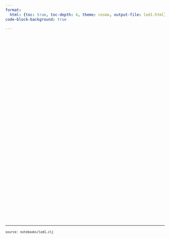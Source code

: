 ```yaml
---
format:
  html: {toc: true, toc-depth: 4, theme: cosmo, output-file: lod1.html}
code-block-background: true

---
```

<style></style><style>.printedClojure .sourceCode {
  background-color: transparent;
  border-style: none;
}
</style><style>.clay-limit-image-width .clay-image {max-width: 100%}
.clay-side-by-side .sourceCode {margin: 0}
.clay-side-by-side {margin: 1em 0}
</style>
<script src="lod1_files/md-default0.js" type="text/javascript"></script><script src="lod1_files/md-default1.js" type="text/javascript"></script><script src="https://cdnjs.cloudflare.com/ajax/libs/leaflet/1.9.4/leaflet.js" type="text/javascript"></script><script src="https://cdn.jsdelivr.net/npm/leaflet-providers@2.0.0/leaflet-providers.min.js" type="text/javascript"></script><link href="https://cdnjs.cloudflare.com/ajax/libs/leaflet/1.9.4/leaflet.css" rel="stylesheet" type="text/css" />

```{=html}
<div style="height:600px;"><script>(function () {
let data = {"center":[31.94996816878136,34.889502226989784],"zoom":14,"provider":"Stadia.AlidadeSmooth","geojson":[{"type":"Feature","properties":{"X":189498.980727,"Y":651126.603494,"\u05de\u05d2\u05d6\u05e8":"\u05d9\u05d4\u05d5\u05d3\u05d9","\u05db\u05ea\u05d5\u05d1\u05ea":"\u05dc\u05d5\u05d1\u05dc\u05d9\u05df \u05d0\u05d4\u05e8\u05d5\u05df 9","\u05e9\u05dd \u05de\u05d5\u05e1\u05d3":"\u05d0\u05d1\u05d9\u05d1","\u05e9\u05dc\u05d1 \u05d7\u05d9\u05e0\u05d5\u05da":"\u05d2\u05df \u05d9\u05dc\u05d3\u05d9\u05dd \u05d1\u05dc\u05d1\u05d3","\u05e1\u05d5\u05d2 \u05d7\u05d9\u05e0\u05d5\u05da":"\u05de\u05d9\u05d5\u05d7\u05d3","\u05e1\u05d5\u05d2 \u05e4\u05d9\u05e7\u05d5\u05d7":"\u05de\u05de\u05dc\u05db\u05ea\u05d9","color":"#2A4D8F","popup":"<table><tr><td><b>\u05e9\u05dd \u05de\u05d5\u05e1\u05d3<\/b><\/td><td>\u05d0\u05d1\u05d9\u05d1<\/td><\/tr><tr><td><b>\u05db\u05ea\u05d5\u05d1\u05ea<\/b><\/td><td>\u05dc\u05d5\u05d1\u05dc\u05d9\u05df \u05d0\u05d4\u05e8\u05d5\u05df 9<\/td><\/tr><tr><td><b>\u05de\u05d2\u05d6\u05e8<\/b><\/td><td>\u05d9\u05d4\u05d5\u05d3\u05d9<\/td><\/tr><tr><td><b>\u05e9\u05dc\u05d1 \u05d7\u05d9\u05e0\u05d5\u05da<\/b><\/td><td>\u05d2\u05df \u05d9\u05dc\u05d3\u05d9\u05dd \u05d1\u05dc\u05d1\u05d3<\/td><\/tr><tr><td><b>\u05e1\u05d5\u05d2 \u05d7\u05d9\u05e0\u05d5\u05da<\/b><\/td><td>\u05de\u05d9\u05d5\u05d7\u05d3<\/td><\/tr><tr><td><b>\u05e1\u05d5\u05d2 \u05e4\u05d9\u05e7\u05d5\u05d7<\/b><\/td><td>\u05de\u05de\u05dc\u05db\u05ea\u05d9<\/td><\/tr><\/table>"},"geometry":{"type":"Point","coordinates":[34.8875724627736,31.952781706644]}},{"type":"Feature","properties":{"X":188497.840427,"Y":652153.596894,"\u05de\u05d2\u05d6\u05e8":"\u05d9\u05d4\u05d5\u05d3\u05d9","\u05db\u05ea\u05d5\u05d1\u05ea":"\u05dc\u05d5\u05d1\u05dc\u05d9\u05df \u05d0\u05d4\u05e8\u05d5\u05df 9","\u05e9\u05dd \u05de\u05d5\u05e1\u05d3":"\u05d0\u05d1\u05d9\u05d1","\u05e9\u05dc\u05d1 \u05d7\u05d9\u05e0\u05d5\u05da":"\u05d2\u05df \u05d9\u05dc\u05d3\u05d9\u05dd \u05d1\u05dc\u05d1\u05d3","\u05e1\u05d5\u05d2 \u05d7\u05d9\u05e0\u05d5\u05da":"\u05de\u05d9\u05d5\u05d7\u05d3","\u05e1\u05d5\u05d2 \u05e4\u05d9\u05e7\u05d5\u05d7":"\u05de\u05de\u05dc\u05db\u05ea\u05d9","color":"#2A4D8F","popup":"<table><tr><td><b>\u05e9\u05dd \u05de\u05d5\u05e1\u05d3<\/b><\/td><td>\u05d0\u05d1\u05d9\u05d1<\/td><\/tr><tr><td><b>\u05db\u05ea\u05d5\u05d1\u05ea<\/b><\/td><td>\u05dc\u05d5\u05d1\u05dc\u05d9\u05df \u05d0\u05d4\u05e8\u05d5\u05df 9<\/td><\/tr><tr><td><b>\u05de\u05d2\u05d6\u05e8<\/b><\/td><td>\u05d9\u05d4\u05d5\u05d3\u05d9<\/td><\/tr><tr><td><b>\u05e9\u05dc\u05d1 \u05d7\u05d9\u05e0\u05d5\u05da<\/b><\/td><td>\u05d2\u05df \u05d9\u05dc\u05d3\u05d9\u05dd \u05d1\u05dc\u05d1\u05d3<\/td><\/tr><tr><td><b>\u05e1\u05d5\u05d2 \u05d7\u05d9\u05e0\u05d5\u05da<\/b><\/td><td>\u05de\u05d9\u05d5\u05d7\u05d3<\/td><\/tr><tr><td><b>\u05e1\u05d5\u05d2 \u05e4\u05d9\u05e7\u05d5\u05d7<\/b><\/td><td>\u05de\u05de\u05dc\u05db\u05ea\u05d9<\/td><\/tr><\/table>"},"geometry":{"type":"Point","coordinates":[34.8769504811108,31.9620162803581]}},{"type":"Feature","properties":{"X":191080.428027,"Y":650377.676894,"\u05de\u05d2\u05d6\u05e8":"\u05d9\u05d4\u05d5\u05d3\u05d9","\u05db\u05ea\u05d5\u05d1\u05ea":"\u05d2\u05e0\u05d9 \u05d9\u05e2\u05e8","\u05e9\u05dd \u05de\u05d5\u05e1\u05d3":"\u05d0\u05d2\u05e1","\u05e9\u05dc\u05d1 \u05d7\u05d9\u05e0\u05d5\u05da":"\u05d2\u05df \u05d9\u05dc\u05d3\u05d9\u05dd \u05d1\u05dc\u05d1\u05d3","\u05e1\u05d5\u05d2 \u05d7\u05d9\u05e0\u05d5\u05da":"\u05e8\u05d2\u05d9\u05dc","\u05e1\u05d5\u05d2 \u05e4\u05d9\u05e7\u05d5\u05d7":"\u05de\u05de\u05dc\u05db\u05ea\u05d9","color":"#2A4D8F","popup":"<table><tr><td><b>\u05e9\u05dd \u05de\u05d5\u05e1\u05d3<\/b><\/td><td>\u05d0\u05d2\u05e1<\/td><\/tr><tr><td><b>\u05db\u05ea\u05d5\u05d1\u05ea<\/b><\/td><td>\u05d2\u05e0\u05d9 \u05d9\u05e2\u05e8<\/td><\/tr><tr><td><b>\u05de\u05d2\u05d6\u05e8<\/b><\/td><td>\u05d9\u05d4\u05d5\u05d3\u05d9<\/td><\/tr><tr><td><b>\u05e9\u05dc\u05d1 \u05d7\u05d9\u05e0\u05d5\u05da<\/b><\/td><td>\u05d2\u05df \u05d9\u05dc\u05d3\u05d9\u05dd \u05d1\u05dc\u05d1\u05d3<\/td><\/tr><tr><td><b>\u05e1\u05d5\u05d2 \u05d7\u05d9\u05e0\u05d5\u05da<\/b><\/td><td>\u05e8\u05d2\u05d9\u05dc<\/td><\/tr><tr><td><b>\u05e1\u05d5\u05d2 \u05e4\u05d9\u05e7\u05d5\u05d7<\/b><\/td><td>\u05de\u05de\u05dc\u05db\u05ea\u05d9<\/td><\/tr><\/table>"},"geometry":{"type":"Point","coordinates":[34.9043215123254,31.9460684862358]}},{"type":"Feature","properties":{"X":189617.331327,"Y":650938.020194,"\u05de\u05d2\u05d6\u05e8":"\u05d9\u05d4\u05d5\u05d3\u05d9","\u05db\u05ea\u05d5\u05d1\u05ea":"\u05e9\u05dc\u05d5\u05dd \u05e2\u05dc\u05d9\u05db\u05dd 3","\u05e9\u05dd \u05de\u05d5\u05e1\u05d3":"\u05d0\u05d5\u05e8\u05df","\u05e9\u05dc\u05d1 \u05d7\u05d9\u05e0\u05d5\u05da":"\u05d2\u05df \u05d9\u05dc\u05d3\u05d9\u05dd \u05d1\u05dc\u05d1\u05d3","\u05e1\u05d5\u05d2 \u05d7\u05d9\u05e0\u05d5\u05da":"\u05e8\u05d2\u05d9\u05dc","\u05e1\u05d5\u05d2 \u05e4\u05d9\u05e7\u05d5\u05d7":"\u05de\u05de\u05dc\u05db\u05ea\u05d9 \u05d3\u05ea\u05d9","color":"#2A4D8F","popup":"<table><tr><td><b>\u05e9\u05dd \u05de\u05d5\u05e1\u05d3<\/b><\/td><td>\u05d0\u05d5\u05e8\u05df<\/td><\/tr><tr><td><b>\u05db\u05ea\u05d5\u05d1\u05ea<\/b><\/td><td>\u05e9\u05dc\u05d5\u05dd \u05e2\u05dc\u05d9\u05db\u05dd 3<\/td><\/tr><tr><td><b>\u05de\u05d2\u05d6\u05e8<\/b><\/td><td>\u05d9\u05d4\u05d5\u05d3\u05d9<\/td><\/tr><tr><td><b>\u05e9\u05dc\u05d1 \u05d7\u05d9\u05e0\u05d5\u05da<\/b><\/td><td>\u05d2\u05df \u05d9\u05dc\u05d3\u05d9\u05dd \u05d1\u05dc\u05d1\u05d3<\/td><\/tr><tr><td><b>\u05e1\u05d5\u05d2 \u05d7\u05d9\u05e0\u05d5\u05da<\/b><\/td><td>\u05e8\u05d2\u05d9\u05dc<\/td><\/tr><tr><td><b>\u05e1\u05d5\u05d2 \u05e4\u05d9\u05e7\u05d5\u05d7<\/b><\/td><td>\u05de\u05de\u05dc\u05db\u05ea\u05d9 \u05d3\u05ea\u05d9<\/td><\/tr><\/table>"},"geometry":{"type":"Point","coordinates":[34.8888300791824,31.9510841745062]}},{"type":"Feature","properties":{"X":190989.265327,"Y":651576.206294,"\u05de\u05d2\u05d6\u05e8":"\u05e2\u05e8\u05d1\u05d9","\u05db\u05ea\u05d5\u05d1\u05ea":"\u05d4\u05d2\u05d9\u05d0","\u05e9\u05dd \u05de\u05d5\u05e1\u05d3":"\u05d0\u05d9\u05d9\u05dc","\u05e9\u05dc\u05d1 \u05d7\u05d9\u05e0\u05d5\u05da":"\u05d2\u05df \u05d9\u05dc\u05d3\u05d9\u05dd \u05d1\u05dc\u05d1\u05d3","\u05e1\u05d5\u05d2 \u05d7\u05d9\u05e0\u05d5\u05da":"\u05e8\u05d2\u05d9\u05dc","\u05e1\u05d5\u05d2 \u05e4\u05d9\u05e7\u05d5\u05d7":"\u05de\u05de\u05dc\u05db\u05ea\u05d9","color":"#B85C1E","popup":"<table><tr><td><b>\u05e9\u05dd \u05de\u05d5\u05e1\u05d3<\/b><\/td><td>\u05d0\u05d9\u05d9\u05dc<\/td><\/tr><tr><td><b>\u05db\u05ea\u05d5\u05d1\u05ea<\/b><\/td><td>\u05d4\u05d2\u05d9\u05d0<\/td><\/tr><tr><td><b>\u05de\u05d2\u05d6\u05e8<\/b><\/td><td>\u05e2\u05e8\u05d1\u05d9<\/td><\/tr><tr><td><b>\u05e9\u05dc\u05d1 \u05d7\u05d9\u05e0\u05d5\u05da<\/b><\/td><td>\u05d2\u05df \u05d9\u05dc\u05d3\u05d9\u05dd \u05d1\u05dc\u05d1\u05d3<\/td><\/tr><tr><td><b>\u05e1\u05d5\u05d2 \u05d7\u05d9\u05e0\u05d5\u05da<\/b><\/td><td>\u05e8\u05d2\u05d9\u05dc<\/td><\/tr><tr><td><b>\u05e1\u05d5\u05d2 \u05e4\u05d9\u05e7\u05d5\u05d7<\/b><\/td><td>\u05de\u05de\u05dc\u05db\u05ea\u05d9<\/td><\/tr><\/table>"},"geometry":{"type":"Point","coordinates":[34.9033220980488,31.9568745898722]}},{"type":"Feature","properties":{"X":190625.991027,"Y":651075.145094,"\u05de\u05d2\u05d6\u05e8":"\u05e2\u05e8\u05d1\u05d9","\u05db\u05ea\u05d5\u05d1\u05ea":"\u05e4\u05d9\u05e0\u05e1\u05e7\u05e8","\u05e9\u05dd \u05de\u05d5\u05e1\u05d3":"\u05d0\u05d9\u05d9\u05dc\u05d4","\u05e9\u05dc\u05d1 \u05d7\u05d9\u05e0\u05d5\u05da":"\u05d2\u05df \u05d9\u05dc\u05d3\u05d9\u05dd \u05d1\u05dc\u05d1\u05d3","\u05e1\u05d5\u05d2 \u05d7\u05d9\u05e0\u05d5\u05da":"\u05de\u05d9\u05d5\u05d7\u05d3","\u05e1\u05d5\u05d2 \u05e4\u05d9\u05e7\u05d5\u05d7":"\u05de\u05de\u05dc\u05db\u05ea\u05d9","color":"#B85C1E","popup":"<table><tr><td><b>\u05e9\u05dd \u05de\u05d5\u05e1\u05d3<\/b><\/td><td>\u05d0\u05d9\u05d9\u05dc\u05d4<\/td><\/tr><tr><td><b>\u05db\u05ea\u05d5\u05d1\u05ea<\/b><\/td><td>\u05e4\u05d9\u05e0\u05e1\u05e7\u05e8<\/td><\/tr><tr><td><b>\u05de\u05d2\u05d6\u05e8<\/b><\/td><td>\u05e2\u05e8\u05d1\u05d9<\/td><\/tr><tr><td><b>\u05e9\u05dc\u05d1 \u05d7\u05d9\u05e0\u05d5\u05da<\/b><\/td><td>\u05d2\u05df \u05d9\u05dc\u05d3\u05d9\u05dd \u05d1\u05dc\u05d1\u05d3<\/td><\/tr><tr><td><b>\u05e1\u05d5\u05d2 \u05d7\u05d9\u05e0\u05d5\u05da<\/b><\/td><td>\u05de\u05d9\u05d5\u05d7\u05d3<\/td><\/tr><tr><td><b>\u05e1\u05d5\u05d2 \u05e4\u05d9\u05e7\u05d5\u05d7<\/b><\/td><td>\u05de\u05de\u05dc\u05db\u05ea\u05d9<\/td><\/tr><\/table>"},"geometry":{"type":"Point","coordinates":[34.8994944715337,31.9523468347933]}},{"type":"Feature","properties":{"X":190374.711627,"Y":650279.588994,"\u05de\u05d2\u05d6\u05e8":"\u05d9\u05d4\u05d5\u05d3\u05d9","\u05db\u05ea\u05d5\u05d1\u05ea":"\u05d0\u05d7\u05d9\u05de\u05d0\u05d9\u05e8 \u05d0\u05d1\u05d0","\u05e9\u05dd \u05de\u05d5\u05e1\u05d3":"\u05d0\u05d9\u05e8\u05d5\u05e1","\u05e9\u05dc\u05d1 \u05d7\u05d9\u05e0\u05d5\u05da":"\u05d2\u05df \u05d9\u05dc\u05d3\u05d9\u05dd \u05d1\u05dc\u05d1\u05d3","\u05e1\u05d5\u05d2 \u05d7\u05d9\u05e0\u05d5\u05da":"\u05e8\u05d2\u05d9\u05dc","\u05e1\u05d5\u05d2 \u05e4\u05d9\u05e7\u05d5\u05d7":"\u05de\u05de\u05dc\u05db\u05ea\u05d9 \u05d3\u05ea\u05d9","color":"#2A4D8F","popup":"<table><tr><td><b>\u05e9\u05dd \u05de\u05d5\u05e1\u05d3<\/b><\/td><td>\u05d0\u05d9\u05e8\u05d5\u05e1<\/td><\/tr><tr><td><b>\u05db\u05ea\u05d5\u05d1\u05ea<\/b><\/td><td>\u05d0\u05d7\u05d9\u05de\u05d0\u05d9\u05e8 \u05d0\u05d1\u05d0<\/td><\/tr><tr><td><b>\u05de\u05d2\u05d6\u05e8<\/b><\/td><td>\u05d9\u05d4\u05d5\u05d3\u05d9<\/td><\/tr><tr><td><b>\u05e9\u05dc\u05d1 \u05d7\u05d9\u05e0\u05d5\u05da<\/b><\/td><td>\u05d2\u05df \u05d9\u05dc\u05d3\u05d9\u05dd \u05d1\u05dc\u05d1\u05d3<\/td><\/tr><tr><td><b>\u05e1\u05d5\u05d2 \u05d7\u05d9\u05e0\u05d5\u05da<\/b><\/td><td>\u05e8\u05d2\u05d9\u05dc<\/td><\/tr><tr><td><b>\u05e1\u05d5\u05d2 \u05e4\u05d9\u05e7\u05d5\u05d7<\/b><\/td><td>\u05de\u05de\u05dc\u05db\u05ea\u05d9 \u05d3\u05ea\u05d9<\/td><\/tr><\/table>"},"geometry":{"type":"Point","coordinates":[34.8968605807401,31.9451660704028]}},{"type":"Feature","properties":{"X":190927.967827,"Y":650943.644094,"\u05de\u05d2\u05d6\u05e8":"\u05d9\u05d4\u05d5\u05d3\u05d9","\u05db\u05ea\u05d5\u05d1\u05ea":"\u05e8\u05d5\u05ea\u05dd","\u05e9\u05dd \u05de\u05d5\u05e1\u05d3":"\u05d0\u05dc\u05d5\u05df","\u05e9\u05dc\u05d1 \u05d7\u05d9\u05e0\u05d5\u05da":"\u05d2\u05df \u05d9\u05dc\u05d3\u05d9\u05dd \u05d1\u05dc\u05d1\u05d3","\u05e1\u05d5\u05d2 \u05d7\u05d9\u05e0\u05d5\u05da":"\u05e8\u05d2\u05d9\u05dc","\u05e1\u05d5\u05d2 \u05e4\u05d9\u05e7\u05d5\u05d7":"\u05de\u05de\u05dc\u05db\u05ea\u05d9 \u05d3\u05ea\u05d9","color":"#2A4D8F","popup":"<table><tr><td><b>\u05e9\u05dd \u05de\u05d5\u05e1\u05d3<\/b><\/td><td>\u05d0\u05dc\u05d5\u05df<\/td><\/tr><tr><td><b>\u05db\u05ea\u05d5\u05d1\u05ea<\/b><\/td><td>\u05e8\u05d5\u05ea\u05dd<\/td><\/tr><tr><td><b>\u05de\u05d2\u05d6\u05e8<\/b><\/td><td>\u05d9\u05d4\u05d5\u05d3\u05d9<\/td><\/tr><tr><td><b>\u05e9\u05dc\u05d1 \u05d7\u05d9\u05e0\u05d5\u05da<\/b><\/td><td>\u05d2\u05df \u05d9\u05dc\u05d3\u05d9\u05dd \u05d1\u05dc\u05d1\u05d3<\/td><\/tr><tr><td><b>\u05e1\u05d5\u05d2 \u05d7\u05d9\u05e0\u05d5\u05da<\/b><\/td><td>\u05e8\u05d2\u05d9\u05dc<\/td><\/tr><tr><td><b>\u05e1\u05d5\u05d2 \u05e4\u05d9\u05e7\u05d5\u05d7<\/b><\/td><td>\u05de\u05de\u05dc\u05db\u05ea\u05d9 \u05d3\u05ea\u05d9<\/td><\/tr><\/table>"},"geometry":{"type":"Point","coordinates":[34.9026923664031,31.9511685826]}},{"type":"Feature","properties":{"X":190105.317827,"Y":650428.885394,"\u05de\u05d2\u05d6\u05e8":"\u05d9\u05d4\u05d5\u05d3\u05d9","\u05db\u05ea\u05d5\u05d1\u05ea":"\u05d0\u05d9\u05dc\u05ea 32","\u05e9\u05dd \u05de\u05d5\u05e1\u05d3":"\u05d0\u05dc\u05e2\u05d3","\u05e9\u05dc\u05d1 \u05d7\u05d9\u05e0\u05d5\u05da":"\u05d2\u05df \u05d9\u05dc\u05d3\u05d9\u05dd \u05d1\u05dc\u05d1\u05d3","\u05e1\u05d5\u05d2 \u05d7\u05d9\u05e0\u05d5\u05da":"\u05e8\u05d2\u05d9\u05dc","\u05e1\u05d5\u05d2 \u05e4\u05d9\u05e7\u05d5\u05d7":"\u05de\u05de\u05dc\u05db\u05ea\u05d9","color":"#2A4D8F","popup":"<table><tr><td><b>\u05e9\u05dd \u05de\u05d5\u05e1\u05d3<\/b><\/td><td>\u05d0\u05dc\u05e2\u05d3<\/td><\/tr><tr><td><b>\u05db\u05ea\u05d5\u05d1\u05ea<\/b><\/td><td>\u05d0\u05d9\u05dc\u05ea 32<\/td><\/tr><tr><td><b>\u05de\u05d2\u05d6\u05e8<\/b><\/td><td>\u05d9\u05d4\u05d5\u05d3\u05d9<\/td><\/tr><tr><td><b>\u05e9\u05dc\u05d1 \u05d7\u05d9\u05e0\u05d5\u05da<\/b><\/td><td>\u05d2\u05df \u05d9\u05dc\u05d3\u05d9\u05dd \u05d1\u05dc\u05d1\u05d3<\/td><\/tr><tr><td><b>\u05e1\u05d5\u05d2 \u05d7\u05d9\u05e0\u05d5\u05da<\/b><\/td><td>\u05e8\u05d2\u05d9\u05dc<\/td><\/tr><tr><td><b>\u05e1\u05d5\u05d2 \u05e4\u05d9\u05e7\u05d5\u05d7<\/b><\/td><td>\u05de\u05de\u05dc\u05db\u05ea\u05d9<\/td><\/tr><\/table>"},"geometry":{"type":"Point","coordinates":[34.8940068906718,31.946505499997]}},{"type":"Feature","properties":{"X":189732.203827,"Y":650308.096694,"\u05de\u05d2\u05d6\u05e8":"\u05d9\u05d4\u05d5\u05d3\u05d9","\u05db\u05ea\u05d5\u05d1\u05ea":"\u05e9\u05d3 \u05d9\u05e8\u05d5\u05e9\u05dc\u05d9\u05dd 12","\u05e9\u05dd \u05de\u05d5\u05e1\u05d3":"\u05d0\u05e8\u05d6","\u05e9\u05dc\u05d1 \u05d7\u05d9\u05e0\u05d5\u05da":"\u05d2\u05df \u05d9\u05dc\u05d3\u05d9\u05dd \u05d1\u05dc\u05d1\u05d3","\u05e1\u05d5\u05d2 \u05d7\u05d9\u05e0\u05d5\u05da":"\u05e8\u05d2\u05d9\u05dc","\u05e1\u05d5\u05d2 \u05e4\u05d9\u05e7\u05d5\u05d7":"\u05de\u05de\u05dc\u05db\u05ea\u05d9","color":"#2A4D8F","popup":"<table><tr><td><b>\u05e9\u05dd \u05de\u05d5\u05e1\u05d3<\/b><\/td><td>\u05d0\u05e8\u05d6<\/td><\/tr><tr><td><b>\u05db\u05ea\u05d5\u05d1\u05ea<\/b><\/td><td>\u05e9\u05d3 \u05d9\u05e8\u05d5\u05e9\u05dc\u05d9\u05dd 12<\/td><\/tr><tr><td><b>\u05de\u05d2\u05d6\u05e8<\/b><\/td><td>\u05d9\u05d4\u05d5\u05d3\u05d9<\/td><\/tr><tr><td><b>\u05e9\u05dc\u05d1 \u05d7\u05d9\u05e0\u05d5\u05da<\/b><\/td><td>\u05d2\u05df \u05d9\u05dc\u05d3\u05d9\u05dd \u05d1\u05dc\u05d1\u05d3<\/td><\/tr><tr><td><b>\u05e1\u05d5\u05d2 \u05d7\u05d9\u05e0\u05d5\u05da<\/b><\/td><td>\u05e8\u05d2\u05d9\u05dc<\/td><\/tr><tr><td><b>\u05e1\u05d5\u05d2 \u05e4\u05d9\u05e7\u05d5\u05d7<\/b><\/td><td>\u05de\u05de\u05dc\u05db\u05ea\u05d9<\/td><\/tr><\/table>"},"geometry":{"type":"Point","coordinates":[34.8900644126911,31.9454065171931]}},{"type":"Feature","properties":{"X":188661.770627,"Y":651056.246294,"\u05de\u05d2\u05d6\u05e8":"\u05e2\u05e8\u05d1\u05d9","\u05db\u05ea\u05d5\u05d1\u05ea":"\u05e9\u05db \u05d5\u05e8\u05d3\u05d4","\u05e9\u05dd \u05de\u05d5\u05e1\u05d3":"\u05d0\u05e8\u05d9\u05d4","\u05e9\u05dc\u05d1 \u05d7\u05d9\u05e0\u05d5\u05da":"\u05d2\u05df \u05d9\u05dc\u05d3\u05d9\u05dd \u05d1\u05dc\u05d1\u05d3","\u05e1\u05d5\u05d2 \u05d7\u05d9\u05e0\u05d5\u05da":"\u05e8\u05d2\u05d9\u05dc","\u05e1\u05d5\u05d2 \u05e4\u05d9\u05e7\u05d5\u05d7":"\u05de\u05de\u05dc\u05db\u05ea\u05d9","color":"#B85C1E","popup":"<table><tr><td><b>\u05e9\u05dd \u05de\u05d5\u05e1\u05d3<\/b><\/td><td>\u05d0\u05e8\u05d9\u05d4<\/td><\/tr><tr><td><b>\u05db\u05ea\u05d5\u05d1\u05ea<\/b><\/td><td>\u05e9\u05db \u05d5\u05e8\u05d3\u05d4<\/td><\/tr><tr><td><b>\u05de\u05d2\u05d6\u05e8<\/b><\/td><td>\u05e2\u05e8\u05d1\u05d9<\/td><\/tr><tr><td><b>\u05e9\u05dc\u05d1 \u05d7\u05d9\u05e0\u05d5\u05da<\/b><\/td><td>\u05d2\u05df \u05d9\u05dc\u05d3\u05d9\u05dd \u05d1\u05dc\u05d1\u05d3<\/td><\/tr><tr><td><b>\u05e1\u05d5\u05d2 \u05d7\u05d9\u05e0\u05d5\u05da<\/b><\/td><td>\u05e8\u05d2\u05d9\u05dc<\/td><\/tr><tr><td><b>\u05e1\u05d5\u05d2 \u05e4\u05d9\u05e7\u05d5\u05d7<\/b><\/td><td>\u05de\u05de\u05dc\u05db\u05ea\u05d9<\/td><\/tr><\/table>"},"geometry":{"type":"Point","coordinates":[34.8787194760393,31.952124821878]}},{"type":"Feature","properties":{"X":189046.427227,"Y":650158.470994,"\u05de\u05d2\u05d6\u05e8":"\u05e2\u05e8\u05d1\u05d9","\u05db\u05ea\u05d5\u05d1\u05ea":"\u05e9\u05d3\u05d4 \u05d9\u05e6\u05d7\u05e7 6","\u05e9\u05dd \u05de\u05d5\u05e1\u05d3":"\u05d0\u05e9\u05dc","\u05e9\u05dc\u05d1 \u05d7\u05d9\u05e0\u05d5\u05da":"\u05d2\u05df \u05d9\u05dc\u05d3\u05d9\u05dd \u05d1\u05dc\u05d1\u05d3","\u05e1\u05d5\u05d2 \u05d7\u05d9\u05e0\u05d5\u05da":"\u05e8\u05d2\u05d9\u05dc","\u05e1\u05d5\u05d2 \u05e4\u05d9\u05e7\u05d5\u05d7":"\u05de\u05de\u05dc\u05db\u05ea\u05d9 \u05d3\u05ea\u05d9","color":"#B85C1E","popup":"<table><tr><td><b>\u05e9\u05dd \u05de\u05d5\u05e1\u05d3<\/b><\/td><td>\u05d0\u05e9\u05dc<\/td><\/tr><tr><td><b>\u05db\u05ea\u05d5\u05d1\u05ea<\/b><\/td><td>\u05e9\u05d3\u05d4 \u05d9\u05e6\u05d7\u05e7 6<\/td><\/tr><tr><td><b>\u05de\u05d2\u05d6\u05e8<\/b><\/td><td>\u05e2\u05e8\u05d1\u05d9<\/td><\/tr><tr><td><b>\u05e9\u05dc\u05d1 \u05d7\u05d9\u05e0\u05d5\u05da<\/b><\/td><td>\u05d2\u05df \u05d9\u05dc\u05d3\u05d9\u05dd \u05d1\u05dc\u05d1\u05d3<\/td><\/tr><tr><td><b>\u05e1\u05d5\u05d2 \u05d7\u05d9\u05e0\u05d5\u05da<\/b><\/td><td>\u05e8\u05d2\u05d9\u05dc<\/td><\/tr><tr><td><b>\u05e1\u05d5\u05d2 \u05e4\u05d9\u05e7\u05d5\u05d7<\/b><\/td><td>\u05de\u05de\u05dc\u05db\u05ea\u05d9 \u05d3\u05ea\u05d9<\/td><\/tr><\/table>"},"geometry":{"type":"Point","coordinates":[34.8828161855515,31.9440390295285]}},{"type":"Feature","properties":{"X":190655.206727,"Y":651463.485394,"\u05de\u05d2\u05d6\u05e8":null,"\u05db\u05ea\u05d5\u05d1\u05ea":null,"\u05e9\u05dd \u05de\u05d5\u05e1\u05d3":null,"\u05e9\u05dc\u05d1 \u05d7\u05d9\u05e0\u05d5\u05da":null,"\u05e1\u05d5\u05d2 \u05d7\u05d9\u05e0\u05d5\u05da":null,"\u05e1\u05d5\u05d2 \u05e4\u05d9\u05e7\u05d5\u05d7":null,"color":null,"popup":"<table><tr><td><b>\u05e9\u05dd \u05de\u05d5\u05e1\u05d3<\/b><\/td><td><\/td><\/tr><tr><td><b>\u05db\u05ea\u05d5\u05d1\u05ea<\/b><\/td><td><\/td><\/tr><tr><td><b>\u05de\u05d2\u05d6\u05e8<\/b><\/td><td><\/td><\/tr><tr><td><b>\u05e9\u05dc\u05d1 \u05d7\u05d9\u05e0\u05d5\u05da<\/b><\/td><td><\/td><\/tr><tr><td><b>\u05e1\u05d5\u05d2 \u05d7\u05d9\u05e0\u05d5\u05da<\/b><\/td><td><\/td><\/tr><tr><td><b>\u05e1\u05d5\u05d2 \u05e4\u05d9\u05e7\u05d5\u05d7<\/b><\/td><td><\/td><\/tr><\/table>"},"geometry":{"type":"Point","coordinates":[34.8997919303447,31.9558496419336]}},{"type":"Feature","properties":{"X":189577.088227,"Y":649077.593994,"\u05de\u05d2\u05d6\u05e8":"\u05d9\u05d4\u05d5\u05d3\u05d9","\u05db\u05ea\u05d5\u05d1\u05ea":"\u05d4\u05e8\u05d1 \u05d7\u05d5\u05e8\u05d9 \u05d7\u05d9\u05d9\u05dd 27","\u05e9\u05dd \u05de\u05d5\u05e1\u05d3":"\u05d1\u05e9\u05de\u05ea","\u05e9\u05dc\u05d1 \u05d7\u05d9\u05e0\u05d5\u05da":"\u05d2\u05df \u05d9\u05dc\u05d3\u05d9\u05dd \u05d1\u05dc\u05d1\u05d3","\u05e1\u05d5\u05d2 \u05d7\u05d9\u05e0\u05d5\u05da":"\u05e8\u05d2\u05d9\u05dc","\u05e1\u05d5\u05d2 \u05e4\u05d9\u05e7\u05d5\u05d7":"\u05de\u05de\u05dc\u05db\u05ea\u05d9 \u05d3\u05ea\u05d9","color":"#2A4D8F","popup":"<table><tr><td><b>\u05e9\u05dd \u05de\u05d5\u05e1\u05d3<\/b><\/td><td>\u05d1\u05e9\u05de\u05ea<\/td><\/tr><tr><td><b>\u05db\u05ea\u05d5\u05d1\u05ea<\/b><\/td><td>\u05d4\u05e8\u05d1 \u05d7\u05d5\u05e8\u05d9 \u05d7\u05d9\u05d9\u05dd 27<\/td><\/tr><tr><td><b>\u05de\u05d2\u05d6\u05e8<\/b><\/td><td>\u05d9\u05d4\u05d5\u05d3\u05d9<\/td><\/tr><tr><td><b>\u05e9\u05dc\u05d1 \u05d7\u05d9\u05e0\u05d5\u05da<\/b><\/td><td>\u05d2\u05df \u05d9\u05dc\u05d3\u05d9\u05dd \u05d1\u05dc\u05d1\u05d3<\/td><\/tr><tr><td><b>\u05e1\u05d5\u05d2 \u05d7\u05d9\u05e0\u05d5\u05da<\/b><\/td><td>\u05e8\u05d2\u05d9\u05dc<\/td><\/tr><tr><td><b>\u05e1\u05d5\u05d2 \u05e4\u05d9\u05e7\u05d5\u05d7<\/b><\/td><td>\u05de\u05de\u05dc\u05db\u05ea\u05d9 \u05d3\u05ea\u05d9<\/td><\/tr><\/table>"},"geometry":{"type":"Point","coordinates":[34.8884618374581,31.9343057195852]}},{"type":"Feature","properties":{"X":190100.147427,"Y":651390.235994,"\u05de\u05d2\u05d6\u05e8":"\u05d9\u05d4\u05d5\u05d3\u05d9","\u05db\u05ea\u05d5\u05d1\u05ea":"\u05db\u05e6\u05e0\u05dc\u05e1\u05d5\u05df 12","\u05e9\u05dd \u05de\u05d5\u05e1\u05d3":"\u05d2\u05e4\u05df","\u05e9\u05dc\u05d1 \u05d7\u05d9\u05e0\u05d5\u05da":"\u05d2\u05df \u05d9\u05dc\u05d3\u05d9\u05dd \u05d1\u05dc\u05d1\u05d3","\u05e1\u05d5\u05d2 \u05d7\u05d9\u05e0\u05d5\u05da":"\u05e8\u05d2\u05d9\u05dc","\u05e1\u05d5\u05d2 \u05e4\u05d9\u05e7\u05d5\u05d7":"\u05de\u05de\u05dc\u05db\u05ea\u05d9","color":"#2A4D8F","popup":"<table><tr><td><b>\u05e9\u05dd \u05de\u05d5\u05e1\u05d3<\/b><\/td><td>\u05d2\u05e4\u05df<\/td><\/tr><tr><td><b>\u05db\u05ea\u05d5\u05d1\u05ea<\/b><\/td><td>\u05db\u05e6\u05e0\u05dc\u05e1\u05d5\u05df 12<\/td><\/tr><tr><td><b>\u05de\u05d2\u05d6\u05e8<\/b><\/td><td>\u05d9\u05d4\u05d5\u05d3\u05d9<\/td><\/tr><tr><td><b>\u05e9\u05dc\u05d1 \u05d7\u05d9\u05e0\u05d5\u05da<\/b><\/td><td>\u05d2\u05df \u05d9\u05dc\u05d3\u05d9\u05dd \u05d1\u05dc\u05d1\u05d3<\/td><\/tr><tr><td><b>\u05e1\u05d5\u05d2 \u05d7\u05d9\u05e0\u05d5\u05da<\/b><\/td><td>\u05e8\u05d2\u05d9\u05dc<\/td><\/tr><tr><td><b>\u05e1\u05d5\u05d2 \u05e4\u05d9\u05e7\u05d5\u05d7<\/b><\/td><td>\u05de\u05de\u05dc\u05db\u05ea\u05d9<\/td><\/tr><\/table>"},"geometry":{"type":"Point","coordinates":[34.8939230511574,31.9551748572133]}},{"type":"Feature","properties":{"X":188815.936227,"Y":652170.458594,"\u05de\u05d2\u05d6\u05e8":"\u05d9\u05d4\u05d5\u05d3\u05d9","\u05db\u05ea\u05d5\u05d1\u05ea":"\u05e1\u05d7\u05dc\u05d1 9","\u05e9\u05dd \u05de\u05d5\u05e1\u05d3":"\u05d2\u05e8\u05e0\u05d9\u05d5\u05dd","\u05e9\u05dc\u05d1 \u05d7\u05d9\u05e0\u05d5\u05da":"\u05d2\u05df \u05d9\u05dc\u05d3\u05d9\u05dd \u05d1\u05dc\u05d1\u05d3","\u05e1\u05d5\u05d2 \u05d7\u05d9\u05e0\u05d5\u05da":"\u05e8\u05d2\u05d9\u05dc","\u05e1\u05d5\u05d2 \u05e4\u05d9\u05e7\u05d5\u05d7":"\u05de\u05de\u05dc\u05db\u05ea\u05d9 \u05d3\u05ea\u05d9","color":"#2A4D8F","popup":"<table><tr><td><b>\u05e9\u05dd \u05de\u05d5\u05e1\u05d3<\/b><\/td><td>\u05d2\u05e8\u05e0\u05d9\u05d5\u05dd<\/td><\/tr><tr><td><b>\u05db\u05ea\u05d5\u05d1\u05ea<\/b><\/td><td>\u05e1\u05d7\u05dc\u05d1 9<\/td><\/tr><tr><td><b>\u05de\u05d2\u05d6\u05e8<\/b><\/td><td>\u05d9\u05d4\u05d5\u05d3\u05d9<\/td><\/tr><tr><td><b>\u05e9\u05dc\u05d1 \u05d7\u05d9\u05e0\u05d5\u05da<\/b><\/td><td>\u05d2\u05df \u05d9\u05dc\u05d3\u05d9\u05dd \u05d1\u05dc\u05d1\u05d3<\/td><\/tr><tr><td><b>\u05e1\u05d5\u05d2 \u05d7\u05d9\u05e0\u05d5\u05da<\/b><\/td><td>\u05e8\u05d2\u05d9\u05dc<\/td><\/tr><tr><td><b>\u05e1\u05d5\u05d2 \u05e4\u05d9\u05e7\u05d5\u05d7<\/b><\/td><td>\u05de\u05de\u05dc\u05db\u05ea\u05d9 \u05d3\u05ea\u05d9<\/td><\/tr><\/table>"},"geometry":{"type":"Point","coordinates":[34.8803148025986,31.9621769727372]}},{"type":"Feature","properties":{"X":189726.394027,"Y":649665.236494,"\u05de\u05d2\u05d6\u05e8":"\u05d9\u05d4\u05d5\u05d3\u05d9","\u05db\u05ea\u05d5\u05d1\u05ea":"\u05e1\u05df \u05de\u05e8\u05d8\u05d9\u05df","\u05e9\u05dd \u05de\u05d5\u05e1\u05d3":"\u05d3\u05d5\u05d1\u05d3\u05d1\u05df","\u05e9\u05dc\u05d1 \u05d7\u05d9\u05e0\u05d5\u05da":"\u05d2\u05df \u05d9\u05dc\u05d3\u05d9\u05dd \u05d1\u05dc\u05d1\u05d3","\u05e1\u05d5\u05d2 \u05d7\u05d9\u05e0\u05d5\u05da":"\u05e8\u05d2\u05d9\u05dc","\u05e1\u05d5\u05d2 \u05e4\u05d9\u05e7\u05d5\u05d7":"\u05de\u05de\u05dc\u05db\u05ea\u05d9","color":"#2A4D8F","popup":"<table><tr><td><b>\u05e9\u05dd \u05de\u05d5\u05e1\u05d3<\/b><\/td><td>\u05d3\u05d5\u05d1\u05d3\u05d1\u05df<\/td><\/tr><tr><td><b>\u05db\u05ea\u05d5\u05d1\u05ea<\/b><\/td><td>\u05e1\u05df \u05de\u05e8\u05d8\u05d9\u05df<\/td><\/tr><tr><td><b>\u05de\u05d2\u05d6\u05e8<\/b><\/td><td>\u05d9\u05d4\u05d5\u05d3\u05d9<\/td><\/tr><tr><td><b>\u05e9\u05dc\u05d1 \u05d7\u05d9\u05e0\u05d5\u05da<\/b><\/td><td>\u05d2\u05df \u05d9\u05dc\u05d3\u05d9\u05dd \u05d1\u05dc\u05d1\u05d3<\/td><\/tr><tr><td><b>\u05e1\u05d5\u05d2 \u05d7\u05d9\u05e0\u05d5\u05da<\/b><\/td><td>\u05e8\u05d2\u05d9\u05dc<\/td><\/tr><tr><td><b>\u05e1\u05d5\u05d2 \u05e4\u05d9\u05e7\u05d5\u05d7<\/b><\/td><td>\u05de\u05de\u05dc\u05db\u05ea\u05d9<\/td><\/tr><\/table>"},"geometry":{"type":"Point","coordinates":[34.8900227034491,31.9396090255328]}},{"type":"Feature","properties":{"X":188466.087727,"Y":651048.340194,"\u05de\u05d2\u05d6\u05e8":"\u05e2\u05e8\u05d1\u05d9","\u05db\u05ea\u05d5\u05d1\u05ea":"\u05e9 \u05e0\u05d5\u05d5\u05d4 \u05e9\u05dc\u05d5\u05dd","\u05e9\u05dd \u05de\u05d5\u05e1\u05d3":"\u05d3\u05d5\u05db\u05d9\u05e4\u05ea","\u05e9\u05dc\u05d1 \u05d7\u05d9\u05e0\u05d5\u05da":"\u05d2\u05df \u05d9\u05dc\u05d3\u05d9\u05dd \u05d1\u05dc\u05d1\u05d3","\u05e1\u05d5\u05d2 \u05d7\u05d9\u05e0\u05d5\u05da":"\u05e8\u05d2\u05d9\u05dc","\u05e1\u05d5\u05d2 \u05e4\u05d9\u05e7\u05d5\u05d7":"\u05de\u05de\u05dc\u05db\u05ea\u05d9 \u05d3\u05ea\u05d9","color":"#B85C1E","popup":"<table><tr><td><b>\u05e9\u05dd \u05de\u05d5\u05e1\u05d3<\/b><\/td><td>\u05d3\u05d5\u05db\u05d9\u05e4\u05ea<\/td><\/tr><tr><td><b>\u05db\u05ea\u05d5\u05d1\u05ea<\/b><\/td><td>\u05e9 \u05e0\u05d5\u05d5\u05d4 \u05e9\u05dc\u05d5\u05dd<\/td><\/tr><tr><td><b>\u05de\u05d2\u05d6\u05e8<\/b><\/td><td>\u05e2\u05e8\u05d1\u05d9<\/td><\/tr><tr><td><b>\u05e9\u05dc\u05d1 \u05d7\u05d9\u05e0\u05d5\u05da<\/b><\/td><td>\u05d2\u05df \u05d9\u05dc\u05d3\u05d9\u05dd \u05d1\u05dc\u05d1\u05d3<\/td><\/tr><tr><td><b>\u05e1\u05d5\u05d2 \u05d7\u05d9\u05e0\u05d5\u05da<\/b><\/td><td>\u05e8\u05d2\u05d9\u05dc<\/td><\/tr><tr><td><b>\u05e1\u05d5\u05d2 \u05e4\u05d9\u05e7\u05d5\u05d7<\/b><\/td><td>\u05de\u05de\u05dc\u05db\u05ea\u05d9 \u05d3\u05ea\u05d9<\/td><\/tr><\/table>"},"geometry":{"type":"Point","coordinates":[34.8766499941754,31.9520481994922]}},{"type":"Feature","properties":{"X":188426.553127,"Y":651225.547394,"\u05de\u05d2\u05d6\u05e8":"\u05e2\u05e8\u05d1\u05d9","\u05db\u05ea\u05d5\u05d1\u05ea":"\u05e9 \u05e0\u05d5\u05d5\u05d4 \u05e9\u05dc\u05d5\u05dd","\u05e9\u05dd \u05de\u05d5\u05e1\u05d3":"\u05d3\u05d5\u05dc\u05e4\u05d9\u05df","\u05e9\u05dc\u05d1 \u05d7\u05d9\u05e0\u05d5\u05da":"\u05d2\u05df \u05d9\u05dc\u05d3\u05d9\u05dd \u05d1\u05dc\u05d1\u05d3","\u05e1\u05d5\u05d2 \u05d7\u05d9\u05e0\u05d5\u05da":"\u05e8\u05d2\u05d9\u05dc","\u05e1\u05d5\u05d2 \u05e4\u05d9\u05e7\u05d5\u05d7":"\u05de\u05de\u05dc\u05db\u05ea\u05d9","color":"#B85C1E","popup":"<table><tr><td><b>\u05e9\u05dd \u05de\u05d5\u05e1\u05d3<\/b><\/td><td>\u05d3\u05d5\u05dc\u05e4\u05d9\u05df<\/td><\/tr><tr><td><b>\u05db\u05ea\u05d5\u05d1\u05ea<\/b><\/td><td>\u05e9 \u05e0\u05d5\u05d5\u05d4 \u05e9\u05dc\u05d5\u05dd<\/td><\/tr><tr><td><b>\u05de\u05d2\u05d6\u05e8<\/b><\/td><td>\u05e2\u05e8\u05d1\u05d9<\/td><\/tr><tr><td><b>\u05e9\u05dc\u05d1 \u05d7\u05d9\u05e0\u05d5\u05da<\/b><\/td><td>\u05d2\u05df \u05d9\u05dc\u05d3\u05d9\u05dd \u05d1\u05dc\u05d1\u05d3<\/td><\/tr><tr><td><b>\u05e1\u05d5\u05d2 \u05d7\u05d9\u05e0\u05d5\u05da<\/b><\/td><td>\u05e8\u05d2\u05d9\u05dc<\/td><\/tr><tr><td><b>\u05e1\u05d5\u05d2 \u05e4\u05d9\u05e7\u05d5\u05d7<\/b><\/td><td>\u05de\u05de\u05dc\u05db\u05ea\u05d9<\/td><\/tr><\/table>"},"geometry":{"type":"Point","coordinates":[34.8762261564324,31.9536451765589]}},{"type":"Feature","properties":{"X":188336.268727,"Y":651251.071894,"\u05de\u05d2\u05d6\u05e8":null,"\u05db\u05ea\u05d5\u05d1\u05ea":null,"\u05e9\u05dd \u05de\u05d5\u05e1\u05d3":null,"\u05e9\u05dc\u05d1 \u05d7\u05d9\u05e0\u05d5\u05da":null,"\u05e1\u05d5\u05d2 \u05d7\u05d9\u05e0\u05d5\u05da":null,"\u05e1\u05d5\u05d2 \u05e4\u05d9\u05e7\u05d5\u05d7":null,"color":null,"popup":"<table><tr><td><b>\u05e9\u05dd \u05de\u05d5\u05e1\u05d3<\/b><\/td><td><\/td><\/tr><tr><td><b>\u05db\u05ea\u05d5\u05d1\u05ea<\/b><\/td><td><\/td><\/tr><tr><td><b>\u05de\u05d2\u05d6\u05e8<\/b><\/td><td><\/td><\/tr><tr><td><b>\u05e9\u05dc\u05d1 \u05d7\u05d9\u05e0\u05d5\u05da<\/b><\/td><td><\/td><\/tr><tr><td><b>\u05e1\u05d5\u05d2 \u05d7\u05d9\u05e0\u05d5\u05da<\/b><\/td><td><\/td><\/tr><tr><td><b>\u05e1\u05d5\u05d2 \u05e4\u05d9\u05e7\u05d5\u05d7<\/b><\/td><td><\/td><\/tr><\/table>"},"geometry":{"type":"Point","coordinates":[34.8752703834378,31.9538728852576]}},{"type":"Feature","properties":{"X":190994.042627,"Y":650342.746994,"\u05de\u05d2\u05d6\u05e8":"\u05d9\u05d4\u05d5\u05d3\u05d9","\u05db\u05ea\u05d5\u05d1\u05ea":"\u05d4\u05d0\u05d9\u05d9\u05dc\u05d5\u05df","\u05e9\u05dd \u05de\u05d5\u05e1\u05d3":"\u05d3\u05e4\u05e0\u05d4","\u05e9\u05dc\u05d1 \u05d7\u05d9\u05e0\u05d5\u05da":"\u05d2\u05df \u05d9\u05dc\u05d3\u05d9\u05dd \u05d1\u05dc\u05d1\u05d3","\u05e1\u05d5\u05d2 \u05d7\u05d9\u05e0\u05d5\u05da":"\u05e8\u05d2\u05d9\u05dc","\u05e1\u05d5\u05d2 \u05e4\u05d9\u05e7\u05d5\u05d7":"\u05de\u05de\u05dc\u05db\u05ea\u05d9","color":"#2A4D8F","popup":"<table><tr><td><b>\u05e9\u05dd \u05de\u05d5\u05e1\u05d3<\/b><\/td><td>\u05d3\u05e4\u05e0\u05d4<\/td><\/tr><tr><td><b>\u05db\u05ea\u05d5\u05d1\u05ea<\/b><\/td><td>\u05d4\u05d0\u05d9\u05d9\u05dc\u05d5\u05df<\/td><\/tr><tr><td><b>\u05de\u05d2\u05d6\u05e8<\/b><\/td><td>\u05d9\u05d4\u05d5\u05d3\u05d9<\/td><\/tr><tr><td><b>\u05e9\u05dc\u05d1 \u05d7\u05d9\u05e0\u05d5\u05da<\/b><\/td><td>\u05d2\u05df \u05d9\u05dc\u05d3\u05d9\u05dd \u05d1\u05dc\u05d1\u05d3<\/td><\/tr><tr><td><b>\u05e1\u05d5\u05d2 \u05d7\u05d9\u05e0\u05d5\u05da<\/b><\/td><td>\u05e8\u05d2\u05d9\u05dc<\/td><\/tr><tr><td><b>\u05e1\u05d5\u05d2 \u05e4\u05d9\u05e7\u05d5\u05d7<\/b><\/td><td>\u05de\u05de\u05dc\u05db\u05ea\u05d9<\/td><\/tr><\/table>"},"geometry":{"type":"Point","coordinates":[34.9034088997414,31.9457513247063]}},{"type":"Feature","properties":{"X":189567.557827,"Y":649073.651794,"\u05de\u05d2\u05d6\u05e8":"\u05d9\u05d4\u05d5\u05d3\u05d9","\u05db\u05ea\u05d5\u05d1\u05ea":"\u05d7\u05d8\u05d9\u05d1\u05ea \u05d4\u05e8\u05d0\u05dc 12","\u05e9\u05dd \u05de\u05d5\u05e1\u05d3":"\u05d3\u05e7\u05dc","\u05e9\u05dc\u05d1 \u05d7\u05d9\u05e0\u05d5\u05da":"\u05d2\u05df \u05d9\u05dc\u05d3\u05d9\u05dd \u05d1\u05dc\u05d1\u05d3","\u05e1\u05d5\u05d2 \u05d7\u05d9\u05e0\u05d5\u05da":"\u05e8\u05d2\u05d9\u05dc","\u05e1\u05d5\u05d2 \u05e4\u05d9\u05e7\u05d5\u05d7":"\u05de\u05de\u05dc\u05db\u05ea\u05d9 \u05d3\u05ea\u05d9","color":"#2A4D8F","popup":"<table><tr><td><b>\u05e9\u05dd \u05de\u05d5\u05e1\u05d3<\/b><\/td><td>\u05d3\u05e7\u05dc<\/td><\/tr><tr><td><b>\u05db\u05ea\u05d5\u05d1\u05ea<\/b><\/td><td>\u05d7\u05d8\u05d9\u05d1\u05ea \u05d4\u05e8\u05d0\u05dc 12<\/td><\/tr><tr><td><b>\u05de\u05d2\u05d6\u05e8<\/b><\/td><td>\u05d9\u05d4\u05d5\u05d3\u05d9<\/td><\/tr><tr><td><b>\u05e9\u05dc\u05d1 \u05d7\u05d9\u05e0\u05d5\u05da<\/b><\/td><td>\u05d2\u05df \u05d9\u05dc\u05d3\u05d9\u05dd \u05d1\u05dc\u05d1\u05d3<\/td><\/tr><tr><td><b>\u05e1\u05d5\u05d2 \u05d7\u05d9\u05e0\u05d5\u05da<\/b><\/td><td>\u05e8\u05d2\u05d9\u05dc<\/td><\/tr><tr><td><b>\u05e1\u05d5\u05d2 \u05e4\u05d9\u05e7\u05d5\u05d7<\/b><\/td><td>\u05de\u05de\u05dc\u05db\u05ea\u05d9 \u05d3\u05ea\u05d9<\/td><\/tr><\/table>"},"geometry":{"type":"Point","coordinates":[34.8883611755329,31.9342699179165]}},{"type":"Feature","properties":{"X":191093.362327,"Y":650397.820194,"\u05de\u05d2\u05d6\u05e8":"\u05d9\u05d4\u05d5\u05d3\u05d9","\u05db\u05ea\u05d5\u05d1\u05ea":"\u05d2\u05e0\u05d9 \u05d9\u05e2\u05e8","\u05e9\u05dd \u05de\u05d5\u05e1\u05d3":"\u05d3\u05e8\u05d5\u05e8","\u05e9\u05dc\u05d1 \u05d7\u05d9\u05e0\u05d5\u05da":"\u05d2\u05df \u05d9\u05dc\u05d3\u05d9\u05dd \u05d1\u05dc\u05d1\u05d3","\u05e1\u05d5\u05d2 \u05d7\u05d9\u05e0\u05d5\u05da":"\u05e8\u05d2\u05d9\u05dc","\u05e1\u05d5\u05d2 \u05e4\u05d9\u05e7\u05d5\u05d7":"\u05d7\u05e8\u05d3\u05d9","color":"#2A4D8F","popup":"<table><tr><td><b>\u05e9\u05dd \u05de\u05d5\u05e1\u05d3<\/b><\/td><td>\u05d3\u05e8\u05d5\u05e8<\/td><\/tr><tr><td><b>\u05db\u05ea\u05d5\u05d1\u05ea<\/b><\/td><td>\u05d2\u05e0\u05d9 \u05d9\u05e2\u05e8<\/td><\/tr><tr><td><b>\u05de\u05d2\u05d6\u05e8<\/b><\/td><td>\u05d9\u05d4\u05d5\u05d3\u05d9<\/td><\/tr><tr><td><b>\u05e9\u05dc\u05d1 \u05d7\u05d9\u05e0\u05d5\u05da<\/b><\/td><td>\u05d2\u05df \u05d9\u05dc\u05d3\u05d9\u05dd \u05d1\u05dc\u05d1\u05d3<\/td><\/tr><tr><td><b>\u05e1\u05d5\u05d2 \u05d7\u05d9\u05e0\u05d5\u05da<\/b><\/td><td>\u05e8\u05d2\u05d9\u05dc<\/td><\/tr><tr><td><b>\u05e1\u05d5\u05d2 \u05e4\u05d9\u05e7\u05d5\u05d7<\/b><\/td><td>\u05d7\u05e8\u05d3\u05d9<\/td><\/tr><\/table>"},"geometry":{"type":"Point","coordinates":[34.9044577195067,31.946250462632]}},{"type":"Feature","properties":{"X":189660.258127,"Y":649954.871594,"\u05de\u05d2\u05d6\u05e8":"\u05d9\u05d4\u05d5\u05d3\u05d9","\u05db\u05ea\u05d5\u05d1\u05ea":"\u05d9\u05e8\u05d9\u05d7\u05d5","\u05e9\u05dd \u05de\u05d5\u05e1\u05d3":"\u05d4\u05d3\u05e8","\u05e9\u05dc\u05d1 \u05d7\u05d9\u05e0\u05d5\u05da":"\u05d2\u05df \u05d9\u05dc\u05d3\u05d9\u05dd \u05d1\u05dc\u05d1\u05d3","\u05e1\u05d5\u05d2 \u05d7\u05d9\u05e0\u05d5\u05da":"\u05e8\u05d2\u05d9\u05dc","\u05e1\u05d5\u05d2 \u05e4\u05d9\u05e7\u05d5\u05d7":"\u05d7\u05e8\u05d3\u05d9","color":"#2A4D8F","popup":"<table><tr><td><b>\u05e9\u05dd \u05de\u05d5\u05e1\u05d3<\/b><\/td><td>\u05d4\u05d3\u05e8<\/td><\/tr><tr><td><b>\u05db\u05ea\u05d5\u05d1\u05ea<\/b><\/td><td>\u05d9\u05e8\u05d9\u05d7\u05d5<\/td><\/tr><tr><td><b>\u05de\u05d2\u05d6\u05e8<\/b><\/td><td>\u05d9\u05d4\u05d5\u05d3\u05d9<\/td><\/tr><tr><td><b>\u05e9\u05dc\u05d1 \u05d7\u05d9\u05e0\u05d5\u05da<\/b><\/td><td>\u05d2\u05df \u05d9\u05dc\u05d3\u05d9\u05dd \u05d1\u05dc\u05d1\u05d3<\/td><\/tr><tr><td><b>\u05e1\u05d5\u05d2 \u05d7\u05d9\u05e0\u05d5\u05da<\/b><\/td><td>\u05e8\u05d2\u05d9\u05dc<\/td><\/tr><tr><td><b>\u05e1\u05d5\u05d2 \u05e4\u05d9\u05e7\u05d5\u05d7<\/b><\/td><td>\u05d7\u05e8\u05d3\u05d9<\/td><\/tr><\/table>"},"geometry":{"type":"Point","coordinates":[34.8893143678387,31.9422192340993]}},{"type":"Feature","properties":{"X":188364.642127,"Y":650091.977694,"\u05de\u05d2\u05d6\u05e8":"\u05d9\u05d4\u05d5\u05d3\u05d9","\u05db\u05ea\u05d5\u05d1\u05ea":"\u05e6\u05de\u05d7 \u05e6\u05d3\u05e7 8","\u05e9\u05dd \u05de\u05d5\u05e1\u05d3":"\u05d4\u05e8\u05d9\u05d9\u05e5","\u05e9\u05dc\u05d1 \u05d7\u05d9\u05e0\u05d5\u05da":"\u05d2\u05df \u05d9\u05dc\u05d3\u05d9\u05dd \u05d1\u05dc\u05d1\u05d3","\u05e1\u05d5\u05d2 \u05d7\u05d9\u05e0\u05d5\u05da":"\u05e8\u05d2\u05d9\u05dc","\u05e1\u05d5\u05d2 \u05e4\u05d9\u05e7\u05d5\u05d7":"\u05de\u05de\u05dc\u05db\u05ea\u05d9 \u05d3\u05ea\u05d9","color":"#2A4D8F","popup":"<table><tr><td><b>\u05e9\u05dd \u05de\u05d5\u05e1\u05d3<\/b><\/td><td>\u05d4\u05e8\u05d9\u05d9\u05e5<\/td><\/tr><tr><td><b>\u05db\u05ea\u05d5\u05d1\u05ea<\/b><\/td><td>\u05e6\u05de\u05d7 \u05e6\u05d3\u05e7 8<\/td><\/tr><tr><td><b>\u05de\u05d2\u05d6\u05e8<\/b><\/td><td>\u05d9\u05d4\u05d5\u05d3\u05d9<\/td><\/tr><tr><td><b>\u05e9\u05dc\u05d1 \u05d7\u05d9\u05e0\u05d5\u05da<\/b><\/td><td>\u05d2\u05df \u05d9\u05dc\u05d3\u05d9\u05dd \u05d1\u05dc\u05d1\u05d3<\/td><\/tr><tr><td><b>\u05e1\u05d5\u05d2 \u05d7\u05d9\u05e0\u05d5\u05da<\/b><\/td><td>\u05e8\u05d2\u05d9\u05dc<\/td><\/tr><tr><td><b>\u05e1\u05d5\u05d2 \u05e4\u05d9\u05e7\u05d5\u05d7<\/b><\/td><td>\u05de\u05de\u05dc\u05db\u05ea\u05d9 \u05d3\u05ea\u05d9<\/td><\/tr><\/table>"},"geometry":{"type":"Point","coordinates":[34.8756077211355,31.9434209288485]}},{"type":"Feature","properties":{"X":189339.171027,"Y":650702.257094,"\u05de\u05d2\u05d6\u05e8":"\u05d9\u05d4\u05d5\u05d3\u05d9","\u05db\u05ea\u05d5\u05d1\u05ea":"\u05d0\u05dc\u05e4\u05e2\u05dc","\u05e9\u05dd \u05de\u05d5\u05e1\u05d3":"\u05d6\u05d9\u05ea","\u05e9\u05dc\u05d1 \u05d7\u05d9\u05e0\u05d5\u05da":"\u05d2\u05df \u05d9\u05dc\u05d3\u05d9\u05dd \u05d1\u05dc\u05d1\u05d3","\u05e1\u05d5\u05d2 \u05d7\u05d9\u05e0\u05d5\u05da":"\u05e8\u05d2\u05d9\u05dc","\u05e1\u05d5\u05d2 \u05e4\u05d9\u05e7\u05d5\u05d7":"\u05de\u05de\u05dc\u05db\u05ea\u05d9","color":"#2A4D8F","popup":"<table><tr><td><b>\u05e9\u05dd \u05de\u05d5\u05e1\u05d3<\/b><\/td><td>\u05d6\u05d9\u05ea<\/td><\/tr><tr><td><b>\u05db\u05ea\u05d5\u05d1\u05ea<\/b><\/td><td>\u05d0\u05dc\u05e4\u05e2\u05dc<\/td><\/tr><tr><td><b>\u05de\u05d2\u05d6\u05e8<\/b><\/td><td>\u05d9\u05d4\u05d5\u05d3\u05d9<\/td><\/tr><tr><td><b>\u05e9\u05dc\u05d1 \u05d7\u05d9\u05e0\u05d5\u05da<\/b><\/td><td>\u05d2\u05df \u05d9\u05dc\u05d3\u05d9\u05dd \u05d1\u05dc\u05d1\u05d3<\/td><\/tr><tr><td><b>\u05e1\u05d5\u05d2 \u05d7\u05d9\u05e0\u05d5\u05da<\/b><\/td><td>\u05e8\u05d2\u05d9\u05dc<\/td><\/tr><tr><td><b>\u05e1\u05d5\u05d2 \u05e4\u05d9\u05e7\u05d5\u05d7<\/b><\/td><td>\u05de\u05de\u05dc\u05db\u05ea\u05d9<\/td><\/tr><\/table>"},"geometry":{"type":"Point","coordinates":[34.8858953476102,31.9489507114762]}},{"type":"Feature","properties":{"X":190626.094927,"Y":651484.784394,"\u05de\u05d2\u05d6\u05e8":"\u05e2\u05e8\u05d1\u05d9","\u05db\u05ea\u05d5\u05d1\u05ea":"\u05de\u05d7\u05e0\u05d5\u05ea \u05e7\u05e4\u05e8\u05d9\u05e1\u05d9\u05df 6","\u05e9\u05dd \u05de\u05d5\u05e1\u05d3":"\u05d6\u05de\u05d9\u05e8","\u05e9\u05dc\u05d1 \u05d7\u05d9\u05e0\u05d5\u05da":"\u05d2\u05df \u05d9\u05dc\u05d3\u05d9\u05dd \u05d1\u05dc\u05d1\u05d3","\u05e1\u05d5\u05d2 \u05d7\u05d9\u05e0\u05d5\u05da":"\u05e8\u05d2\u05d9\u05dc","\u05e1\u05d5\u05d2 \u05e4\u05d9\u05e7\u05d5\u05d7":"\u05d7\u05e8\u05d3\u05d9","color":"#B85C1E","popup":"<table><tr><td><b>\u05e9\u05dd \u05de\u05d5\u05e1\u05d3<\/b><\/td><td>\u05d6\u05de\u05d9\u05e8<\/td><\/tr><tr><td><b>\u05db\u05ea\u05d5\u05d1\u05ea<\/b><\/td><td>\u05de\u05d7\u05e0\u05d5\u05ea \u05e7\u05e4\u05e8\u05d9\u05e1\u05d9\u05df 6<\/td><\/tr><tr><td><b>\u05de\u05d2\u05d6\u05e8<\/b><\/td><td>\u05e2\u05e8\u05d1\u05d9<\/td><\/tr><tr><td><b>\u05e9\u05dc\u05d1 \u05d7\u05d9\u05e0\u05d5\u05da<\/b><\/td><td>\u05d2\u05df \u05d9\u05dc\u05d3\u05d9\u05dd \u05d1\u05dc\u05d1\u05d3<\/td><\/tr><tr><td><b>\u05e1\u05d5\u05d2 \u05d7\u05d9\u05e0\u05d5\u05da<\/b><\/td><td>\u05e8\u05d2\u05d9\u05dc<\/td><\/tr><tr><td><b>\u05e1\u05d5\u05d2 \u05e4\u05d9\u05e7\u05d5\u05d7<\/b><\/td><td>\u05d7\u05e8\u05d3\u05d9<\/td><\/tr><\/table>"},"geometry":{"type":"Point","coordinates":[34.8994833676645,31.956040977899]}},{"type":"Feature","properties":{"X":188528.480227,"Y":649826.294294,"\u05de\u05d2\u05d6\u05e8":"\u05d9\u05d4\u05d5\u05d3\u05d9","\u05db\u05ea\u05d5\u05d1\u05ea":"\u05dc\u05d5\u05d3","\u05e9\u05dd \u05de\u05d5\u05e1\u05d3":"\u05d7\u05d1\u05d3","\u05e9\u05dc\u05d1 \u05d7\u05d9\u05e0\u05d5\u05da":"\u05d2\u05df \u05d9\u05dc\u05d3\u05d9\u05dd \u05d1\u05dc\u05d1\u05d3","\u05e1\u05d5\u05d2 \u05d7\u05d9\u05e0\u05d5\u05da":"\u05e8\u05d2\u05d9\u05dc","\u05e1\u05d5\u05d2 \u05e4\u05d9\u05e7\u05d5\u05d7":"\u05de\u05de\u05dc\u05db\u05ea\u05d9","color":"#2A4D8F","popup":"<table><tr><td><b>\u05e9\u05dd \u05de\u05d5\u05e1\u05d3<\/b><\/td><td>\u05d7\u05d1\u05d3<\/td><\/tr><tr><td><b>\u05db\u05ea\u05d5\u05d1\u05ea<\/b><\/td><td>\u05dc\u05d5\u05d3<\/td><\/tr><tr><td><b>\u05de\u05d2\u05d6\u05e8<\/b><\/td><td>\u05d9\u05d4\u05d5\u05d3\u05d9<\/td><\/tr><tr><td><b>\u05e9\u05dc\u05d1 \u05d7\u05d9\u05e0\u05d5\u05da<\/b><\/td><td>\u05d2\u05df \u05d9\u05dc\u05d3\u05d9\u05dd \u05d1\u05dc\u05d1\u05d3<\/td><\/tr><tr><td><b>\u05e1\u05d5\u05d2 \u05d7\u05d9\u05e0\u05d5\u05da<\/b><\/td><td>\u05e8\u05d2\u05d9\u05dc<\/td><\/tr><tr><td><b>\u05e1\u05d5\u05d2 \u05e4\u05d9\u05e7\u05d5\u05d7<\/b><\/td><td>\u05de\u05de\u05dc\u05db\u05ea\u05d9<\/td><\/tr><\/table>"},"geometry":{"type":"Point","coordinates":[34.8773489560719,31.9410294618667]}},{"type":"Feature","properties":{"X":190092.986927,"Y":650487.869894,"\u05de\u05d2\u05d6\u05e8":"\u05d9\u05d4\u05d5\u05d3\u05d9","\u05db\u05ea\u05d5\u05d1\u05ea":"\u05d0\u05d9\u05dc\u05ea","\u05e9\u05dd \u05de\u05d5\u05e1\u05d3":"\u05d7\u05d5\u05d2\u05dc\u05d4","\u05e9\u05dc\u05d1 \u05d7\u05d9\u05e0\u05d5\u05da":"\u05d2\u05df \u05d9\u05dc\u05d3\u05d9\u05dd \u05d1\u05dc\u05d1\u05d3","\u05e1\u05d5\u05d2 \u05d7\u05d9\u05e0\u05d5\u05da":"\u05e8\u05d2\u05d9\u05dc","\u05e1\u05d5\u05d2 \u05e4\u05d9\u05e7\u05d5\u05d7":"\u05de\u05de\u05dc\u05db\u05ea\u05d9 \u05d3\u05ea\u05d9","color":"#2A4D8F","popup":"<table><tr><td><b>\u05e9\u05dd \u05de\u05d5\u05e1\u05d3<\/b><\/td><td>\u05d7\u05d5\u05d2\u05dc\u05d4<\/td><\/tr><tr><td><b>\u05db\u05ea\u05d5\u05d1\u05ea<\/b><\/td><td>\u05d0\u05d9\u05dc\u05ea<\/td><\/tr><tr><td><b>\u05de\u05d2\u05d6\u05e8<\/b><\/td><td>\u05d9\u05d4\u05d5\u05d3\u05d9<\/td><\/tr><tr><td><b>\u05e9\u05dc\u05d1 \u05d7\u05d9\u05e0\u05d5\u05da<\/b><\/td><td>\u05d2\u05df \u05d9\u05dc\u05d3\u05d9\u05dd \u05d1\u05dc\u05d1\u05d3<\/td><\/tr><tr><td><b>\u05e1\u05d5\u05d2 \u05d7\u05d9\u05e0\u05d5\u05da<\/b><\/td><td>\u05e8\u05d2\u05d9\u05dc<\/td><\/tr><tr><td><b>\u05e1\u05d5\u05d2 \u05e4\u05d9\u05e7\u05d5\u05d7<\/b><\/td><td>\u05de\u05de\u05dc\u05db\u05ea\u05d9 \u05d3\u05ea\u05d9<\/td><\/tr><\/table>"},"geometry":{"type":"Point","coordinates":[34.8938746857253,31.9470371056593]}},{"type":"Feature","properties":{"X":190255.622527,"Y":650246.000094,"\u05de\u05d2\u05d6\u05e8":null,"\u05db\u05ea\u05d5\u05d1\u05ea":null,"\u05e9\u05dd \u05de\u05d5\u05e1\u05d3":null,"\u05e9\u05dc\u05d1 \u05d7\u05d9\u05e0\u05d5\u05da":null,"\u05e1\u05d5\u05d2 \u05d7\u05d9\u05e0\u05d5\u05da":null,"\u05e1\u05d5\u05d2 \u05e4\u05d9\u05e7\u05d5\u05d7":null,"color":null,"popup":"<table><tr><td><b>\u05e9\u05dd \u05de\u05d5\u05e1\u05d3<\/b><\/td><td><\/td><\/tr><tr><td><b>\u05db\u05ea\u05d5\u05d1\u05ea<\/b><\/td><td><\/td><\/tr><tr><td><b>\u05de\u05d2\u05d6\u05e8<\/b><\/td><td><\/td><\/tr><tr><td><b>\u05e9\u05dc\u05d1 \u05d7\u05d9\u05e0\u05d5\u05da<\/b><\/td><td><\/td><\/tr><tr><td><b>\u05e1\u05d5\u05d2 \u05d7\u05d9\u05e0\u05d5\u05da<\/b><\/td><td><\/td><\/tr><tr><td><b>\u05e1\u05d5\u05d2 \u05e4\u05d9\u05e7\u05d5\u05d7<\/b><\/td><td><\/td><\/tr><\/table>"},"geometry":{"type":"Point","coordinates":[34.8956020828107,31.9448601081176]}},{"type":"Feature","properties":{"X":190074.085927,"Y":650461.533494,"\u05de\u05d2\u05d6\u05e8":null,"\u05db\u05ea\u05d5\u05d1\u05ea":null,"\u05e9\u05dd \u05de\u05d5\u05e1\u05d3":null,"\u05e9\u05dc\u05d1 \u05d7\u05d9\u05e0\u05d5\u05da":null,"\u05e1\u05d5\u05d2 \u05d7\u05d9\u05e0\u05d5\u05da":null,"\u05e1\u05d5\u05d2 \u05e4\u05d9\u05e7\u05d5\u05d7":null,"color":null,"popup":"<table><tr><td><b>\u05e9\u05dd \u05de\u05d5\u05e1\u05d3<\/b><\/td><td><\/td><\/tr><tr><td><b>\u05db\u05ea\u05d5\u05d1\u05ea<\/b><\/td><td><\/td><\/tr><tr><td><b>\u05de\u05d2\u05d6\u05e8<\/b><\/td><td><\/td><\/tr><tr><td><b>\u05e9\u05dc\u05d1 \u05d7\u05d9\u05e0\u05d5\u05da<\/b><\/td><td><\/td><\/tr><tr><td><b>\u05e1\u05d5\u05d2 \u05d7\u05d9\u05e0\u05d5\u05da<\/b><\/td><td><\/td><\/tr><tr><td><b>\u05e1\u05d5\u05d2 \u05e4\u05d9\u05e7\u05d5\u05d7<\/b><\/td><td><\/td><\/tr><\/table>"},"geometry":{"type":"Point","coordinates":[34.8936755801139,31.9467991140636]}},{"type":"Feature","properties":{"X":191099.239927,"Y":650388.392494,"\u05de\u05d2\u05d6\u05e8":"\u05d9\u05d4\u05d5\u05d3\u05d9","\u05db\u05ea\u05d5\u05d1\u05ea":"\u05d2\u05e0\u05d9 \u05d9\u05e2\u05e8","\u05e9\u05dd \u05de\u05d5\u05e1\u05d3":"\u05d7\u05d5\u05d7\u05d9\u05ea","\u05e9\u05dc\u05d1 \u05d7\u05d9\u05e0\u05d5\u05da":"\u05d2\u05df \u05d9\u05dc\u05d3\u05d9\u05dd \u05d1\u05dc\u05d1\u05d3","\u05e1\u05d5\u05d2 \u05d7\u05d9\u05e0\u05d5\u05da":"\u05de\u05d9\u05d5\u05d7\u05d3","\u05e1\u05d5\u05d2 \u05e4\u05d9\u05e7\u05d5\u05d7":"\u05de\u05de\u05dc\u05db\u05ea\u05d9","color":"#2A4D8F","popup":"<table><tr><td><b>\u05e9\u05dd \u05de\u05d5\u05e1\u05d3<\/b><\/td><td>\u05d7\u05d5\u05d7\u05d9\u05ea<\/td><\/tr><tr><td><b>\u05db\u05ea\u05d5\u05d1\u05ea<\/b><\/td><td>\u05d2\u05e0\u05d9 \u05d9\u05e2\u05e8<\/td><\/tr><tr><td><b>\u05de\u05d2\u05d6\u05e8<\/b><\/td><td>\u05d9\u05d4\u05d5\u05d3\u05d9<\/td><\/tr><tr><td><b>\u05e9\u05dc\u05d1 \u05d7\u05d9\u05e0\u05d5\u05da<\/b><\/td><td>\u05d2\u05df \u05d9\u05dc\u05d3\u05d9\u05dd \u05d1\u05dc\u05d1\u05d3<\/td><\/tr><tr><td><b>\u05e1\u05d5\u05d2 \u05d7\u05d9\u05e0\u05d5\u05da<\/b><\/td><td>\u05de\u05d9\u05d5\u05d7\u05d3<\/td><\/tr><tr><td><b>\u05e1\u05d5\u05d2 \u05e4\u05d9\u05e7\u05d5\u05d7<\/b><\/td><td>\u05de\u05de\u05dc\u05db\u05ea\u05d9<\/td><\/tr><\/table>"},"geometry":{"type":"Point","coordinates":[34.904520159121,31.94616558998]}},{"type":"Feature","properties":{"X":188479.660827,"Y":651043.974594,"\u05de\u05d2\u05d6\u05e8":"\u05e2\u05e8\u05d1\u05d9","\u05db\u05ea\u05d5\u05d1\u05ea":"\u05e9 \u05e0\u05d5\u05d5\u05d4 \u05e9\u05dc\u05d5\u05dd 1","\u05e9\u05dd \u05de\u05d5\u05e1\u05d3":"\u05d7\u05d9\u05d1\u05d4 (\u05d0\u05dc\u05d7\u05d5\u05d1) \u05de\u05de'","\u05e9\u05dc\u05d1 \u05d7\u05d9\u05e0\u05d5\u05da":"\u05d2\u05df \u05d9\u05dc\u05d3\u05d9\u05dd \u05d1\u05dc\u05d1\u05d3","\u05e1\u05d5\u05d2 \u05d7\u05d9\u05e0\u05d5\u05da":"\u05e8\u05d2\u05d9\u05dc","\u05e1\u05d5\u05d2 \u05e4\u05d9\u05e7\u05d5\u05d7":"\u05de\u05de\u05dc\u05db\u05ea\u05d9 \u05d3\u05ea\u05d9","color":"#B85C1E","popup":"<table><tr><td><b>\u05e9\u05dd \u05de\u05d5\u05e1\u05d3<\/b><\/td><td>\u05d7\u05d9\u05d1\u05d4 (\u05d0\u05dc\u05d7\u05d5\u05d1) \u05de\u05de'<\/td><\/tr><tr><td><b>\u05db\u05ea\u05d5\u05d1\u05ea<\/b><\/td><td>\u05e9 \u05e0\u05d5\u05d5\u05d4 \u05e9\u05dc\u05d5\u05dd 1<\/td><\/tr><tr><td><b>\u05de\u05d2\u05d6\u05e8<\/b><\/td><td>\u05e2\u05e8\u05d1\u05d9<\/td><\/tr><tr><td><b>\u05e9\u05dc\u05d1 \u05d7\u05d9\u05e0\u05d5\u05da<\/b><\/td><td>\u05d2\u05df \u05d9\u05dc\u05d3\u05d9\u05dd \u05d1\u05dc\u05d1\u05d3<\/td><\/tr><tr><td><b>\u05e1\u05d5\u05d2 \u05d7\u05d9\u05e0\u05d5\u05da<\/b><\/td><td>\u05e8\u05d2\u05d9\u05dc<\/td><\/tr><tr><td><b>\u05e1\u05d5\u05d2 \u05e4\u05d9\u05e7\u05d5\u05d7<\/b><\/td><td>\u05de\u05de\u05dc\u05db\u05ea\u05d9 \u05d3\u05ea\u05d9<\/td><\/tr><\/table>"},"geometry":{"type":"Point","coordinates":[34.8767936962316,31.9520092008913]}},{"type":"Feature","properties":{"X":188543.413927,"Y":649903.929394,"\u05de\u05d2\u05d6\u05e8":"\u05d9\u05d4\u05d5\u05d3\u05d9","\u05db\u05ea\u05d5\u05d1\u05ea":"\u05d4\u05e6\u05e0\u05d7\u05e0\u05d9\u05dd","\u05e9\u05dd \u05de\u05d5\u05e1\u05d3":"\u05d7\u05d9\u05d4 \u05de\u05d5\u05e9\u05e7\u05d4","\u05e9\u05dc\u05d1 \u05d7\u05d9\u05e0\u05d5\u05da":"\u05d2\u05df \u05d9\u05dc\u05d3\u05d9\u05dd \u05d1\u05dc\u05d1\u05d3","\u05e1\u05d5\u05d2 \u05d7\u05d9\u05e0\u05d5\u05da":"\u05de\u05d9\u05d5\u05d7\u05d3","\u05e1\u05d5\u05d2 \u05e4\u05d9\u05e7\u05d5\u05d7":"\u05de\u05de\u05dc\u05db\u05ea\u05d9","color":"#2A4D8F","popup":"<table><tr><td><b>\u05e9\u05dd \u05de\u05d5\u05e1\u05d3<\/b><\/td><td>\u05d7\u05d9\u05d4 \u05de\u05d5\u05e9\u05e7\u05d4<\/td><\/tr><tr><td><b>\u05db\u05ea\u05d5\u05d1\u05ea<\/b><\/td><td>\u05d4\u05e6\u05e0\u05d7\u05e0\u05d9\u05dd<\/td><\/tr><tr><td><b>\u05de\u05d2\u05d6\u05e8<\/b><\/td><td>\u05d9\u05d4\u05d5\u05d3\u05d9<\/td><\/tr><tr><td><b>\u05e9\u05dc\u05d1 \u05d7\u05d9\u05e0\u05d5\u05da<\/b><\/td><td>\u05d2\u05df \u05d9\u05dc\u05d3\u05d9\u05dd \u05d1\u05dc\u05d1\u05d3<\/td><\/tr><tr><td><b>\u05e1\u05d5\u05d2 \u05d7\u05d9\u05e0\u05d5\u05da<\/b><\/td><td>\u05de\u05d9\u05d5\u05d7\u05d3<\/td><\/tr><tr><td><b>\u05e1\u05d5\u05d2 \u05e4\u05d9\u05e7\u05d5\u05d7<\/b><\/td><td>\u05de\u05de\u05dc\u05db\u05ea\u05d9<\/td><\/tr><\/table>"},"geometry":{"type":"Point","coordinates":[34.877504412405,31.9417299842163]}},{"type":"Feature","properties":{"X":188687.044327,"Y":651575.662694,"\u05de\u05d2\u05d6\u05e8":"\u05d9\u05d4\u05d5\u05d3\u05d9","\u05db\u05ea\u05d5\u05d1\u05ea":"\u05d7\u05dc\u05dc\u05d9 \u05d0\u05d2\u05d5\u05d6 3","\u05e9\u05dd \u05de\u05d5\u05e1\u05d3":"\u05d7\u05d9\u05d8\u05d4 \u05d8\u05e4\u05d5\u05dc\u05d9","\u05e9\u05dc\u05d1 \u05d7\u05d9\u05e0\u05d5\u05da":"\u05d2\u05df \u05d9\u05dc\u05d3\u05d9\u05dd \u05d1\u05dc\u05d1\u05d3","\u05e1\u05d5\u05d2 \u05d7\u05d9\u05e0\u05d5\u05da":"\u05de\u05d9\u05d5\u05d7\u05d3","\u05e1\u05d5\u05d2 \u05e4\u05d9\u05e7\u05d5\u05d7":"\u05de\u05de\u05dc\u05db\u05ea\u05d9 \u05d3\u05ea\u05d9","color":"#2A4D8F","popup":"<table><tr><td><b>\u05e9\u05dd \u05de\u05d5\u05e1\u05d3<\/b><\/td><td>\u05d7\u05d9\u05d8\u05d4 \u05d8\u05e4\u05d5\u05dc\u05d9<\/td><\/tr><tr><td><b>\u05db\u05ea\u05d5\u05d1\u05ea<\/b><\/td><td>\u05d7\u05dc\u05dc\u05d9 \u05d0\u05d2\u05d5\u05d6 3<\/td><\/tr><tr><td><b>\u05de\u05d2\u05d6\u05e8<\/b><\/td><td>\u05d9\u05d4\u05d5\u05d3\u05d9<\/td><\/tr><tr><td><b>\u05e9\u05dc\u05d1 \u05d7\u05d9\u05e0\u05d5\u05da<\/b><\/td><td>\u05d2\u05df \u05d9\u05dc\u05d3\u05d9\u05dd \u05d1\u05dc\u05d1\u05d3<\/td><\/tr><tr><td><b>\u05e1\u05d5\u05d2 \u05d7\u05d9\u05e0\u05d5\u05da<\/b><\/td><td>\u05de\u05d9\u05d5\u05d7\u05d3<\/td><\/tr><tr><td><b>\u05e1\u05d5\u05d2 \u05e4\u05d9\u05e7\u05d5\u05d7<\/b><\/td><td>\u05de\u05de\u05dc\u05db\u05ea\u05d9 \u05d3\u05ea\u05d9<\/td><\/tr><\/table>"},"geometry":{"type":"Point","coordinates":[34.8789702815547,31.9568096116159]}},{"type":"Feature","properties":{"X":188640.904427,"Y":651971.290494,"\u05de\u05d2\u05d6\u05e8":"\u05d9\u05d4\u05d5\u05d3\u05d9","\u05db\u05ea\u05d5\u05d1\u05ea":"\u05ea\u05dc\u05de\u05d9\u05dd 8","\u05e9\u05dd \u05de\u05d5\u05e1\u05d3":"\u05d7\u05de\u05e0\u05d9\u05d4","\u05e9\u05dc\u05d1 \u05d7\u05d9\u05e0\u05d5\u05da":"\u05d2\u05df \u05d9\u05dc\u05d3\u05d9\u05dd \u05d1\u05dc\u05d1\u05d3","\u05e1\u05d5\u05d2 \u05d7\u05d9\u05e0\u05d5\u05da":"\u05e8\u05d2\u05d9\u05dc","\u05e1\u05d5\u05d2 \u05e4\u05d9\u05e7\u05d5\u05d7":"\u05de\u05de\u05dc\u05db\u05ea\u05d9 \u05d3\u05ea\u05d9","color":"#2A4D8F","popup":"<table><tr><td><b>\u05e9\u05dd \u05de\u05d5\u05e1\u05d3<\/b><\/td><td>\u05d7\u05de\u05e0\u05d9\u05d4<\/td><\/tr><tr><td><b>\u05db\u05ea\u05d5\u05d1\u05ea<\/b><\/td><td>\u05ea\u05dc\u05de\u05d9\u05dd 8<\/td><\/tr><tr><td><b>\u05de\u05d2\u05d6\u05e8<\/b><\/td><td>\u05d9\u05d4\u05d5\u05d3\u05d9<\/td><\/tr><tr><td><b>\u05e9\u05dc\u05d1 \u05d7\u05d9\u05e0\u05d5\u05da<\/b><\/td><td>\u05d2\u05df \u05d9\u05dc\u05d3\u05d9\u05dd \u05d1\u05dc\u05d1\u05d3<\/td><\/tr><tr><td><b>\u05e1\u05d5\u05d2 \u05d7\u05d9\u05e0\u05d5\u05da<\/b><\/td><td>\u05e8\u05d2\u05d9\u05dc<\/td><\/tr><tr><td><b>\u05e1\u05d5\u05d2 \u05e4\u05d9\u05e7\u05d5\u05d7<\/b><\/td><td>\u05de\u05de\u05dc\u05db\u05ea\u05d9 \u05d3\u05ea\u05d9<\/td><\/tr><\/table>"},"geometry":{"type":"Point","coordinates":[34.8784696358801,31.9603761344556]}},{"type":"Feature","properties":{"X":188910.024127,"Y":650114.793694,"\u05de\u05d2\u05d6\u05e8":"\u05d9\u05d4\u05d5\u05d3\u05d9","\u05db\u05ea\u05d5\u05d1\u05ea":"\u05e4\u05e0\u05e7\u05e1 \u05d3\u05d5\u05d3 13","\u05e9\u05dd \u05de\u05d5\u05e1\u05d3":"\u05d7\u05e0\u05d4","\u05e9\u05dc\u05d1 \u05d7\u05d9\u05e0\u05d5\u05da":"\u05d2\u05df \u05d9\u05dc\u05d3\u05d9\u05dd \u05d1\u05dc\u05d1\u05d3","\u05e1\u05d5\u05d2 \u05d7\u05d9\u05e0\u05d5\u05da":"\u05e8\u05d2\u05d9\u05dc","\u05e1\u05d5\u05d2 \u05e4\u05d9\u05e7\u05d5\u05d7":"\u05de\u05de\u05dc\u05db\u05ea\u05d9 \u05d3\u05ea\u05d9","color":"#2A4D8F","popup":"<table><tr><td><b>\u05e9\u05dd \u05de\u05d5\u05e1\u05d3<\/b><\/td><td>\u05d7\u05e0\u05d4<\/td><\/tr><tr><td><b>\u05db\u05ea\u05d5\u05d1\u05ea<\/b><\/td><td>\u05e4\u05e0\u05e7\u05e1 \u05d3\u05d5\u05d3 13<\/td><\/tr><tr><td><b>\u05de\u05d2\u05d6\u05e8<\/b><\/td><td>\u05d9\u05d4\u05d5\u05d3\u05d9<\/td><\/tr><tr><td><b>\u05e9\u05dc\u05d1 \u05d7\u05d9\u05e0\u05d5\u05da<\/b><\/td><td>\u05d2\u05df \u05d9\u05dc\u05d3\u05d9\u05dd \u05d1\u05dc\u05d1\u05d3<\/td><\/tr><tr><td><b>\u05e1\u05d5\u05d2 \u05d7\u05d9\u05e0\u05d5\u05da<\/b><\/td><td>\u05e8\u05d2\u05d9\u05dc<\/td><\/tr><tr><td><b>\u05e1\u05d5\u05d2 \u05e4\u05d9\u05e7\u05d5\u05d7<\/b><\/td><td>\u05de\u05de\u05dc\u05db\u05ea\u05d9 \u05d3\u05ea\u05d9<\/td><\/tr><\/table>"},"geometry":{"type":"Point","coordinates":[34.8813749556419,31.9436414853077]}},{"type":"Feature","properties":{"X":189494.206827,"Y":650370.388694,"\u05de\u05d2\u05d6\u05e8":"\u05d9\u05d4\u05d5\u05d3\u05d9","\u05db\u05ea\u05d5\u05d1\u05ea":"\u05d6'\u05d1\u05d5\u05d8\u05d9\u05e0\u05e1\u05e7\u05d9","\u05e9\u05dd \u05de\u05d5\u05e1\u05d3":"\u05d7\u05e6\u05d1","\u05e9\u05dc\u05d1 \u05d7\u05d9\u05e0\u05d5\u05da":"\u05d2\u05df \u05d9\u05dc\u05d3\u05d9\u05dd \u05d1\u05dc\u05d1\u05d3","\u05e1\u05d5\u05d2 \u05d7\u05d9\u05e0\u05d5\u05da":"\u05e8\u05d2\u05d9\u05dc","\u05e1\u05d5\u05d2 \u05e4\u05d9\u05e7\u05d5\u05d7":"\u05de\u05de\u05dc\u05db\u05ea\u05d9 \u05d3\u05ea\u05d9","color":"#2A4D8F","popup":"<table><tr><td><b>\u05e9\u05dd \u05de\u05d5\u05e1\u05d3<\/b><\/td><td>\u05d7\u05e6\u05d1<\/td><\/tr><tr><td><b>\u05db\u05ea\u05d5\u05d1\u05ea<\/b><\/td><td>\u05d6'\u05d1\u05d5\u05d8\u05d9\u05e0\u05e1\u05e7\u05d9<\/td><\/tr><tr><td><b>\u05de\u05d2\u05d6\u05e8<\/b><\/td><td>\u05d9\u05d4\u05d5\u05d3\u05d9<\/td><\/tr><tr><td><b>\u05e9\u05dc\u05d1 \u05d7\u05d9\u05e0\u05d5\u05da<\/b><\/td><td>\u05d2\u05df \u05d9\u05dc\u05d3\u05d9\u05dd \u05d1\u05dc\u05d1\u05d3<\/td><\/tr><tr><td><b>\u05e1\u05d5\u05d2 \u05d7\u05d9\u05e0\u05d5\u05da<\/b><\/td><td>\u05e8\u05d2\u05d9\u05dc<\/td><\/tr><tr><td><b>\u05e1\u05d5\u05d2 \u05e4\u05d9\u05e7\u05d5\u05d7<\/b><\/td><td>\u05de\u05de\u05dc\u05db\u05ea\u05d9 \u05d3\u05ea\u05d9<\/td><\/tr><\/table>"},"geometry":{"type":"Point","coordinates":[34.8875453748721,31.945962013686]}},{"type":"Feature","properties":{"X":188804.123827,"Y":650371.431794,"\u05de\u05d2\u05d6\u05e8":"\u05d9\u05d4\u05d5\u05d3\u05d9","\u05db\u05ea\u05d5\u05d1\u05ea":"\u05d4\u05e8\u05e7\u05e4\u05d5\u05ea","\u05e9\u05dd \u05de\u05d5\u05e1\u05d3":"\u05d7\u05e8\u05d5\u05d1","\u05e9\u05dc\u05d1 \u05d7\u05d9\u05e0\u05d5\u05da":"\u05d2\u05df \u05d9\u05dc\u05d3\u05d9\u05dd \u05d1\u05dc\u05d1\u05d3","\u05e1\u05d5\u05d2 \u05d7\u05d9\u05e0\u05d5\u05da":"\u05e8\u05d2\u05d9\u05dc","\u05e1\u05d5\u05d2 \u05e4\u05d9\u05e7\u05d5\u05d7":"\u05de\u05de\u05dc\u05db\u05ea\u05d9","color":"#2A4D8F","popup":"<table><tr><td><b>\u05e9\u05dd \u05de\u05d5\u05e1\u05d3<\/b><\/td><td>\u05d7\u05e8\u05d5\u05d1<\/td><\/tr><tr><td><b>\u05db\u05ea\u05d5\u05d1\u05ea<\/b><\/td><td>\u05d4\u05e8\u05e7\u05e4\u05d5\u05ea<\/td><\/tr><tr><td><b>\u05de\u05d2\u05d6\u05e8<\/b><\/td><td>\u05d9\u05d4\u05d5\u05d3\u05d9<\/td><\/tr><tr><td><b>\u05e9\u05dc\u05d1 \u05d7\u05d9\u05e0\u05d5\u05da<\/b><\/td><td>\u05d2\u05df \u05d9\u05dc\u05d3\u05d9\u05dd \u05d1\u05dc\u05d1\u05d3<\/td><\/tr><tr><td><b>\u05e1\u05d5\u05d2 \u05d7\u05d9\u05e0\u05d5\u05da<\/b><\/td><td>\u05e8\u05d2\u05d9\u05dc<\/td><\/tr><tr><td><b>\u05e1\u05d5\u05d2 \u05e4\u05d9\u05e7\u05d5\u05d7<\/b><\/td><td>\u05de\u05de\u05dc\u05db\u05ea\u05d9<\/td><\/tr><\/table>"},"geometry":{"type":"Point","coordinates":[34.8802468279033,31.9459530015995]}},{"type":"Feature","properties":{"X":188621.285827,"Y":651963.697094,"\u05de\u05d2\u05d6\u05e8":"\u05d9\u05d4\u05d5\u05d3\u05d9","\u05db\u05ea\u05d5\u05d1\u05ea":"\u05ea\u05dc\u05de\u05d9\u05dd 8","\u05e9\u05dd \u05de\u05d5\u05e1\u05d3":"\u05d7\u05e8\u05e6\u05d9\u05ea","\u05e9\u05dc\u05d1 \u05d7\u05d9\u05e0\u05d5\u05da":"\u05d2\u05df \u05d9\u05dc\u05d3\u05d9\u05dd \u05d1\u05dc\u05d1\u05d3","\u05e1\u05d5\u05d2 \u05d7\u05d9\u05e0\u05d5\u05da":"\u05de\u05d9\u05d5\u05d7\u05d3","\u05e1\u05d5\u05d2 \u05e4\u05d9\u05e7\u05d5\u05d7":"\u05de\u05de\u05dc\u05db\u05ea\u05d9","color":"#2A4D8F","popup":"<table><tr><td><b>\u05e9\u05dd \u05de\u05d5\u05e1\u05d3<\/b><\/td><td>\u05d7\u05e8\u05e6\u05d9\u05ea<\/td><\/tr><tr><td><b>\u05db\u05ea\u05d5\u05d1\u05ea<\/b><\/td><td>\u05ea\u05dc\u05de\u05d9\u05dd 8<\/td><\/tr><tr><td><b>\u05de\u05d2\u05d6\u05e8<\/b><\/td><td>\u05d9\u05d4\u05d5\u05d3\u05d9<\/td><\/tr><tr><td><b>\u05e9\u05dc\u05d1 \u05d7\u05d9\u05e0\u05d5\u05da<\/b><\/td><td>\u05d2\u05df \u05d9\u05dc\u05d3\u05d9\u05dd \u05d1\u05dc\u05d1\u05d3<\/td><\/tr><tr><td><b>\u05e1\u05d5\u05d2 \u05d7\u05d9\u05e0\u05d5\u05da<\/b><\/td><td>\u05de\u05d9\u05d5\u05d7\u05d3<\/td><\/tr><tr><td><b>\u05e1\u05d5\u05d2 \u05e4\u05d9\u05e7\u05d5\u05d7<\/b><\/td><td>\u05de\u05de\u05dc\u05db\u05ea\u05d9<\/td><\/tr><\/table>"},"geometry":{"type":"Point","coordinates":[34.8782623536873,31.9603071242516]}},{"type":"Feature","properties":{"X":190971.500127,"Y":650337.984494,"\u05de\u05d2\u05d6\u05e8":"\u05d9\u05d4\u05d5\u05d3\u05d9","\u05db\u05ea\u05d5\u05d1\u05ea":"\u05d4\u05d0\u05d9\u05d9\u05dc\u05d5\u05df","\u05e9\u05dd \u05de\u05d5\u05e1\u05d3":"\u05d8\u05dc","\u05e9\u05dc\u05d1 \u05d7\u05d9\u05e0\u05d5\u05da":"\u05d2\u05df \u05d9\u05dc\u05d3\u05d9\u05dd \u05d1\u05dc\u05d1\u05d3","\u05e1\u05d5\u05d2 \u05d7\u05d9\u05e0\u05d5\u05da":"\u05de\u05d9\u05d5\u05d7\u05d3","\u05e1\u05d5\u05d2 \u05e4\u05d9\u05e7\u05d5\u05d7":"\u05de\u05de\u05dc\u05db\u05ea\u05d9","color":"#2A4D8F","popup":"<table><tr><td><b>\u05e9\u05dd \u05de\u05d5\u05e1\u05d3<\/b><\/td><td>\u05d8\u05dc<\/td><\/tr><tr><td><b>\u05db\u05ea\u05d5\u05d1\u05ea<\/b><\/td><td>\u05d4\u05d0\u05d9\u05d9\u05dc\u05d5\u05df<\/td><\/tr><tr><td><b>\u05de\u05d2\u05d6\u05e8<\/b><\/td><td>\u05d9\u05d4\u05d5\u05d3\u05d9<\/td><\/tr><tr><td><b>\u05e9\u05dc\u05d1 \u05d7\u05d9\u05e0\u05d5\u05da<\/b><\/td><td>\u05d2\u05df \u05d9\u05dc\u05d3\u05d9\u05dd \u05d1\u05dc\u05d1\u05d3<\/td><\/tr><tr><td><b>\u05e1\u05d5\u05d2 \u05d7\u05d9\u05e0\u05d5\u05da<\/b><\/td><td>\u05de\u05d9\u05d5\u05d7\u05d3<\/td><\/tr><tr><td><b>\u05e1\u05d5\u05d2 \u05e4\u05d9\u05e7\u05d5\u05d7<\/b><\/td><td>\u05de\u05de\u05dc\u05db\u05ea\u05d9<\/td><\/tr><\/table>"},"geometry":{"type":"Point","coordinates":[34.9031706240471,31.945707810992]}},{"type":"Feature","properties":{"X":188338.888127,"Y":651260.676294,"\u05de\u05d2\u05d6\u05e8":"\u05e2\u05e8\u05d1\u05d9","\u05db\u05ea\u05d5\u05d1\u05ea":"\u05e9\u05db \u05e1\u05d7\u05e0\u05d4","\u05e9\u05dd \u05de\u05d5\u05e1\u05d3":"\u05d9\u05e1\u05de\u05d9\u05df","\u05e9\u05dc\u05d1 \u05d7\u05d9\u05e0\u05d5\u05da":"\u05d2\u05df \u05d9\u05dc\u05d3\u05d9\u05dd \u05d1\u05dc\u05d1\u05d3","\u05e1\u05d5\u05d2 \u05d7\u05d9\u05e0\u05d5\u05da":"\u05e8\u05d2\u05d9\u05dc","\u05e1\u05d5\u05d2 \u05e4\u05d9\u05e7\u05d5\u05d7":"\u05de\u05de\u05dc\u05db\u05ea\u05d9","color":"#B85C1E","popup":"<table><tr><td><b>\u05e9\u05dd \u05de\u05d5\u05e1\u05d3<\/b><\/td><td>\u05d9\u05e1\u05de\u05d9\u05df<\/td><\/tr><tr><td><b>\u05db\u05ea\u05d5\u05d1\u05ea<\/b><\/td><td>\u05e9\u05db \u05e1\u05d7\u05e0\u05d4<\/td><\/tr><tr><td><b>\u05de\u05d2\u05d6\u05e8<\/b><\/td><td>\u05e2\u05e8\u05d1\u05d9<\/td><\/tr><tr><td><b>\u05e9\u05dc\u05d1 \u05d7\u05d9\u05e0\u05d5\u05da<\/b><\/td><td>\u05d2\u05df \u05d9\u05dc\u05d3\u05d9\u05dd \u05d1\u05dc\u05d1\u05d3<\/td><\/tr><tr><td><b>\u05e1\u05d5\u05d2 \u05d7\u05d9\u05e0\u05d5\u05da<\/b><\/td><td>\u05e8\u05d2\u05d9\u05dc<\/td><\/tr><tr><td><b>\u05e1\u05d5\u05d2 \u05e4\u05d9\u05e7\u05d5\u05d7<\/b><\/td><td>\u05de\u05de\u05dc\u05db\u05ea\u05d9<\/td><\/tr><\/table>"},"geometry":{"type":"Point","coordinates":[34.8752977805053,31.9539595696562]}},{"type":"Feature","properties":{"X":190458.566827,"Y":651003.370994,"\u05de\u05d2\u05d6\u05e8":"\u05e2\u05e8\u05d1\u05d9","\u05db\u05ea\u05d5\u05d1\u05ea":"\u05e2\u05dc\u05d9\u05d4 \u05d1","\u05e9\u05dd \u05de\u05d5\u05e1\u05d3":"\u05d9\u05e1\u05e2\u05d5\u05e8","\u05e9\u05dc\u05d1 \u05d7\u05d9\u05e0\u05d5\u05da":"\u05d2\u05df \u05d9\u05dc\u05d3\u05d9\u05dd \u05d1\u05dc\u05d1\u05d3","\u05e1\u05d5\u05d2 \u05d7\u05d9\u05e0\u05d5\u05da":"\u05e8\u05d2\u05d9\u05dc","\u05e1\u05d5\u05d2 \u05e4\u05d9\u05e7\u05d5\u05d7":"\u05de\u05de\u05dc\u05db\u05ea\u05d9","color":"#B85C1E","popup":"<table><tr><td><b>\u05e9\u05dd \u05de\u05d5\u05e1\u05d3<\/b><\/td><td>\u05d9\u05e1\u05e2\u05d5\u05e8<\/td><\/tr><tr><td><b>\u05db\u05ea\u05d5\u05d1\u05ea<\/b><\/td><td>\u05e2\u05dc\u05d9\u05d4 \u05d1<\/td><\/tr><tr><td><b>\u05de\u05d2\u05d6\u05e8<\/b><\/td><td>\u05e2\u05e8\u05d1\u05d9<\/td><\/tr><tr><td><b>\u05e9\u05dc\u05d1 \u05d7\u05d9\u05e0\u05d5\u05da<\/b><\/td><td>\u05d2\u05df \u05d9\u05dc\u05d3\u05d9\u05dd \u05d1\u05dc\u05d1\u05d3<\/td><\/tr><tr><td><b>\u05e1\u05d5\u05d2 \u05d7\u05d9\u05e0\u05d5\u05da<\/b><\/td><td>\u05e8\u05d2\u05d9\u05dc<\/td><\/tr><tr><td><b>\u05e1\u05d5\u05d2 \u05e4\u05d9\u05e7\u05d5\u05d7<\/b><\/td><td>\u05de\u05de\u05dc\u05db\u05ea\u05d9<\/td><\/tr><\/table>"},"geometry":{"type":"Point","coordinates":[34.8977257707919,31.951695309238]}},{"type":"Feature","properties":{"X":190971.791427,"Y":651748.849394,"\u05de\u05d2\u05d6\u05e8":"\u05e2\u05e8\u05d1\u05d9","\u05db\u05ea\u05d5\u05d1\u05ea":"\u05e9 \u05e0\u05d5\u05d4 \u05d9\u05e8\u05e7","\u05e9\u05dd \u05de\u05d5\u05e1\u05d3":"\u05d9\u05e2\u05dc","\u05e9\u05dc\u05d1 \u05d7\u05d9\u05e0\u05d5\u05da":"\u05d2\u05df \u05d9\u05dc\u05d3\u05d9\u05dd \u05d1\u05dc\u05d1\u05d3","\u05e1\u05d5\u05d2 \u05d7\u05d9\u05e0\u05d5\u05da":"\u05de\u05d9\u05d5\u05d7\u05d3","\u05e1\u05d5\u05d2 \u05e4\u05d9\u05e7\u05d5\u05d7":"\u05de\u05de\u05dc\u05db\u05ea\u05d9","color":"#B85C1E","popup":"<table><tr><td><b>\u05e9\u05dd \u05de\u05d5\u05e1\u05d3<\/b><\/td><td>\u05d9\u05e2\u05dc<\/td><\/tr><tr><td><b>\u05db\u05ea\u05d5\u05d1\u05ea<\/b><\/td><td>\u05e9 \u05e0\u05d5\u05d4 \u05d9\u05e8\u05e7<\/td><\/tr><tr><td><b>\u05de\u05d2\u05d6\u05e8<\/b><\/td><td>\u05e2\u05e8\u05d1\u05d9<\/td><\/tr><tr><td><b>\u05e9\u05dc\u05d1 \u05d7\u05d9\u05e0\u05d5\u05da<\/b><\/td><td>\u05d2\u05df \u05d9\u05dc\u05d3\u05d9\u05dd \u05d1\u05dc\u05d1\u05d3<\/td><\/tr><tr><td><b>\u05e1\u05d5\u05d2 \u05d7\u05d9\u05e0\u05d5\u05da<\/b><\/td><td>\u05de\u05d9\u05d5\u05d7\u05d3<\/td><\/tr><tr><td><b>\u05e1\u05d5\u05d2 \u05e4\u05d9\u05e7\u05d5\u05d7<\/b><\/td><td>\u05de\u05de\u05dc\u05db\u05ea\u05d9<\/td><\/tr><\/table>"},"geometry":{"type":"Point","coordinates":[34.9031321848143,31.9584310522248]}},{"type":"Feature","properties":{"X":190935.794127,"Y":650928.404094,"\u05de\u05d2\u05d6\u05e8":"\u05d9\u05d4\u05d5\u05d3\u05d9","\u05db\u05ea\u05d5\u05d1\u05ea":"\u05d0\u05d9\u05e0\u05e9\u05d8\u05d9\u05d9\u05df 10","\u05e9\u05dd \u05de\u05d5\u05e1\u05d3":"\u05d9\u05e2\u05e8\u05d4","\u05e9\u05dc\u05d1 \u05d7\u05d9\u05e0\u05d5\u05da":"\u05d2\u05df \u05d9\u05dc\u05d3\u05d9\u05dd \u05d1\u05dc\u05d1\u05d3","\u05e1\u05d5\u05d2 \u05d7\u05d9\u05e0\u05d5\u05da":"\u05e8\u05d2\u05d9\u05dc","\u05e1\u05d5\u05d2 \u05e4\u05d9\u05e7\u05d5\u05d7":"\u05de\u05de\u05dc\u05db\u05ea\u05d9 \u05d3\u05ea\u05d9","color":"#2A4D8F","popup":"<table><tr><td><b>\u05e9\u05dd \u05de\u05d5\u05e1\u05d3<\/b><\/td><td>\u05d9\u05e2\u05e8\u05d4<\/td><\/tr><tr><td><b>\u05db\u05ea\u05d5\u05d1\u05ea<\/b><\/td><td>\u05d0\u05d9\u05e0\u05e9\u05d8\u05d9\u05d9\u05df 10<\/td><\/tr><tr><td><b>\u05de\u05d2\u05d6\u05e8<\/b><\/td><td>\u05d9\u05d4\u05d5\u05d3\u05d9<\/td><\/tr><tr><td><b>\u05e9\u05dc\u05d1 \u05d7\u05d9\u05e0\u05d5\u05da<\/b><\/td><td>\u05d2\u05df \u05d9\u05dc\u05d3\u05d9\u05dd \u05d1\u05dc\u05d1\u05d3<\/td><\/tr><tr><td><b>\u05e1\u05d5\u05d2 \u05d7\u05d9\u05e0\u05d5\u05da<\/b><\/td><td>\u05e8\u05d2\u05d9\u05dc<\/td><\/tr><tr><td><b>\u05e1\u05d5\u05d2 \u05e4\u05d9\u05e7\u05d5\u05d7<\/b><\/td><td>\u05de\u05de\u05dc\u05db\u05ea\u05d9 \u05d3\u05ea\u05d9<\/td><\/tr><\/table>"},"geometry":{"type":"Point","coordinates":[34.9027755934421,31.9510313443177]}},{"type":"Feature","properties":{"X":190205.413727,"Y":651750.121794,"\u05de\u05d2\u05d6\u05e8":"\u05e2\u05e8\u05d1\u05d9","\u05db\u05ea\u05d5\u05d1\u05ea":"\u05e4\u05d9\u05e0\u05e1\u05e7\u05e8 6","\u05e9\u05dd \u05de\u05d5\u05e1\u05d3":"\u05db\u05d5\u05db\u05d1","\u05e9\u05dc\u05d1 \u05d7\u05d9\u05e0\u05d5\u05da":"\u05d2\u05df \u05d9\u05dc\u05d3\u05d9\u05dd \u05d1\u05dc\u05d1\u05d3","\u05e1\u05d5\u05d2 \u05d7\u05d9\u05e0\u05d5\u05da":"\u05e8\u05d2\u05d9\u05dc","\u05e1\u05d5\u05d2 \u05e4\u05d9\u05e7\u05d5\u05d7":"\u05de\u05de\u05dc\u05db\u05ea\u05d9 \u05d3\u05ea\u05d9","color":"#B85C1E","popup":"<table><tr><td><b>\u05e9\u05dd \u05de\u05d5\u05e1\u05d3<\/b><\/td><td>\u05db\u05d5\u05db\u05d1<\/td><\/tr><tr><td><b>\u05db\u05ea\u05d5\u05d1\u05ea<\/b><\/td><td>\u05e4\u05d9\u05e0\u05e1\u05e7\u05e8 6<\/td><\/tr><tr><td><b>\u05de\u05d2\u05d6\u05e8<\/b><\/td><td>\u05e2\u05e8\u05d1\u05d9<\/td><\/tr><tr><td><b>\u05e9\u05dc\u05d1 \u05d7\u05d9\u05e0\u05d5\u05da<\/b><\/td><td>\u05d2\u05df \u05d9\u05dc\u05d3\u05d9\u05dd \u05d1\u05dc\u05d1\u05d3<\/td><\/tr><tr><td><b>\u05e1\u05d5\u05d2 \u05d7\u05d9\u05e0\u05d5\u05da<\/b><\/td><td>\u05e8\u05d2\u05d9\u05dc<\/td><\/tr><tr><td><b>\u05e1\u05d5\u05d2 \u05e4\u05d9\u05e7\u05d5\u05d7<\/b><\/td><td>\u05de\u05de\u05dc\u05db\u05ea\u05d9 \u05d3\u05ea\u05d9<\/td><\/tr><\/table>"},"geometry":{"type":"Point","coordinates":[34.8950256112706,31.9584230338584]}},{"type":"Feature","properties":{"X":189863.766827,"Y":651027.870394,"\u05de\u05d2\u05d6\u05e8":"\u05d9\u05d4\u05d5\u05d3\u05d9","\u05db\u05ea\u05d5\u05d1\u05ea":"\u05e9\u05dc\u05de\u05d4 \u05d4\u05de\u05dc\u05da","\u05e9\u05dd \u05de\u05d5\u05e1\u05d3":"\u05db\u05dc\u05e0\u05d9\u05ea","\u05e9\u05dc\u05d1 \u05d7\u05d9\u05e0\u05d5\u05da":"\u05d2\u05df \u05d9\u05dc\u05d3\u05d9\u05dd \u05d1\u05dc\u05d1\u05d3","\u05e1\u05d5\u05d2 \u05d7\u05d9\u05e0\u05d5\u05da":"\u05e8\u05d2\u05d9\u05dc","\u05e1\u05d5\u05d2 \u05e4\u05d9\u05e7\u05d5\u05d7":"\u05de\u05de\u05dc\u05db\u05ea\u05d9 \u05d3\u05ea\u05d9","color":"#2A4D8F","popup":"<table><tr><td><b>\u05e9\u05dd \u05de\u05d5\u05e1\u05d3<\/b><\/td><td>\u05db\u05dc\u05e0\u05d9\u05ea<\/td><\/tr><tr><td><b>\u05db\u05ea\u05d5\u05d1\u05ea<\/b><\/td><td>\u05e9\u05dc\u05de\u05d4 \u05d4\u05de\u05dc\u05da<\/td><\/tr><tr><td><b>\u05de\u05d2\u05d6\u05e8<\/b><\/td><td>\u05d9\u05d4\u05d5\u05d3\u05d9<\/td><\/tr><tr><td><b>\u05e9\u05dc\u05d1 \u05d7\u05d9\u05e0\u05d5\u05da<\/b><\/td><td>\u05d2\u05df \u05d9\u05dc\u05d3\u05d9\u05dd \u05d1\u05dc\u05d1\u05d3<\/td><\/tr><tr><td><b>\u05e1\u05d5\u05d2 \u05d7\u05d9\u05e0\u05d5\u05da<\/b><\/td><td>\u05e8\u05d2\u05d9\u05dc<\/td><\/tr><tr><td><b>\u05e1\u05d5\u05d2 \u05e4\u05d9\u05e7\u05d5\u05d7<\/b><\/td><td>\u05de\u05de\u05dc\u05db\u05ea\u05d9 \u05d3\u05ea\u05d9<\/td><\/tr><\/table>"},"geometry":{"type":"Point","coordinates":[34.8914338506337,31.9519008966949]}},{"type":"Feature","properties":{"X":189493.206827,"Y":650370.388694,"\u05de\u05d2\u05d6\u05e8":"\u05d9\u05d4\u05d5\u05d3\u05d9","\u05db\u05ea\u05d5\u05d1\u05ea":"\u05d6'\u05d1\u05d5\u05d8\u05d9\u05e0\u05e1\u05e7\u05d9","\u05e9\u05dd \u05de\u05d5\u05e1\u05d3":"\u05db\u05e8\u05db\u05d5\u05dd","\u05e9\u05dc\u05d1 \u05d7\u05d9\u05e0\u05d5\u05da":"\u05d2\u05df \u05d9\u05dc\u05d3\u05d9\u05dd \u05d1\u05dc\u05d1\u05d3","\u05e1\u05d5\u05d2 \u05d7\u05d9\u05e0\u05d5\u05da":"\u05de\u05d9\u05d5\u05d7\u05d3","\u05e1\u05d5\u05d2 \u05e4\u05d9\u05e7\u05d5\u05d7":"\u05de\u05de\u05dc\u05db\u05ea\u05d9","color":"#2A4D8F","popup":"<table><tr><td><b>\u05e9\u05dd \u05de\u05d5\u05e1\u05d3<\/b><\/td><td>\u05db\u05e8\u05db\u05d5\u05dd<\/td><\/tr><tr><td><b>\u05db\u05ea\u05d5\u05d1\u05ea<\/b><\/td><td>\u05d6'\u05d1\u05d5\u05d8\u05d9\u05e0\u05e1\u05e7\u05d9<\/td><\/tr><tr><td><b>\u05de\u05d2\u05d6\u05e8<\/b><\/td><td>\u05d9\u05d4\u05d5\u05d3\u05d9<\/td><\/tr><tr><td><b>\u05e9\u05dc\u05d1 \u05d7\u05d9\u05e0\u05d5\u05da<\/b><\/td><td>\u05d2\u05df \u05d9\u05dc\u05d3\u05d9\u05dd \u05d1\u05dc\u05d1\u05d3<\/td><\/tr><tr><td><b>\u05e1\u05d5\u05d2 \u05d7\u05d9\u05e0\u05d5\u05da<\/b><\/td><td>\u05de\u05d9\u05d5\u05d7\u05d3<\/td><\/tr><tr><td><b>\u05e1\u05d5\u05d2 \u05e4\u05d9\u05e7\u05d5\u05d7<\/b><\/td><td>\u05de\u05de\u05dc\u05db\u05ea\u05d9<\/td><\/tr><\/table>"},"geometry":{"type":"Point","coordinates":[34.887534798583,31.9459619872988]}},{"type":"Feature","properties":{"X":189258.422527,"Y":649853.105994,"\u05de\u05d2\u05d6\u05e8":"\u05d9\u05d4\u05d5\u05d3\u05d9","\u05db\u05ea\u05d5\u05d1\u05ea":"\u05e9\u05e4\u05e8\u05d9\u05e0\u05e6\u05e7","\u05e9\u05dd \u05de\u05d5\u05e1\u05d3":"\u05d9\u05e7\u05d9\u05e0\u05d8\u05d5\u05df","\u05e9\u05dc\u05d1 \u05d7\u05d9\u05e0\u05d5\u05da":"\u05d2\u05df \u05d9\u05dc\u05d3\u05d9\u05dd \u05d1\u05dc\u05d1\u05d3","\u05e1\u05d5\u05d2 \u05d7\u05d9\u05e0\u05d5\u05da":"\u05e8\u05d2\u05d9\u05dc","\u05e1\u05d5\u05d2 \u05e4\u05d9\u05e7\u05d5\u05d7":"\u05de\u05de\u05dc\u05db\u05ea\u05d9 \u05d3\u05ea\u05d9","color":"#2A4D8F","popup":"<table><tr><td><b>\u05e9\u05dd \u05de\u05d5\u05e1\u05d3<\/b><\/td><td>\u05d9\u05e7\u05d9\u05e0\u05d8\u05d5\u05df<\/td><\/tr><tr><td><b>\u05db\u05ea\u05d5\u05d1\u05ea<\/b><\/td><td>\u05e9\u05e4\u05e8\u05d9\u05e0\u05e6\u05e7<\/td><\/tr><tr><td><b>\u05de\u05d2\u05d6\u05e8<\/b><\/td><td>\u05d9\u05d4\u05d5\u05d3\u05d9<\/td><\/tr><tr><td><b>\u05e9\u05dc\u05d1 \u05d7\u05d9\u05e0\u05d5\u05da<\/b><\/td><td>\u05d2\u05df \u05d9\u05dc\u05d3\u05d9\u05dd \u05d1\u05dc\u05d1\u05d3<\/td><\/tr><tr><td><b>\u05e1\u05d5\u05d2 \u05d7\u05d9\u05e0\u05d5\u05da<\/b><\/td><td>\u05e8\u05d2\u05d9\u05dc<\/td><\/tr><tr><td><b>\u05e1\u05d5\u05d2 \u05e4\u05d9\u05e7\u05d5\u05d7<\/b><\/td><td>\u05de\u05de\u05dc\u05db\u05ea\u05d9 \u05d3\u05ea\u05d9<\/td><\/tr><\/table>"},"geometry":{"type":"Point","coordinates":[34.8850677844212,31.9412908941402]}},{"type":"Feature","properties":{"X":190386.427327,"Y":650284.152994,"\u05de\u05d2\u05d6\u05e8":"\u05d9\u05d4\u05d5\u05d3\u05d9","\u05db\u05ea\u05d5\u05d1\u05ea":"\u05d2\u05dc\u05e2\u05d3 3","\u05e9\u05dd \u05de\u05d5\u05e1\u05d3":"\u05dc\u05d5\u05d8\u05dd","\u05e9\u05dc\u05d1 \u05d7\u05d9\u05e0\u05d5\u05da":"\u05d2\u05df \u05d9\u05dc\u05d3\u05d9\u05dd \u05d1\u05dc\u05d1\u05d3","\u05e1\u05d5\u05d2 \u05d7\u05d9\u05e0\u05d5\u05da":"\u05e8\u05d2\u05d9\u05dc","\u05e1\u05d5\u05d2 \u05e4\u05d9\u05e7\u05d5\u05d7":"\u05de\u05de\u05dc\u05db\u05ea\u05d9 \u05d3\u05ea\u05d9","color":"#2A4D8F","popup":"<table><tr><td><b>\u05e9\u05dd \u05de\u05d5\u05e1\u05d3<\/b><\/td><td>\u05dc\u05d5\u05d8\u05dd<\/td><\/tr><tr><td><b>\u05db\u05ea\u05d5\u05d1\u05ea<\/b><\/td><td>\u05d2\u05dc\u05e2\u05d3 3<\/td><\/tr><tr><td><b>\u05de\u05d2\u05d6\u05e8<\/b><\/td><td>\u05d9\u05d4\u05d5\u05d3\u05d9<\/td><\/tr><tr><td><b>\u05e9\u05dc\u05d1 \u05d7\u05d9\u05e0\u05d5\u05da<\/b><\/td><td>\u05d2\u05df \u05d9\u05dc\u05d3\u05d9\u05dd \u05d1\u05dc\u05d1\u05d3<\/td><\/tr><tr><td><b>\u05e1\u05d5\u05d2 \u05d7\u05d9\u05e0\u05d5\u05da<\/b><\/td><td>\u05e8\u05d2\u05d9\u05dc<\/td><\/tr><tr><td><b>\u05e1\u05d5\u05d2 \u05e4\u05d9\u05e7\u05d5\u05d7<\/b><\/td><td>\u05de\u05de\u05dc\u05db\u05ea\u05d9 \u05d3\u05ea\u05d9<\/td><\/tr><\/table>"},"geometry":{"type":"Point","coordinates":[34.8969843513859,31.9452075287351]}},{"type":"Feature","properties":{"X":189986.499727,"Y":651104.392394,"\u05de\u05d2\u05d6\u05e8":"\u05d9\u05d4\u05d5\u05d3\u05d9","\u05db\u05ea\u05d5\u05d1\u05ea":"\u05e4\u05dc\u05d5\u05de\u05e0\u05d9\u05e7 \u05d9\u05e2\u05e7\u05d1","\u05e9\u05dd \u05de\u05d5\u05e1\u05d3":"\u05dc\u05d9\u05de\u05d5\u05df","\u05e9\u05dc\u05d1 \u05d7\u05d9\u05e0\u05d5\u05da":"\u05d2\u05df \u05d9\u05dc\u05d3\u05d9\u05dd \u05d1\u05dc\u05d1\u05d3","\u05e1\u05d5\u05d2 \u05d7\u05d9\u05e0\u05d5\u05da":"\u05de\u05d9\u05d5\u05d7\u05d3","\u05e1\u05d5\u05d2 \u05e4\u05d9\u05e7\u05d5\u05d7":"\u05d7\u05e8\u05d3\u05d9","color":"#2A4D8F","popup":"<table><tr><td><b>\u05e9\u05dd \u05de\u05d5\u05e1\u05d3<\/b><\/td><td>\u05dc\u05d9\u05de\u05d5\u05df<\/td><\/tr><tr><td><b>\u05db\u05ea\u05d5\u05d1\u05ea<\/b><\/td><td>\u05e4\u05dc\u05d5\u05de\u05e0\u05d9\u05e7 \u05d9\u05e2\u05e7\u05d1<\/td><\/tr><tr><td><b>\u05de\u05d2\u05d6\u05e8<\/b><\/td><td>\u05d9\u05d4\u05d5\u05d3\u05d9<\/td><\/tr><tr><td><b>\u05e9\u05dc\u05d1 \u05d7\u05d9\u05e0\u05d5\u05da<\/b><\/td><td>\u05d2\u05df \u05d9\u05dc\u05d3\u05d9\u05dd \u05d1\u05dc\u05d1\u05d3<\/td><\/tr><tr><td><b>\u05e1\u05d5\u05d2 \u05d7\u05d9\u05e0\u05d5\u05da<\/b><\/td><td>\u05de\u05d9\u05d5\u05d7\u05d3<\/td><\/tr><tr><td><b>\u05e1\u05d5\u05d2 \u05e4\u05d9\u05e7\u05d5\u05d7<\/b><\/td><td>\u05d7\u05e8\u05d3\u05d9<\/td><\/tr><\/table>"},"geometry":{"type":"Point","coordinates":[34.8927296634732,31.9525941670155]}},{"type":"Feature","properties":{"X":189191.383227,"Y":650908.834594,"\u05de\u05d2\u05d6\u05e8":"\u05d9\u05d4\u05d5\u05d3\u05d9","\u05db\u05ea\u05d5\u05d1\u05ea":"\u05e9\u05d3 \u05d3\u05d5\u05d3 \u05d4\u05de\u05dc\u05da 18","\u05e9\u05dd \u05de\u05d5\u05e1\u05d3":"\u05de\u05d9\u05d8\u05dc","\u05e9\u05dc\u05d1 \u05d7\u05d9\u05e0\u05d5\u05da":"\u05d2\u05df \u05d9\u05dc\u05d3\u05d9\u05dd \u05d1\u05dc\u05d1\u05d3","\u05e1\u05d5\u05d2 \u05d7\u05d9\u05e0\u05d5\u05da":"\u05e8\u05d2\u05d9\u05dc","\u05e1\u05d5\u05d2 \u05e4\u05d9\u05e7\u05d5\u05d7":"\u05de\u05de\u05dc\u05db\u05ea\u05d9","color":"#2A4D8F","popup":"<table><tr><td><b>\u05e9\u05dd \u05de\u05d5\u05e1\u05d3<\/b><\/td><td>\u05de\u05d9\u05d8\u05dc<\/td><\/tr><tr><td><b>\u05db\u05ea\u05d5\u05d1\u05ea<\/b><\/td><td>\u05e9\u05d3 \u05d3\u05d5\u05d3 \u05d4\u05de\u05dc\u05da 18<\/td><\/tr><tr><td><b>\u05de\u05d2\u05d6\u05e8<\/b><\/td><td>\u05d9\u05d4\u05d5\u05d3\u05d9<\/td><\/tr><tr><td><b>\u05e9\u05dc\u05d1 \u05d7\u05d9\u05e0\u05d5\u05da<\/b><\/td><td>\u05d2\u05df \u05d9\u05dc\u05d3\u05d9\u05dd \u05d1\u05dc\u05d1\u05d3<\/td><\/tr><tr><td><b>\u05e1\u05d5\u05d2 \u05d7\u05d9\u05e0\u05d5\u05da<\/b><\/td><td>\u05e8\u05d2\u05d9\u05dc<\/td><\/tr><tr><td><b>\u05e1\u05d5\u05d2 \u05e4\u05d9\u05e7\u05d5\u05d7<\/b><\/td><td>\u05de\u05de\u05dc\u05db\u05ea\u05d9<\/td><\/tr><\/table>"},"geometry":{"type":"Point","coordinates":[34.8843257922486,31.9508097027231]}},{"type":"Feature","properties":{"X":190958.377027,"Y":651747.261894,"\u05de\u05d2\u05d6\u05e8":"\u05e2\u05e8\u05d1\u05d9","\u05db\u05ea\u05d5\u05d1\u05ea":"\u05d4\u05d2\u05d9\u05d0 1","\u05e9\u05dd \u05de\u05d5\u05e1\u05d3":"\u05de\u05e0\u05d2\u05d5","\u05e9\u05dc\u05d1 \u05d7\u05d9\u05e0\u05d5\u05da":"\u05d2\u05df \u05d9\u05dc\u05d3\u05d9\u05dd \u05d1\u05dc\u05d1\u05d3","\u05e1\u05d5\u05d2 \u05d7\u05d9\u05e0\u05d5\u05da":"\u05e8\u05d2\u05d9\u05dc","\u05e1\u05d5\u05d2 \u05e4\u05d9\u05e7\u05d5\u05d7":"\u05de\u05de\u05dc\u05db\u05ea\u05d9 \u05d3\u05ea\u05d9","color":"#B85C1E","popup":"<table><tr><td><b>\u05e9\u05dd \u05de\u05d5\u05e1\u05d3<\/b><\/td><td>\u05de\u05e0\u05d2\u05d5<\/td><\/tr><tr><td><b>\u05db\u05ea\u05d5\u05d1\u05ea<\/b><\/td><td>\u05d4\u05d2\u05d9\u05d0 1<\/td><\/tr><tr><td><b>\u05de\u05d2\u05d6\u05e8<\/b><\/td><td>\u05e2\u05e8\u05d1\u05d9<\/td><\/tr><tr><td><b>\u05e9\u05dc\u05d1 \u05d7\u05d9\u05e0\u05d5\u05da<\/b><\/td><td>\u05d2\u05df \u05d9\u05dc\u05d3\u05d9\u05dd \u05d1\u05dc\u05d1\u05d3<\/td><\/tr><tr><td><b>\u05e1\u05d5\u05d2 \u05d7\u05d9\u05e0\u05d5\u05da<\/b><\/td><td>\u05e8\u05d2\u05d9\u05dc<\/td><\/tr><tr><td><b>\u05e1\u05d5\u05d2 \u05e4\u05d9\u05e7\u05d5\u05d7<\/b><\/td><td>\u05de\u05de\u05dc\u05db\u05ea\u05d9 \u05d3\u05ea\u05d9<\/td><\/tr><\/table>"},"geometry":{"type":"Point","coordinates":[34.9029903376237,31.9584163993569]}},{"type":"Feature","properties":{"X":190991.979527,"Y":650349.982694,"\u05de\u05d2\u05d6\u05e8":"\u05d9\u05d4\u05d5\u05d3\u05d9","\u05db\u05ea\u05d5\u05d1\u05ea":"\u05d4\u05d0\u05d9\u05d9\u05dc\u05d5\u05df","\u05e9\u05dd \u05de\u05d5\u05e1\u05d3":"\u05e0\u05d5\u05e4\u05e8","\u05e9\u05dc\u05d1 \u05d7\u05d9\u05e0\u05d5\u05da":"\u05d2\u05df \u05d9\u05dc\u05d3\u05d9\u05dd \u05d1\u05dc\u05d1\u05d3","\u05e1\u05d5\u05d2 \u05d7\u05d9\u05e0\u05d5\u05da":"\u05de\u05d9\u05d5\u05d7\u05d3","\u05e1\u05d5\u05d2 \u05e4\u05d9\u05e7\u05d5\u05d7":"\u05de\u05de\u05dc\u05db\u05ea\u05d9","color":"#2A4D8F","popup":"<table><tr><td><b>\u05e9\u05dd \u05de\u05d5\u05e1\u05d3<\/b><\/td><td>\u05e0\u05d5\u05e4\u05e8<\/td><\/tr><tr><td><b>\u05db\u05ea\u05d5\u05d1\u05ea<\/b><\/td><td>\u05d4\u05d0\u05d9\u05d9\u05dc\u05d5\u05df<\/td><\/tr><tr><td><b>\u05de\u05d2\u05d6\u05e8<\/b><\/td><td>\u05d9\u05d4\u05d5\u05d3\u05d9<\/td><\/tr><tr><td><b>\u05e9\u05dc\u05d1 \u05d7\u05d9\u05e0\u05d5\u05da<\/b><\/td><td>\u05d2\u05df \u05d9\u05dc\u05d3\u05d9\u05dd \u05d1\u05dc\u05d1\u05d3<\/td><\/tr><tr><td><b>\u05e1\u05d5\u05d2 \u05d7\u05d9\u05e0\u05d5\u05da<\/b><\/td><td>\u05de\u05d9\u05d5\u05d7\u05d3<\/td><\/tr><tr><td><b>\u05e1\u05d5\u05d2 \u05e4\u05d9\u05e7\u05d5\u05d7<\/b><\/td><td>\u05de\u05de\u05dc\u05db\u05ea\u05d9<\/td><\/tr><\/table>"},"geometry":{"type":"Point","coordinates":[34.9033868670958,31.9458165248787]}},{"type":"Feature","properties":{"X":189476.268327,"Y":651091.743994,"\u05de\u05d2\u05d6\u05e8":"\u05d9\u05d4\u05d5\u05d3\u05d9","\u05db\u05ea\u05d5\u05d1\u05ea":"\u05dc\u05d5\u05d1\u05dc\u05d9\u05df \u05d0\u05d4\u05e8\u05d5\u05df 44","\u05e9\u05dd \u05de\u05d5\u05e1\u05d3":"\u05e0\u05d5\u05e8\u05d9\u05ea","\u05e9\u05dc\u05d1 \u05d7\u05d9\u05e0\u05d5\u05da":"\u05d2\u05df \u05d9\u05dc\u05d3\u05d9\u05dd \u05d1\u05dc\u05d1\u05d3","\u05e1\u05d5\u05d2 \u05d7\u05d9\u05e0\u05d5\u05da":"\u05e8\u05d2\u05d9\u05dc","\u05e1\u05d5\u05d2 \u05e4\u05d9\u05e7\u05d5\u05d7":"\u05de\u05de\u05dc\u05db\u05ea\u05d9","color":"#2A4D8F","popup":"<table><tr><td><b>\u05e9\u05dd \u05de\u05d5\u05e1\u05d3<\/b><\/td><td>\u05e0\u05d5\u05e8\u05d9\u05ea<\/td><\/tr><tr><td><b>\u05db\u05ea\u05d5\u05d1\u05ea<\/b><\/td><td>\u05dc\u05d5\u05d1\u05dc\u05d9\u05df \u05d0\u05d4\u05e8\u05d5\u05df 44<\/td><\/tr><tr><td><b>\u05de\u05d2\u05d6\u05e8<\/b><\/td><td>\u05d9\u05d4\u05d5\u05d3\u05d9<\/td><\/tr><tr><td><b>\u05e9\u05dc\u05d1 \u05d7\u05d9\u05e0\u05d5\u05da<\/b><\/td><td>\u05d2\u05df \u05d9\u05dc\u05d3\u05d9\u05dd \u05d1\u05dc\u05d1\u05d3<\/td><\/tr><tr><td><b>\u05e1\u05d5\u05d2 \u05d7\u05d9\u05e0\u05d5\u05da<\/b><\/td><td>\u05e8\u05d2\u05d9\u05dc<\/td><\/tr><tr><td><b>\u05e1\u05d5\u05d2 \u05e4\u05d9\u05e7\u05d5\u05d7<\/b><\/td><td>\u05de\u05de\u05dc\u05db\u05ea\u05d9<\/td><\/tr><\/table>"},"geometry":{"type":"Point","coordinates":[34.8873333118978,31.9524667432336]}},{"type":"Feature","properties":{"X":189763.238327,"Y":650076.927794,"\u05de\u05d2\u05d6\u05e8":null,"\u05db\u05ea\u05d5\u05d1\u05ea":null,"\u05e9\u05dd \u05de\u05d5\u05e1\u05d3":null,"\u05e9\u05dc\u05d1 \u05d7\u05d9\u05e0\u05d5\u05da":null,"\u05e1\u05d5\u05d2 \u05d7\u05d9\u05e0\u05d5\u05da":null,"\u05e1\u05d5\u05d2 \u05e4\u05d9\u05e7\u05d5\u05d7":null,"color":null,"popup":"<table><tr><td><b>\u05e9\u05dd \u05de\u05d5\u05e1\u05d3<\/b><\/td><td><\/td><\/tr><tr><td><b>\u05db\u05ea\u05d5\u05d1\u05ea<\/b><\/td><td><\/td><\/tr><tr><td><b>\u05de\u05d2\u05d6\u05e8<\/b><\/td><td><\/td><\/tr><tr><td><b>\u05e9\u05dc\u05d1 \u05d7\u05d9\u05e0\u05d5\u05da<\/b><\/td><td><\/td><\/tr><tr><td><b>\u05e1\u05d5\u05d2 \u05d7\u05d9\u05e0\u05d5\u05da<\/b><\/td><td><\/td><\/tr><tr><td><b>\u05e1\u05d5\u05d2 \u05e4\u05d9\u05e7\u05d5\u05d7<\/b><\/td><td><\/td><\/tr><\/table>"},"geometry":{"type":"Point","coordinates":[34.890399729647,31.9433226390892]}},{"type":"Feature","properties":{"X":190873.414227,"Y":651278.078494,"\u05de\u05d2\u05d6\u05e8":"\u05e2\u05e8\u05d1\u05d9","\u05db\u05ea\u05d5\u05d1\u05ea":"\u05de\u05d7\u05e0\u05d5\u05ea \u05e7\u05e4\u05e8\u05d9\u05e1\u05d9\u05df","\u05e9\u05dd \u05de\u05d5\u05e1\u05d3":"\u05e0\u05e8\u05e7\u05d9\u05e1","\u05e9\u05dc\u05d1 \u05d7\u05d9\u05e0\u05d5\u05da":"\u05d2\u05df \u05d9\u05dc\u05d3\u05d9\u05dd \u05d1\u05dc\u05d1\u05d3","\u05e1\u05d5\u05d2 \u05d7\u05d9\u05e0\u05d5\u05da":"\u05e8\u05d2\u05d9\u05dc","\u05e1\u05d5\u05d2 \u05e4\u05d9\u05e7\u05d5\u05d7":"\u05de\u05de\u05dc\u05db\u05ea\u05d9","color":"#B85C1E","popup":"<table><tr><td><b>\u05e9\u05dd \u05de\u05d5\u05e1\u05d3<\/b><\/td><td>\u05e0\u05e8\u05e7\u05d9\u05e1<\/td><\/tr><tr><td><b>\u05db\u05ea\u05d5\u05d1\u05ea<\/b><\/td><td>\u05de\u05d7\u05e0\u05d5\u05ea \u05e7\u05e4\u05e8\u05d9\u05e1\u05d9\u05df<\/td><\/tr><tr><td><b>\u05de\u05d2\u05d6\u05e8<\/b><\/td><td>\u05e2\u05e8\u05d1\u05d9<\/td><\/tr><tr><td><b>\u05e9\u05dc\u05d1 \u05d7\u05d9\u05e0\u05d5\u05da<\/b><\/td><td>\u05d2\u05df \u05d9\u05dc\u05d3\u05d9\u05dd \u05d1\u05dc\u05d1\u05d3<\/td><\/tr><tr><td><b>\u05e1\u05d5\u05d2 \u05d7\u05d9\u05e0\u05d5\u05da<\/b><\/td><td>\u05e8\u05d2\u05d9\u05dc<\/td><\/tr><tr><td><b>\u05e1\u05d5\u05d2 \u05e4\u05d9\u05e7\u05d5\u05d7<\/b><\/td><td>\u05de\u05de\u05dc\u05db\u05ea\u05d9<\/td><\/tr><\/table>"},"geometry":{"type":"Point","coordinates":[34.9021054821058,31.9541831521142]}},{"type":"Feature","properties":{"X":189190.383227,"Y":650908.834594,"\u05de\u05d2\u05d6\u05e8":"\u05d9\u05d4\u05d5\u05d3\u05d9","\u05db\u05ea\u05d5\u05d1\u05ea":"\u05e9\u05d3 \u05d3\u05d5\u05d3 \u05d4\u05de\u05dc\u05da 18","\u05e9\u05dd \u05de\u05d5\u05e1\u05d3":"\u05e1\u05d1\u05d9\u05d5\u05df","\u05e9\u05dc\u05d1 \u05d7\u05d9\u05e0\u05d5\u05da":"\u05d2\u05df \u05d9\u05dc\u05d3\u05d9\u05dd \u05d1\u05dc\u05d1\u05d3","\u05e1\u05d5\u05d2 \u05d7\u05d9\u05e0\u05d5\u05da":"\u05e8\u05d2\u05d9\u05dc","\u05e1\u05d5\u05d2 \u05e4\u05d9\u05e7\u05d5\u05d7":"\u05d7\u05e8\u05d3\u05d9","color":"#2A4D8F","popup":"<table><tr><td><b>\u05e9\u05dd \u05de\u05d5\u05e1\u05d3<\/b><\/td><td>\u05e1\u05d1\u05d9\u05d5\u05df<\/td><\/tr><tr><td><b>\u05db\u05ea\u05d5\u05d1\u05ea<\/b><\/td><td>\u05e9\u05d3 \u05d3\u05d5\u05d3 \u05d4\u05de\u05dc\u05da 18<\/td><\/tr><tr><td><b>\u05de\u05d2\u05d6\u05e8<\/b><\/td><td>\u05d9\u05d4\u05d5\u05d3\u05d9<\/td><\/tr><tr><td><b>\u05e9\u05dc\u05d1 \u05d7\u05d9\u05e0\u05d5\u05da<\/b><\/td><td>\u05d2\u05df \u05d9\u05dc\u05d3\u05d9\u05dd \u05d1\u05dc\u05d1\u05d3<\/td><\/tr><tr><td><b>\u05e1\u05d5\u05d2 \u05d7\u05d9\u05e0\u05d5\u05da<\/b><\/td><td>\u05e8\u05d2\u05d9\u05dc<\/td><\/tr><tr><td><b>\u05e1\u05d5\u05d2 \u05e4\u05d9\u05e7\u05d5\u05d7<\/b><\/td><td>\u05d7\u05e8\u05d3\u05d9<\/td><\/tr><\/table>"},"geometry":{"type":"Point","coordinates":[34.8843152154075,31.9508096760641]}},{"type":"Feature","properties":{"X":189468.658827,"Y":650877.197294,"\u05de\u05d2\u05d6\u05e8":null,"\u05db\u05ea\u05d5\u05d1\u05ea":null,"\u05e9\u05dd \u05de\u05d5\u05e1\u05d3":null,"\u05e9\u05dc\u05d1 \u05d7\u05d9\u05e0\u05d5\u05da":null,"\u05e1\u05d5\u05d2 \u05d7\u05d9\u05e0\u05d5\u05da":null,"\u05e1\u05d5\u05d2 \u05e4\u05d9\u05e7\u05d5\u05d7":null,"color":null,"popup":"<table><tr><td><b>\u05e9\u05dd \u05de\u05d5\u05e1\u05d3<\/b><\/td><td><\/td><\/tr><tr><td><b>\u05db\u05ea\u05d5\u05d1\u05ea<\/b><\/td><td><\/td><\/tr><tr><td><b>\u05de\u05d2\u05d6\u05e8<\/b><\/td><td><\/td><\/tr><tr><td><b>\u05e9\u05dc\u05d1 \u05d7\u05d9\u05e0\u05d5\u05da<\/b><\/td><td><\/td><\/tr><tr><td><b>\u05e1\u05d5\u05d2 \u05d7\u05d9\u05e0\u05d5\u05da<\/b><\/td><td><\/td><\/tr><tr><td><b>\u05e1\u05d5\u05d2 \u05e4\u05d9\u05e7\u05d5\u05d7<\/b><\/td><td><\/td><\/tr><\/table>"},"geometry":{"type":"Point","coordinates":[34.8872594728638,31.9505317545941]}},{"type":"Feature","properties":{"X":189581.667327,"Y":649051.402694,"\u05de\u05d2\u05d6\u05e8":"\u05d9\u05d4\u05d5\u05d3\u05d9","\u05db\u05ea\u05d5\u05d1\u05ea":"\u05d7\u05d8\u05d9\u05d1\u05ea \u05d4\u05e8\u05d0\u05dc 12","\u05e9\u05dd \u05de\u05d5\u05e1\u05d3":"\u05e1\u05d7\u05dc\u05d1","\u05e9\u05dc\u05d1 \u05d7\u05d9\u05e0\u05d5\u05da":"\u05d2\u05df \u05d9\u05dc\u05d3\u05d9\u05dd \u05d1\u05dc\u05d1\u05d3","\u05e1\u05d5\u05d2 \u05d7\u05d9\u05e0\u05d5\u05da":"\u05e8\u05d2\u05d9\u05dc","\u05e1\u05d5\u05d2 \u05e4\u05d9\u05e7\u05d5\u05d7":"\u05de\u05de\u05dc\u05db\u05ea\u05d9","color":"#2A4D8F","popup":"<table><tr><td><b>\u05e9\u05dd \u05de\u05d5\u05e1\u05d3<\/b><\/td><td>\u05e1\u05d7\u05dc\u05d1<\/td><\/tr><tr><td><b>\u05db\u05ea\u05d5\u05d1\u05ea<\/b><\/td><td>\u05d7\u05d8\u05d9\u05d1\u05ea \u05d4\u05e8\u05d0\u05dc 12<\/td><\/tr><tr><td><b>\u05de\u05d2\u05d6\u05e8<\/b><\/td><td>\u05d9\u05d4\u05d5\u05d3\u05d9<\/td><\/tr><tr><td><b>\u05e9\u05dc\u05d1 \u05d7\u05d9\u05e0\u05d5\u05da<\/b><\/td><td>\u05d2\u05df \u05d9\u05dc\u05d3\u05d9\u05dd \u05d1\u05dc\u05d1\u05d3<\/td><\/tr><tr><td><b>\u05e1\u05d5\u05d2 \u05d7\u05d9\u05e0\u05d5\u05da<\/b><\/td><td>\u05e8\u05d2\u05d9\u05dc<\/td><\/tr><tr><td><b>\u05e1\u05d5\u05d2 \u05e4\u05d9\u05e7\u05d5\u05d7<\/b><\/td><td>\u05de\u05de\u05dc\u05db\u05ea\u05d9<\/td><\/tr><\/table>"},"geometry":{"type":"Point","coordinates":[34.8885110689185,31.9340696455254]}},{"type":"Feature","properties":{"X":190112.672227,"Y":650433.351994,"\u05de\u05d2\u05d6\u05e8":"\u05d9\u05d4\u05d5\u05d3\u05d9","\u05db\u05ea\u05d5\u05d1\u05ea":"\u05d0\u05d9\u05dc\u05ea","\u05e9\u05dd \u05de\u05d5\u05e1\u05d3":"\u05e1\u05e0\u05d5\u05e0\u05d9\u05ea","\u05e9\u05dc\u05d1 \u05d7\u05d9\u05e0\u05d5\u05da":"\u05d2\u05df \u05d9\u05dc\u05d3\u05d9\u05dd \u05d1\u05dc\u05d1\u05d3","\u05e1\u05d5\u05d2 \u05d7\u05d9\u05e0\u05d5\u05da":"\u05e8\u05d2\u05d9\u05dc","\u05e1\u05d5\u05d2 \u05e4\u05d9\u05e7\u05d5\u05d7":"\u05de\u05de\u05dc\u05db\u05ea\u05d9","color":"#2A4D8F","popup":"<table><tr><td><b>\u05e9\u05dd \u05de\u05d5\u05e1\u05d3<\/b><\/td><td>\u05e1\u05e0\u05d5\u05e0\u05d9\u05ea<\/td><\/tr><tr><td><b>\u05db\u05ea\u05d5\u05d1\u05ea<\/b><\/td><td>\u05d0\u05d9\u05dc\u05ea<\/td><\/tr><tr><td><b>\u05de\u05d2\u05d6\u05e8<\/b><\/td><td>\u05d9\u05d4\u05d5\u05d3\u05d9<\/td><\/tr><tr><td><b>\u05e9\u05dc\u05d1 \u05d7\u05d9\u05e0\u05d5\u05da<\/b><\/td><td>\u05d2\u05df \u05d9\u05dc\u05d3\u05d9\u05dd \u05d1\u05dc\u05d1\u05d3<\/td><\/tr><tr><td><b>\u05e1\u05d5\u05d2 \u05d7\u05d9\u05e0\u05d5\u05da<\/b><\/td><td>\u05e8\u05d2\u05d9\u05dc<\/td><\/tr><tr><td><b>\u05e1\u05d5\u05d2 \u05e4\u05d9\u05e7\u05d5\u05d7<\/b><\/td><td>\u05de\u05de\u05dc\u05db\u05ea\u05d9<\/td><\/tr><\/table>"},"geometry":{"type":"Point","coordinates":[34.8940845380637,31.9465459700491]}},{"type":"Feature","properties":{"X":188351.143427,"Y":650021.688094,"\u05de\u05d2\u05d6\u05e8":"\u05d9\u05d4\u05d5\u05d3\u05d9","\u05db\u05ea\u05d5\u05d1\u05ea":"\u05e6\u05de\u05d7 \u05e6\u05d3\u05e7","\u05e9\u05dd \u05de\u05d5\u05e1\u05d3":"\u05e2\u05d2\u05d5\u05e8","\u05e9\u05dc\u05d1 \u05d7\u05d9\u05e0\u05d5\u05da":"\u05d2\u05df \u05d9\u05dc\u05d3\u05d9\u05dd \u05d1\u05dc\u05d1\u05d3","\u05e1\u05d5\u05d2 \u05d7\u05d9\u05e0\u05d5\u05da":"\u05e8\u05d2\u05d9\u05dc","\u05e1\u05d5\u05d2 \u05e4\u05d9\u05e7\u05d5\u05d7":"\u05de\u05de\u05dc\u05db\u05ea\u05d9","color":"#2A4D8F","popup":"<table><tr><td><b>\u05e9\u05dd \u05de\u05d5\u05e1\u05d3<\/b><\/td><td>\u05e2\u05d2\u05d5\u05e8<\/td><\/tr><tr><td><b>\u05db\u05ea\u05d5\u05d1\u05ea<\/b><\/td><td>\u05e6\u05de\u05d7 \u05e6\u05d3\u05e7<\/td><\/tr><tr><td><b>\u05de\u05d2\u05d6\u05e8<\/b><\/td><td>\u05d9\u05d4\u05d5\u05d3\u05d9<\/td><\/tr><tr><td><b>\u05e9\u05dc\u05d1 \u05d7\u05d9\u05e0\u05d5\u05da<\/b><\/td><td>\u05d2\u05df \u05d9\u05dc\u05d3\u05d9\u05dd \u05d1\u05dc\u05d1\u05d3<\/td><\/tr><tr><td><b>\u05e1\u05d5\u05d2 \u05d7\u05d9\u05e0\u05d5\u05da<\/b><\/td><td>\u05e8\u05d2\u05d9\u05dc<\/td><\/tr><tr><td><b>\u05e1\u05d5\u05d2 \u05e4\u05d9\u05e7\u05d5\u05d7<\/b><\/td><td>\u05de\u05de\u05dc\u05db\u05ea\u05d9<\/td><\/tr><\/table>"},"geometry":{"type":"Point","coordinates":[34.8754672169563,31.9427866856687]}},{"type":"Feature","properties":{"X":190638.433327,"Y":651079.707394,"\u05de\u05d2\u05d6\u05e8":"\u05e2\u05e8\u05d1\u05d9","\u05db\u05ea\u05d5\u05d1\u05ea":"\u05e2\u05dc\u05d9\u05d4 \u05d1","\u05e9\u05dd \u05de\u05d5\u05e1\u05d3":"\u05e2\u05d5\u05e4\u05e8_\u05d1\u05d9\u05e1 \u05d0\u05dc \u05de\u05e0\u05d0\u05e8","\u05e9\u05dc\u05d1 \u05d7\u05d9\u05e0\u05d5\u05da":"\u05d2\u05df \u05d9\u05dc\u05d3\u05d9\u05dd \u05d1\u05dc\u05d1\u05d3","\u05e1\u05d5\u05d2 \u05d7\u05d9\u05e0\u05d5\u05da":"\u05e8\u05d2\u05d9\u05dc","\u05e1\u05d5\u05d2 \u05e4\u05d9\u05e7\u05d5\u05d7":"\u05de\u05de\u05dc\u05db\u05ea\u05d9","color":"#B85C1E","popup":"<table><tr><td><b>\u05e9\u05dd \u05de\u05d5\u05e1\u05d3<\/b><\/td><td>\u05e2\u05d5\u05e4\u05e8_\u05d1\u05d9\u05e1 \u05d0\u05dc \u05de\u05e0\u05d0\u05e8<\/td><\/tr><tr><td><b>\u05db\u05ea\u05d5\u05d1\u05ea<\/b><\/td><td>\u05e2\u05dc\u05d9\u05d4 \u05d1<\/td><\/tr><tr><td><b>\u05de\u05d2\u05d6\u05e8<\/b><\/td><td>\u05e2\u05e8\u05d1\u05d9<\/td><\/tr><tr><td><b>\u05e9\u05dc\u05d1 \u05d7\u05d9\u05e0\u05d5\u05da<\/b><\/td><td>\u05d2\u05df \u05d9\u05dc\u05d3\u05d9\u05dd \u05d1\u05dc\u05d1\u05d3<\/td><\/tr><tr><td><b>\u05e1\u05d5\u05d2 \u05d7\u05d9\u05e0\u05d5\u05da<\/b><\/td><td>\u05e8\u05d2\u05d9\u05dc<\/td><\/tr><tr><td><b>\u05e1\u05d5\u05d2 \u05e4\u05d9\u05e7\u05d5\u05d7<\/b><\/td><td>\u05de\u05de\u05dc\u05db\u05ea\u05d9<\/td><\/tr><\/table>"},"geometry":{"type":"Point","coordinates":[34.8996259383102,31.9523882936934]}},{"type":"Feature","properties":{"X":189514.536827,"Y":650648.744494,"\u05de\u05d2\u05d6\u05e8":"\u05d9\u05d4\u05d5\u05d3\u05d9","\u05db\u05ea\u05d5\u05d1\u05ea":"\u05d0\u05dc\u05ea\u05e8 \u05e8\u05d7\u05dc","\u05e9\u05dd \u05de\u05d5\u05e1\u05d3":"\u05e2\u05d5\u05e4\u05e8\u05d4","\u05e9\u05dc\u05d1 \u05d7\u05d9\u05e0\u05d5\u05da":"\u05d2\u05df \u05d9\u05dc\u05d3\u05d9\u05dd \u05d1\u05dc\u05d1\u05d3","\u05e1\u05d5\u05d2 \u05d7\u05d9\u05e0\u05d5\u05da":"\u05e8\u05d2\u05d9\u05dc","\u05e1\u05d5\u05d2 \u05e4\u05d9\u05e7\u05d5\u05d7":"\u05de\u05de\u05dc\u05db\u05ea\u05d9 \u05d3\u05ea\u05d9","color":"#2A4D8F","popup":"<table><tr><td><b>\u05e9\u05dd \u05de\u05d5\u05e1\u05d3<\/b><\/td><td>\u05e2\u05d5\u05e4\u05e8\u05d4<\/td><\/tr><tr><td><b>\u05db\u05ea\u05d5\u05d1\u05ea<\/b><\/td><td>\u05d0\u05dc\u05ea\u05e8 \u05e8\u05d7\u05dc<\/td><\/tr><tr><td><b>\u05de\u05d2\u05d6\u05e8<\/b><\/td><td>\u05d9\u05d4\u05d5\u05d3\u05d9<\/td><\/tr><tr><td><b>\u05e9\u05dc\u05d1 \u05d7\u05d9\u05e0\u05d5\u05da<\/b><\/td><td>\u05d2\u05df \u05d9\u05dc\u05d3\u05d9\u05dd \u05d1\u05dc\u05d1\u05d3<\/td><\/tr><tr><td><b>\u05e1\u05d5\u05d2 \u05d7\u05d9\u05e0\u05d5\u05da<\/b><\/td><td>\u05e8\u05d2\u05d9\u05dc<\/td><\/tr><tr><td><b>\u05e1\u05d5\u05d2 \u05e4\u05d9\u05e7\u05d5\u05d7<\/b><\/td><td>\u05de\u05de\u05dc\u05db\u05ea\u05d9 \u05d3\u05ea\u05d9<\/td><\/tr><\/table>"},"geometry":{"type":"Point","coordinates":[34.8877517820735,31.9484727715199]}},{"type":"Feature","properties":{"X":189350.315427,"Y":650692.176494,"\u05de\u05d2\u05d6\u05e8":"\u05d9\u05d4\u05d5\u05d3\u05d9","\u05db\u05ea\u05d5\u05d1\u05ea":"\u05d0\u05dc\u05e4\u05e2\u05dc","\u05e9\u05dd \u05de\u05d5\u05e1\u05d3":"\u05e2\u05d9\u05e8\u05d9\u05ea","\u05e9\u05dc\u05d1 \u05d7\u05d9\u05e0\u05d5\u05da":"\u05d2\u05df \u05d9\u05dc\u05d3\u05d9\u05dd \u05d1\u05dc\u05d1\u05d3","\u05e1\u05d5\u05d2 \u05d7\u05d9\u05e0\u05d5\u05da":"\u05e8\u05d2\u05d9\u05dc","\u05e1\u05d5\u05d2 \u05e4\u05d9\u05e7\u05d5\u05d7":"\u05de\u05de\u05dc\u05db\u05ea\u05d9","color":"#2A4D8F","popup":"<table><tr><td><b>\u05e9\u05dd \u05de\u05d5\u05e1\u05d3<\/b><\/td><td>\u05e2\u05d9\u05e8\u05d9\u05ea<\/td><\/tr><tr><td><b>\u05db\u05ea\u05d5\u05d1\u05ea<\/b><\/td><td>\u05d0\u05dc\u05e4\u05e2\u05dc<\/td><\/tr><tr><td><b>\u05de\u05d2\u05d6\u05e8<\/b><\/td><td>\u05d9\u05d4\u05d5\u05d3\u05d9<\/td><\/tr><tr><td><b>\u05e9\u05dc\u05d1 \u05d7\u05d9\u05e0\u05d5\u05da<\/b><\/td><td>\u05d2\u05df \u05d9\u05dc\u05d3\u05d9\u05dd \u05d1\u05dc\u05d1\u05d3<\/td><\/tr><tr><td><b>\u05e1\u05d5\u05d2 \u05d7\u05d9\u05e0\u05d5\u05da<\/b><\/td><td>\u05e8\u05d2\u05d9\u05dc<\/td><\/tr><tr><td><b>\u05e1\u05d5\u05d2 \u05e4\u05d9\u05e7\u05d5\u05d7<\/b><\/td><td>\u05de\u05de\u05dc\u05db\u05ea\u05d9<\/td><\/tr><\/table>"},"geometry":{"type":"Point","coordinates":[34.8860135313043,31.9488600999065]}},{"type":"Feature","properties":{"X":188788.375627,"Y":650365.557994,"\u05de\u05d2\u05d6\u05e8":"\u05d9\u05d4\u05d5\u05d3\u05d9","\u05db\u05ea\u05d5\u05d1\u05ea":"\u05d4\u05e8\u05e7\u05e4\u05d5\u05ea","\u05e9\u05dd \u05de\u05d5\u05e1\u05d3":"\u05e2\u05e4\u05e8\u05d5\u05e0\u05d9","\u05e9\u05dc\u05d1 \u05d7\u05d9\u05e0\u05d5\u05da":"\u05d2\u05df \u05d9\u05dc\u05d3\u05d9\u05dd \u05d1\u05dc\u05d1\u05d3","\u05e1\u05d5\u05d2 \u05d7\u05d9\u05e0\u05d5\u05da":"\u05e8\u05d2\u05d9\u05dc","\u05e1\u05d5\u05d2 \u05e4\u05d9\u05e7\u05d5\u05d7":"\u05de\u05de\u05dc\u05db\u05ea\u05d9","color":"#2A4D8F","popup":"<table><tr><td><b>\u05e9\u05dd \u05de\u05d5\u05e1\u05d3<\/b><\/td><td>\u05e2\u05e4\u05e8\u05d5\u05e0\u05d9<\/td><\/tr><tr><td><b>\u05db\u05ea\u05d5\u05d1\u05ea<\/b><\/td><td>\u05d4\u05e8\u05e7\u05e4\u05d5\u05ea<\/td><\/tr><tr><td><b>\u05de\u05d2\u05d6\u05e8<\/b><\/td><td>\u05d9\u05d4\u05d5\u05d3\u05d9<\/td><\/tr><tr><td><b>\u05e9\u05dc\u05d1 \u05d7\u05d9\u05e0\u05d5\u05da<\/b><\/td><td>\u05d2\u05df \u05d9\u05dc\u05d3\u05d9\u05dd \u05d1\u05dc\u05d1\u05d3<\/td><\/tr><tr><td><b>\u05e1\u05d5\u05d2 \u05d7\u05d9\u05e0\u05d5\u05da<\/b><\/td><td>\u05e8\u05d2\u05d9\u05dc<\/td><\/tr><tr><td><b>\u05e1\u05d5\u05d2 \u05e4\u05d9\u05e7\u05d5\u05d7<\/b><\/td><td>\u05de\u05de\u05dc\u05db\u05ea\u05d9<\/td><\/tr><\/table>"},"geometry":{"type":"Point","coordinates":[34.8800804565799,31.9458996062853]}},{"type":"Feature","properties":{"X":190246.694827,"Y":650941.953894,"\u05de\u05d2\u05d6\u05e8":"\u05e2\u05e8\u05d1\u05d9","\u05db\u05ea\u05d5\u05d1\u05ea":"\u05dc\u05d5\u05d3","\u05e9\u05dd \u05de\u05d5\u05e1\u05d3":"\u05e4\u05d8\u05e8\u05d9\u05d4","\u05e9\u05dc\u05d1 \u05d7\u05d9\u05e0\u05d5\u05da":"\u05d2\u05df \u05d9\u05dc\u05d3\u05d9\u05dd \u05d1\u05dc\u05d1\u05d3","\u05e1\u05d5\u05d2 \u05d7\u05d9\u05e0\u05d5\u05da":"\u05de\u05d9\u05d5\u05d7\u05d3","\u05e1\u05d5\u05d2 \u05e4\u05d9\u05e7\u05d5\u05d7":"\u05de\u05de\u05dc\u05db\u05ea\u05d9 \u05d3\u05ea\u05d9","color":"#B85C1E","popup":"<table><tr><td><b>\u05e9\u05dd \u05de\u05d5\u05e1\u05d3<\/b><\/td><td>\u05e4\u05d8\u05e8\u05d9\u05d4<\/td><\/tr><tr><td><b>\u05db\u05ea\u05d5\u05d1\u05ea<\/b><\/td><td>\u05dc\u05d5\u05d3<\/td><\/tr><tr><td><b>\u05de\u05d2\u05d6\u05e8<\/b><\/td><td>\u05e2\u05e8\u05d1\u05d9<\/td><\/tr><tr><td><b>\u05e9\u05dc\u05d1 \u05d7\u05d9\u05e0\u05d5\u05da<\/b><\/td><td>\u05d2\u05df \u05d9\u05dc\u05d3\u05d9\u05dd \u05d1\u05dc\u05d1\u05d3<\/td><\/tr><tr><td><b>\u05e1\u05d5\u05d2 \u05d7\u05d9\u05e0\u05d5\u05da<\/b><\/td><td>\u05de\u05d9\u05d5\u05d7\u05d3<\/td><\/tr><tr><td><b>\u05e1\u05d5\u05d2 \u05e4\u05d9\u05e7\u05d5\u05d7<\/b><\/td><td>\u05de\u05de\u05dc\u05db\u05ea\u05d9 \u05d3\u05ea\u05d9<\/td><\/tr><\/table>"},"geometry":{"type":"Point","coordinates":[34.8954866636291,31.9511360161789]}},{"type":"Feature","properties":{"X":190463.998527,"Y":650992.456894,"\u05de\u05d2\u05d6\u05e8":"\u05e2\u05e8\u05d1\u05d9","\u05db\u05ea\u05d5\u05d1\u05ea":"\u05e2\u05dc\u05d9\u05d4 \u05d1","\u05e9\u05dd \u05de\u05d5\u05e1\u05d3":"\u05e4\u05e2\u05de\u05d5\u05e0\u05d9\u05ea","\u05e9\u05dc\u05d1 \u05d7\u05d9\u05e0\u05d5\u05da":"\u05d2\u05df \u05d9\u05dc\u05d3\u05d9\u05dd \u05d1\u05dc\u05d1\u05d3","\u05e1\u05d5\u05d2 \u05d7\u05d9\u05e0\u05d5\u05da":"\u05e8\u05d2\u05d9\u05dc","\u05e1\u05d5\u05d2 \u05e4\u05d9\u05e7\u05d5\u05d7":"\u05d7\u05e8\u05d3\u05d9","color":"#B85C1E","popup":"<table><tr><td><b>\u05e9\u05dd \u05de\u05d5\u05e1\u05d3<\/b><\/td><td>\u05e4\u05e2\u05de\u05d5\u05e0\u05d9\u05ea<\/td><\/tr><tr><td><b>\u05db\u05ea\u05d5\u05d1\u05ea<\/b><\/td><td>\u05e2\u05dc\u05d9\u05d4 \u05d1<\/td><\/tr><tr><td><b>\u05de\u05d2\u05d6\u05e8<\/b><\/td><td>\u05e2\u05e8\u05d1\u05d9<\/td><\/tr><tr><td><b>\u05e9\u05dc\u05d1 \u05d7\u05d9\u05e0\u05d5\u05da<\/b><\/td><td>\u05d2\u05df \u05d9\u05dc\u05d3\u05d9\u05dd \u05d1\u05dc\u05d1\u05d3<\/td><\/tr><tr><td><b>\u05e1\u05d5\u05d2 \u05d7\u05d9\u05e0\u05d5\u05da<\/b><\/td><td>\u05e8\u05d2\u05d9\u05dc<\/td><\/tr><tr><td><b>\u05e1\u05d5\u05d2 \u05e4\u05d9\u05e7\u05d5\u05d7<\/b><\/td><td>\u05d7\u05e8\u05d3\u05d9<\/td><\/tr><\/table>"},"geometry":{"type":"Point","coordinates":[34.8977835485539,31.9515970242363]}},{"type":"Feature","properties":{"X":191002.241227,"Y":651573.707594,"\u05de\u05d2\u05d6\u05e8":"\u05e2\u05e8\u05d1\u05d9","\u05db\u05ea\u05d5\u05d1\u05ea":"\u05e9 \u05e0\u05d5\u05d4 \u05d9\u05e8\u05e7","\u05e9\u05dd \u05de\u05d5\u05e1\u05d3":"\u05e4\u05e8\u05e4\u05e8","\u05e9\u05dc\u05d1 \u05d7\u05d9\u05e0\u05d5\u05da":"\u05d2\u05df \u05d9\u05dc\u05d3\u05d9\u05dd \u05d1\u05dc\u05d1\u05d3","\u05e1\u05d5\u05d2 \u05d7\u05d9\u05e0\u05d5\u05da":"\u05e8\u05d2\u05d9\u05dc","\u05e1\u05d5\u05d2 \u05e4\u05d9\u05e7\u05d5\u05d7":"\u05de\u05de\u05dc\u05db\u05ea\u05d9","color":"#B85C1E","popup":"<table><tr><td><b>\u05e9\u05dd \u05de\u05d5\u05e1\u05d3<\/b><\/td><td>\u05e4\u05e8\u05e4\u05e8<\/td><\/tr><tr><td><b>\u05db\u05ea\u05d5\u05d1\u05ea<\/b><\/td><td>\u05e9 \u05e0\u05d5\u05d4 \u05d9\u05e8\u05e7<\/td><\/tr><tr><td><b>\u05de\u05d2\u05d6\u05e8<\/b><\/td><td>\u05e2\u05e8\u05d1\u05d9<\/td><\/tr><tr><td><b>\u05e9\u05dc\u05d1 \u05d7\u05d9\u05e0\u05d5\u05da<\/b><\/td><td>\u05d2\u05df \u05d9\u05dc\u05d3\u05d9\u05dd \u05d1\u05dc\u05d1\u05d3<\/td><\/tr><tr><td><b>\u05e1\u05d5\u05d2 \u05d7\u05d9\u05e0\u05d5\u05da<\/b><\/td><td>\u05e8\u05d2\u05d9\u05dc<\/td><\/tr><tr><td><b>\u05e1\u05d5\u05d2 \u05e4\u05d9\u05e7\u05d5\u05d7<\/b><\/td><td>\u05de\u05de\u05dc\u05db\u05ea\u05d9<\/td><\/tr><\/table>"},"geometry":{"type":"Point","coordinates":[34.903459424821,31.9568523818841]}},{"type":"Feature","properties":{"X":189499.980727,"Y":651126.603494,"\u05de\u05d2\u05d6\u05e8":"\u05e2\u05e8\u05d1\u05d9","\u05db\u05ea\u05d5\u05d1\u05ea":"\u05e4\u05d9\u05e0\u05e1\u05e7\u05e8 6","\u05e9\u05dd \u05de\u05d5\u05e1\u05d3":"\u05e6\u05d0\u05dc\u05d4","\u05e9\u05dc\u05d1 \u05d7\u05d9\u05e0\u05d5\u05da":"\u05d2\u05df \u05d9\u05dc\u05d3\u05d9\u05dd \u05d1\u05dc\u05d1\u05d3","\u05e1\u05d5\u05d2 \u05d7\u05d9\u05e0\u05d5\u05da":"\u05e8\u05d2\u05d9\u05dc","\u05e1\u05d5\u05d2 \u05e4\u05d9\u05e7\u05d5\u05d7":"\u05de\u05de\u05dc\u05db\u05ea\u05d9 \u05d3\u05ea\u05d9","color":"#B85C1E","popup":"<table><tr><td><b>\u05e9\u05dd \u05de\u05d5\u05e1\u05d3<\/b><\/td><td>\u05e6\u05d0\u05dc\u05d4<\/td><\/tr><tr><td><b>\u05db\u05ea\u05d5\u05d1\u05ea<\/b><\/td><td>\u05e4\u05d9\u05e0\u05e1\u05e7\u05e8 6<\/td><\/tr><tr><td><b>\u05de\u05d2\u05d6\u05e8<\/b><\/td><td>\u05e2\u05e8\u05d1\u05d9<\/td><\/tr><tr><td><b>\u05e9\u05dc\u05d1 \u05d7\u05d9\u05e0\u05d5\u05da<\/b><\/td><td>\u05d2\u05df \u05d9\u05dc\u05d3\u05d9\u05dd \u05d1\u05dc\u05d1\u05d3<\/td><\/tr><tr><td><b>\u05e1\u05d5\u05d2 \u05d7\u05d9\u05e0\u05d5\u05da<\/b><\/td><td>\u05e8\u05d2\u05d9\u05dc<\/td><\/tr><tr><td><b>\u05e1\u05d5\u05d2 \u05e4\u05d9\u05e7\u05d5\u05d7<\/b><\/td><td>\u05de\u05de\u05dc\u05db\u05ea\u05d9 \u05d3\u05ea\u05d9<\/td><\/tr><\/table>"},"geometry":{"type":"Point","coordinates":[34.887583039844,31.9527817330331]}},{"type":"Feature","properties":{"X":190198.468327,"Y":651758.059294,"\u05de\u05d2\u05d6\u05e8":"\u05e2\u05e8\u05d1\u05d9","\u05db\u05ea\u05d5\u05d1\u05ea":"\u05e4\u05d9\u05e0\u05e1\u05e7\u05e8 6","\u05e9\u05dd \u05de\u05d5\u05e1\u05d3":"\u05e6\u05d1\u05d9","\u05e9\u05dc\u05d1 \u05d7\u05d9\u05e0\u05d5\u05da":"\u05d2\u05df \u05d9\u05dc\u05d3\u05d9\u05dd \u05d1\u05dc\u05d1\u05d3","\u05e1\u05d5\u05d2 \u05d7\u05d9\u05e0\u05d5\u05da":"\u05e8\u05d2\u05d9\u05dc","\u05e1\u05d5\u05d2 \u05e4\u05d9\u05e7\u05d5\u05d7":"\u05de\u05de\u05dc\u05db\u05ea\u05d9 \u05d3\u05ea\u05d9","color":"#B85C1E","popup":"<table><tr><td><b>\u05e9\u05dd \u05de\u05d5\u05e1\u05d3<\/b><\/td><td>\u05e6\u05d1\u05d9<\/td><\/tr><tr><td><b>\u05db\u05ea\u05d5\u05d1\u05ea<\/b><\/td><td>\u05e4\u05d9\u05e0\u05e1\u05e7\u05e8 6<\/td><\/tr><tr><td><b>\u05de\u05d2\u05d6\u05e8<\/b><\/td><td>\u05e2\u05e8\u05d1\u05d9<\/td><\/tr><tr><td><b>\u05e9\u05dc\u05d1 \u05d7\u05d9\u05e0\u05d5\u05da<\/b><\/td><td>\u05d2\u05df \u05d9\u05dc\u05d3\u05d9\u05dd \u05d1\u05dc\u05d1\u05d3<\/td><\/tr><tr><td><b>\u05e1\u05d5\u05d2 \u05d7\u05d9\u05e0\u05d5\u05da<\/b><\/td><td>\u05e8\u05d2\u05d9\u05dc<\/td><\/tr><tr><td><b>\u05e1\u05d5\u05d2 \u05e4\u05d9\u05e7\u05d5\u05d7<\/b><\/td><td>\u05de\u05de\u05dc\u05db\u05ea\u05d9 \u05d3\u05ea\u05d9<\/td><\/tr><\/table>"},"geometry":{"type":"Point","coordinates":[34.8949519047331,31.9584944353881]}},{"type":"Feature","properties":{"X":190650.394627,"Y":651458.125194,"\u05de\u05d2\u05d6\u05e8":"\u05e2\u05e8\u05d1\u05d9","\u05db\u05ea\u05d5\u05d1\u05ea":"\u05d0\u05e7\u05e1\u05d5\u05d3\u05d5\u05e1 9","\u05e9\u05dd \u05de\u05d5\u05e1\u05d3":"\u05e6\u05d9\u05e4\u05d5\u05e8\u05df","\u05e9\u05dc\u05d1 \u05d7\u05d9\u05e0\u05d5\u05da":"\u05d2\u05df \u05d9\u05dc\u05d3\u05d9\u05dd \u05d1\u05dc\u05d1\u05d3","\u05e1\u05d5\u05d2 \u05d7\u05d9\u05e0\u05d5\u05da":"\u05e8\u05d2\u05d9\u05dc","\u05e1\u05d5\u05d2 \u05e4\u05d9\u05e7\u05d5\u05d7":"\u05de\u05de\u05dc\u05db\u05ea\u05d9 \u05d3\u05ea\u05d9","color":"#B85C1E","popup":"<table><tr><td><b>\u05e9\u05dd \u05de\u05d5\u05e1\u05d3<\/b><\/td><td>\u05e6\u05d9\u05e4\u05d5\u05e8\u05df<\/td><\/tr><tr><td><b>\u05db\u05ea\u05d5\u05d1\u05ea<\/b><\/td><td>\u05d0\u05e7\u05e1\u05d5\u05d3\u05d5\u05e1 9<\/td><\/tr><tr><td><b>\u05de\u05d2\u05d6\u05e8<\/b><\/td><td>\u05e2\u05e8\u05d1\u05d9<\/td><\/tr><tr><td><b>\u05e9\u05dc\u05d1 \u05d7\u05d9\u05e0\u05d5\u05da<\/b><\/td><td>\u05d2\u05df \u05d9\u05dc\u05d3\u05d9\u05dd \u05d1\u05dc\u05d1\u05d3<\/td><\/tr><tr><td><b>\u05e1\u05d5\u05d2 \u05d7\u05d9\u05e0\u05d5\u05da<\/b><\/td><td>\u05e8\u05d2\u05d9\u05dc<\/td><\/tr><tr><td><b>\u05e1\u05d5\u05d2 \u05e4\u05d9\u05e7\u05d5\u05d7<\/b><\/td><td>\u05de\u05de\u05dc\u05db\u05ea\u05d9 \u05d3\u05ea\u05d9<\/td><\/tr><\/table>"},"geometry":{"type":"Point","coordinates":[34.8997411902278,31.9558011813759]}},{"type":"Feature","properties":{"X":188650.953227,"Y":651968.009694,"\u05de\u05d2\u05d6\u05e8":"\u05d9\u05d4\u05d5\u05d3\u05d9","\u05db\u05ea\u05d5\u05d1\u05ea":"\u05ea\u05dc\u05de\u05d9\u05dd 8","\u05e9\u05dd \u05de\u05d5\u05e1\u05d3":"\u05e6\u05e4\u05e6\u05e4\u05d4","\u05e9\u05dc\u05d1 \u05d7\u05d9\u05e0\u05d5\u05da":"\u05d2\u05df \u05d9\u05dc\u05d3\u05d9\u05dd \u05d1\u05dc\u05d1\u05d3","\u05e1\u05d5\u05d2 \u05d7\u05d9\u05e0\u05d5\u05da":"\u05e8\u05d2\u05d9\u05dc","\u05e1\u05d5\u05d2 \u05e4\u05d9\u05e7\u05d5\u05d7":"\u05de\u05de\u05dc\u05db\u05ea\u05d9","color":"#2A4D8F","popup":"<table><tr><td><b>\u05e9\u05dd \u05de\u05d5\u05e1\u05d3<\/b><\/td><td>\u05e6\u05e4\u05e6\u05e4\u05d4<\/td><\/tr><tr><td><b>\u05db\u05ea\u05d5\u05d1\u05ea<\/b><\/td><td>\u05ea\u05dc\u05de\u05d9\u05dd 8<\/td><\/tr><tr><td><b>\u05de\u05d2\u05d6\u05e8<\/b><\/td><td>\u05d9\u05d4\u05d5\u05d3\u05d9<\/td><\/tr><tr><td><b>\u05e9\u05dc\u05d1 \u05d7\u05d9\u05e0\u05d5\u05da<\/b><\/td><td>\u05d2\u05df \u05d9\u05dc\u05d3\u05d9\u05dd \u05d1\u05dc\u05d1\u05d3<\/td><\/tr><tr><td><b>\u05e1\u05d5\u05d2 \u05d7\u05d9\u05e0\u05d5\u05da<\/b><\/td><td>\u05e8\u05d2\u05d9\u05dc<\/td><\/tr><tr><td><b>\u05e1\u05d5\u05d2 \u05e4\u05d9\u05e7\u05d5\u05d7<\/b><\/td><td>\u05de\u05de\u05dc\u05db\u05ea\u05d9<\/td><\/tr><\/table>"},"geometry":{"type":"Point","coordinates":[34.8785760358578,31.9603468209995]}},{"type":"Feature","properties":{"X":190251.888527,"Y":650928.743094,"\u05de\u05d2\u05d6\u05e8":"\u05e2\u05e8\u05d1\u05d9","\u05db\u05ea\u05d5\u05d1\u05ea":"\u05e9\u05d3 \u05e6\u05d4\"\u05dc 13","\u05e9\u05dd \u05de\u05d5\u05e1\u05d3":"\u05e7\u05d9\u05e5","\u05e9\u05dc\u05d1 \u05d7\u05d9\u05e0\u05d5\u05da":"\u05d2\u05df \u05d9\u05dc\u05d3\u05d9\u05dd \u05d1\u05dc\u05d1\u05d3","\u05e1\u05d5\u05d2 \u05d7\u05d9\u05e0\u05d5\u05da":"\u05de\u05d9\u05d5\u05d7\u05d3","\u05e1\u05d5\u05d2 \u05e4\u05d9\u05e7\u05d5\u05d7":"\u05de\u05de\u05dc\u05db\u05ea\u05d9 \u05d3\u05ea\u05d9","color":"#B85C1E","popup":"<table><tr><td><b>\u05e9\u05dd \u05de\u05d5\u05e1\u05d3<\/b><\/td><td>\u05e7\u05d9\u05e5<\/td><\/tr><tr><td><b>\u05db\u05ea\u05d5\u05d1\u05ea<\/b><\/td><td>\u05e9\u05d3 \u05e6\u05d4\"\u05dc 13<\/td><\/tr><tr><td><b>\u05de\u05d2\u05d6\u05e8<\/b><\/td><td>\u05e2\u05e8\u05d1\u05d9<\/td><\/tr><tr><td><b>\u05e9\u05dc\u05d1 \u05d7\u05d9\u05e0\u05d5\u05da<\/b><\/td><td>\u05d2\u05df \u05d9\u05dc\u05d3\u05d9\u05dd \u05d1\u05dc\u05d1\u05d3<\/td><\/tr><tr><td><b>\u05e1\u05d5\u05d2 \u05d7\u05d9\u05e0\u05d5\u05da<\/b><\/td><td>\u05de\u05d9\u05d5\u05d7\u05d3<\/td><\/tr><tr><td><b>\u05e1\u05d5\u05d2 \u05e4\u05d9\u05e7\u05d5\u05d7<\/b><\/td><td>\u05de\u05de\u05dc\u05db\u05ea\u05d9 \u05d3\u05ea\u05d9<\/td><\/tr><\/table>"},"geometry":{"type":"Point","coordinates":[34.8955419954081,31.95101701436]}},{"type":"Feature","properties":{"X":189525.649327,"Y":650639.219494,"\u05de\u05d2\u05d6\u05e8":"\u05d9\u05d4\u05d5\u05d3\u05d9","\u05db\u05ea\u05d5\u05d1\u05ea":"\u05d0\u05dc\u05ea\u05e8 \u05e8\u05d7\u05dc","\u05e9\u05dd \u05de\u05d5\u05e1\u05d3":"\u05e8\u05d9\u05de\u05d5\u05df","\u05e9\u05dc\u05d1 \u05d7\u05d9\u05e0\u05d5\u05da":"\u05d2\u05df \u05d9\u05dc\u05d3\u05d9\u05dd \u05d1\u05dc\u05d1\u05d3","\u05e1\u05d5\u05d2 \u05d7\u05d9\u05e0\u05d5\u05da":"\u05e8\u05d2\u05d9\u05dc","\u05e1\u05d5\u05d2 \u05e4\u05d9\u05e7\u05d5\u05d7":"\u05de\u05de\u05dc\u05db\u05ea\u05d9 \u05d3\u05ea\u05d9","color":"#2A4D8F","popup":"<table><tr><td><b>\u05e9\u05dd \u05de\u05d5\u05e1\u05d3<\/b><\/td><td>\u05e8\u05d9\u05de\u05d5\u05df<\/td><\/tr><tr><td><b>\u05db\u05ea\u05d5\u05d1\u05ea<\/b><\/td><td>\u05d0\u05dc\u05ea\u05e8 \u05e8\u05d7\u05dc<\/td><\/tr><tr><td><b>\u05de\u05d2\u05d6\u05e8<\/b><\/td><td>\u05d9\u05d4\u05d5\u05d3\u05d9<\/td><\/tr><tr><td><b>\u05e9\u05dc\u05d1 \u05d7\u05d9\u05e0\u05d5\u05da<\/b><\/td><td>\u05d2\u05df \u05d9\u05dc\u05d3\u05d9\u05dd \u05d1\u05dc\u05d1\u05d3<\/td><\/tr><tr><td><b>\u05e1\u05d5\u05d2 \u05d7\u05d9\u05e0\u05d5\u05da<\/b><\/td><td>\u05e8\u05d2\u05d9\u05dc<\/td><\/tr><tr><td><b>\u05e1\u05d5\u05d2 \u05e4\u05d9\u05e7\u05d5\u05d7<\/b><\/td><td>\u05de\u05de\u05dc\u05db\u05ea\u05d9 \u05d3\u05ea\u05d9<\/td><\/tr><\/table>"},"geometry":{"type":"Point","coordinates":[34.8878696087746,31.9483871677767]}},{"type":"Feature","properties":{"X":188643.197027,"Y":651001.901994,"\u05de\u05d2\u05d6\u05e8":"\u05e2\u05e8\u05d1\u05d9","\u05db\u05ea\u05d5\u05d1\u05ea":"\u05dc\u05d5\u05d3","\u05e9\u05dd \u05de\u05d5\u05e1\u05d3":"\u05e8\u05e7\u05e4\u05ea","\u05e9\u05dc\u05d1 \u05d7\u05d9\u05e0\u05d5\u05da":"\u05d2\u05df \u05d9\u05dc\u05d3\u05d9\u05dd \u05d1\u05dc\u05d1\u05d3","\u05e1\u05d5\u05d2 \u05d7\u05d9\u05e0\u05d5\u05da":"\u05e8\u05d2\u05d9\u05dc","\u05e1\u05d5\u05d2 \u05e4\u05d9\u05e7\u05d5\u05d7":"\u05de\u05de\u05dc\u05db\u05ea\u05d9","color":"#B85C1E","popup":"<table><tr><td><b>\u05e9\u05dd \u05de\u05d5\u05e1\u05d3<\/b><\/td><td>\u05e8\u05e7\u05e4\u05ea<\/td><\/tr><tr><td><b>\u05db\u05ea\u05d5\u05d1\u05ea<\/b><\/td><td>\u05dc\u05d5\u05d3<\/td><\/tr><tr><td><b>\u05de\u05d2\u05d6\u05e8<\/b><\/td><td>\u05e2\u05e8\u05d1\u05d9<\/td><\/tr><tr><td><b>\u05e9\u05dc\u05d1 \u05d7\u05d9\u05e0\u05d5\u05da<\/b><\/td><td>\u05d2\u05df \u05d9\u05dc\u05d3\u05d9\u05dd \u05d1\u05dc\u05d1\u05d3<\/td><\/tr><tr><td><b>\u05e1\u05d5\u05d2 \u05d7\u05d9\u05e0\u05d5\u05da<\/b><\/td><td>\u05e8\u05d2\u05d9\u05dc<\/td><\/tr><tr><td><b>\u05e1\u05d5\u05d2 \u05e4\u05d9\u05e7\u05d5\u05d7<\/b><\/td><td>\u05de\u05de\u05dc\u05db\u05ea\u05d9<\/td><\/tr><\/table>"},"geometry":{"type":"Point","coordinates":[34.8785247533709,31.9516342400468]}},{"type":"Feature","properties":{"X":190618.601727,"Y":651473.759294,"\u05de\u05d2\u05d6\u05e8":"\u05e2\u05e8\u05d1\u05d9","\u05db\u05ea\u05d5\u05d1\u05ea":"\u05d0\u05dc\u05e9\u05d5\u05d9\u05dc\u05d9 \u05d0\u05d1\u05d9\u05e9\u05d9","\u05e9\u05dd \u05de\u05d5\u05e1\u05d3":"\u05e9\u05d5\u05e9\u05df","\u05e9\u05dc\u05d1 \u05d7\u05d9\u05e0\u05d5\u05da":"\u05d2\u05df \u05d9\u05dc\u05d3\u05d9\u05dd \u05d1\u05dc\u05d1\u05d3","\u05e1\u05d5\u05d2 \u05d7\u05d9\u05e0\u05d5\u05da":"\u05e8\u05d2\u05d9\u05dc","\u05e1\u05d5\u05d2 \u05e4\u05d9\u05e7\u05d5\u05d7":"\u05de\u05de\u05dc\u05db\u05ea\u05d9 \u05d3\u05ea\u05d9","color":"#B85C1E","popup":"<table><tr><td><b>\u05e9\u05dd \u05de\u05d5\u05e1\u05d3<\/b><\/td><td>\u05e9\u05d5\u05e9\u05df<\/td><\/tr><tr><td><b>\u05db\u05ea\u05d5\u05d1\u05ea<\/b><\/td><td>\u05d0\u05dc\u05e9\u05d5\u05d9\u05dc\u05d9 \u05d0\u05d1\u05d9\u05e9\u05d9<\/td><\/tr><tr><td><b>\u05de\u05d2\u05d6\u05e8<\/b><\/td><td>\u05e2\u05e8\u05d1\u05d9<\/td><\/tr><tr><td><b>\u05e9\u05dc\u05d1 \u05d7\u05d9\u05e0\u05d5\u05da<\/b><\/td><td>\u05d2\u05df \u05d9\u05dc\u05d3\u05d9\u05dd \u05d1\u05dc\u05d1\u05d3<\/td><\/tr><tr><td><b>\u05e1\u05d5\u05d2 \u05d7\u05d9\u05e0\u05d5\u05da<\/b><\/td><td>\u05e8\u05d2\u05d9\u05dc<\/td><\/tr><tr><td><b>\u05e1\u05d5\u05d2 \u05e4\u05d9\u05e7\u05d5\u05d7<\/b><\/td><td>\u05de\u05de\u05dc\u05db\u05ea\u05d9 \u05d3\u05ea\u05d9<\/td><\/tr><\/table>"},"geometry":{"type":"Point","coordinates":[34.899404437216,31.9559413628693]}},{"type":"Feature","properties":{"X":189674.315327,"Y":649957.371894,"\u05de\u05d2\u05d6\u05e8":"\u05d9\u05d4\u05d5\u05d3\u05d9","\u05db\u05ea\u05d5\u05d1\u05ea":"\u05d9\u05e8\u05d9\u05d7\u05d5","\u05e9\u05dd \u05de\u05d5\u05e1\u05d3":"\u05e9\u05d7\u05e8\u05d5\u05e8","\u05e9\u05dc\u05d1 \u05d7\u05d9\u05e0\u05d5\u05da":"\u05d2\u05df \u05d9\u05dc\u05d3\u05d9\u05dd \u05d1\u05dc\u05d1\u05d3","\u05e1\u05d5\u05d2 \u05d7\u05d9\u05e0\u05d5\u05da":"\u05e8\u05d2\u05d9\u05dc","\u05e1\u05d5\u05d2 \u05e4\u05d9\u05e7\u05d5\u05d7":"\u05de\u05de\u05dc\u05db\u05ea\u05d9 \u05d3\u05ea\u05d9","color":"#2A4D8F","popup":"<table><tr><td><b>\u05e9\u05dd \u05de\u05d5\u05e1\u05d3<\/b><\/td><td>\u05e9\u05d7\u05e8\u05d5\u05e8<\/td><\/tr><tr><td><b>\u05db\u05ea\u05d5\u05d1\u05ea<\/b><\/td><td>\u05d9\u05e8\u05d9\u05d7\u05d5<\/td><\/tr><tr><td><b>\u05de\u05d2\u05d6\u05e8<\/b><\/td><td>\u05d9\u05d4\u05d5\u05d3\u05d9<\/td><\/tr><tr><td><b>\u05e9\u05dc\u05d1 \u05d7\u05d9\u05e0\u05d5\u05da<\/b><\/td><td>\u05d2\u05df \u05d9\u05dc\u05d3\u05d9\u05dd \u05d1\u05dc\u05d1\u05d3<\/td><\/tr><tr><td><b>\u05e1\u05d5\u05d2 \u05d7\u05d9\u05e0\u05d5\u05da<\/b><\/td><td>\u05e8\u05d2\u05d9\u05dc<\/td><\/tr><tr><td><b>\u05e1\u05d5\u05d2 \u05e4\u05d9\u05e7\u05d5\u05d7<\/b><\/td><td>\u05de\u05de\u05dc\u05db\u05ea\u05d9 \u05d3\u05ea\u05d9<\/td><\/tr><\/table>"},"geometry":{"type":"Point","coordinates":[34.8894629579543,31.9422421506345]}},{"type":"Feature","properties":{"X":189273.675327,"Y":650300.787194,"\u05de\u05d2\u05d6\u05e8":"\u05d9\u05d4\u05d5\u05d3\u05d9","\u05db\u05ea\u05d5\u05d1\u05ea":"\u05e1\u05d7\u05dc\u05d1 9","\u05e9\u05dd \u05de\u05d5\u05e1\u05d3":"\u05e9\u05d8\u05e8\u05e0\u05d0 \u05d8\u05d5\u05d1\u05d4","\u05e9\u05dc\u05d1 \u05d7\u05d9\u05e0\u05d5\u05da":"\u05d2\u05df \u05d9\u05dc\u05d3\u05d9\u05dd \u05d1\u05dc\u05d1\u05d3","\u05e1\u05d5\u05d2 \u05d7\u05d9\u05e0\u05d5\u05da":"\u05e8\u05d2\u05d9\u05dc","\u05e1\u05d5\u05d2 \u05e4\u05d9\u05e7\u05d5\u05d7":"\u05de\u05de\u05dc\u05db\u05ea\u05d9 \u05d3\u05ea\u05d9","color":"#2A4D8F","popup":"<table><tr><td><b>\u05e9\u05dd \u05de\u05d5\u05e1\u05d3<\/b><\/td><td>\u05e9\u05d8\u05e8\u05e0\u05d0 \u05d8\u05d5\u05d1\u05d4<\/td><\/tr><tr><td><b>\u05db\u05ea\u05d5\u05d1\u05ea<\/b><\/td><td>\u05e1\u05d7\u05dc\u05d1 9<\/td><\/tr><tr><td><b>\u05de\u05d2\u05d6\u05e8<\/b><\/td><td>\u05d9\u05d4\u05d5\u05d3\u05d9<\/td><\/tr><tr><td><b>\u05e9\u05dc\u05d1 \u05d7\u05d9\u05e0\u05d5\u05da<\/b><\/td><td>\u05d2\u05df \u05d9\u05dc\u05d3\u05d9\u05dd \u05d1\u05dc\u05d1\u05d3<\/td><\/tr><tr><td><b>\u05e1\u05d5\u05d2 \u05d7\u05d9\u05e0\u05d5\u05da<\/b><\/td><td>\u05e8\u05d2\u05d9\u05dc<\/td><\/tr><tr><td><b>\u05e1\u05d5\u05d2 \u05e4\u05d9\u05e7\u05d5\u05d7<\/b><\/td><td>\u05de\u05de\u05dc\u05db\u05ea\u05d9 \u05d3\u05ea\u05d9<\/td><\/tr><\/table>"},"geometry":{"type":"Point","coordinates":[34.8852151400486,31.945328504581]}},{"type":"Feature","properties":{"X":189379.801427,"Y":650686.896494,"\u05de\u05d2\u05d6\u05e8":"\u05d9\u05d4\u05d5\u05d3\u05d9","\u05db\u05ea\u05d5\u05d1\u05ea":"\u05e9\u05dc\u05de\u05d4 \u05d4\u05de\u05dc\u05da","\u05e9\u05dd \u05de\u05d5\u05e1\u05d3":"\u05e9\u05d9\u05d6\u05e3","\u05e9\u05dc\u05d1 \u05d7\u05d9\u05e0\u05d5\u05da":"\u05d2\u05df \u05d9\u05dc\u05d3\u05d9\u05dd \u05d1\u05dc\u05d1\u05d3","\u05e1\u05d5\u05d2 \u05d7\u05d9\u05e0\u05d5\u05da":"\u05e8\u05d2\u05d9\u05dc","\u05e1\u05d5\u05d2 \u05e4\u05d9\u05e7\u05d5\u05d7":"\u05de\u05de\u05dc\u05db\u05ea\u05d9 \u05d3\u05ea\u05d9","color":"#2A4D8F","popup":"<table><tr><td><b>\u05e9\u05dd \u05de\u05d5\u05e1\u05d3<\/b><\/td><td>\u05e9\u05d9\u05d6\u05e3<\/td><\/tr><tr><td><b>\u05db\u05ea\u05d5\u05d1\u05ea<\/b><\/td><td>\u05e9\u05dc\u05de\u05d4 \u05d4\u05de\u05dc\u05da<\/td><\/tr><tr><td><b>\u05de\u05d2\u05d6\u05e8<\/b><\/td><td>\u05d9\u05d4\u05d5\u05d3\u05d9<\/td><\/tr><tr><td><b>\u05e9\u05dc\u05d1 \u05d7\u05d9\u05e0\u05d5\u05da<\/b><\/td><td>\u05d2\u05df \u05d9\u05dc\u05d3\u05d9\u05dd \u05d1\u05dc\u05d1\u05d3<\/td><\/tr><tr><td><b>\u05e1\u05d5\u05d2 \u05d7\u05d9\u05e0\u05d5\u05da<\/b><\/td><td>\u05e8\u05d2\u05d9\u05dc<\/td><\/tr><tr><td><b>\u05e1\u05d5\u05d2 \u05e4\u05d9\u05e7\u05d5\u05d7<\/b><\/td><td>\u05de\u05de\u05dc\u05db\u05ea\u05d9 \u05d3\u05ea\u05d9<\/td><\/tr><\/table>"},"geometry":{"type":"Point","coordinates":[34.8863255575555,31.9488132661978]}},{"type":"Feature","properties":{"X":189275.001727,"Y":649907.972794,"\u05de\u05d2\u05d6\u05e8":"\u05d9\u05d4\u05d5\u05d3\u05d9","\u05db\u05ea\u05d5\u05d1\u05ea":"\u05e9\u05e4\u05e8\u05d9\u05e0\u05e6\u05e7","\u05e9\u05dd \u05de\u05d5\u05e1\u05d3":"\u05e9\u05d9\u05d8\u05d4","\u05e9\u05dc\u05d1 \u05d7\u05d9\u05e0\u05d5\u05da":"\u05d2\u05df \u05d9\u05dc\u05d3\u05d9\u05dd \u05d1\u05dc\u05d1\u05d3","\u05e1\u05d5\u05d2 \u05d7\u05d9\u05e0\u05d5\u05da":"\u05e8\u05d2\u05d9\u05dc","\u05e1\u05d5\u05d2 \u05e4\u05d9\u05e7\u05d5\u05d7":"\u05de\u05de\u05dc\u05db\u05ea\u05d9 \u05d3\u05ea\u05d9","color":"#2A4D8F","popup":"<table><tr><td><b>\u05e9\u05dd \u05de\u05d5\u05e1\u05d3<\/b><\/td><td>\u05e9\u05d9\u05d8\u05d4<\/td><\/tr><tr><td><b>\u05db\u05ea\u05d5\u05d1\u05ea<\/b><\/td><td>\u05e9\u05e4\u05e8\u05d9\u05e0\u05e6\u05e7<\/td><\/tr><tr><td><b>\u05de\u05d2\u05d6\u05e8<\/b><\/td><td>\u05d9\u05d4\u05d5\u05d3\u05d9<\/td><\/tr><tr><td><b>\u05e9\u05dc\u05d1 \u05d7\u05d9\u05e0\u05d5\u05da<\/b><\/td><td>\u05d2\u05df \u05d9\u05dc\u05d3\u05d9\u05dd \u05d1\u05dc\u05d1\u05d3<\/td><\/tr><tr><td><b>\u05e1\u05d5\u05d2 \u05d7\u05d9\u05e0\u05d5\u05da<\/b><\/td><td>\u05e8\u05d2\u05d9\u05dc<\/td><\/tr><tr><td><b>\u05e1\u05d5\u05d2 \u05e4\u05d9\u05e7\u05d5\u05d7<\/b><\/td><td>\u05de\u05de\u05dc\u05db\u05ea\u05d9 \u05d3\u05ea\u05d9<\/td><\/tr><\/table>"},"geometry":{"type":"Point","coordinates":[34.8852414119532,31.9417861257464]}},{"type":"Feature","properties":{"X":188660.177527,"Y":651068.787594,"\u05de\u05d2\u05d6\u05e8":"\u05e2\u05e8\u05d1\u05d9","\u05db\u05ea\u05d5\u05d1\u05ea":"\u05e9\u05db \u05d5\u05e8\u05d3\u05d4","\u05e9\u05dd \u05de\u05d5\u05e1\u05d3":"\u05e9\u05e4\u05df","\u05e9\u05dc\u05d1 \u05d7\u05d9\u05e0\u05d5\u05da":"\u05d2\u05df \u05d9\u05dc\u05d3\u05d9\u05dd \u05d1\u05dc\u05d1\u05d3","\u05e1\u05d5\u05d2 \u05d7\u05d9\u05e0\u05d5\u05da":"\u05de\u05d9\u05d5\u05d7\u05d3","\u05e1\u05d5\u05d2 \u05e4\u05d9\u05e7\u05d5\u05d7":"\u05de\u05de\u05dc\u05db\u05ea\u05d9 \u05d3\u05ea\u05d9","color":"#B85C1E","popup":"<table><tr><td><b>\u05e9\u05dd \u05de\u05d5\u05e1\u05d3<\/b><\/td><td>\u05e9\u05e4\u05df<\/td><\/tr><tr><td><b>\u05db\u05ea\u05d5\u05d1\u05ea<\/b><\/td><td>\u05e9\u05db \u05d5\u05e8\u05d3\u05d4<\/td><\/tr><tr><td><b>\u05de\u05d2\u05d6\u05e8<\/b><\/td><td>\u05e2\u05e8\u05d1\u05d9<\/td><\/tr><tr><td><b>\u05e9\u05dc\u05d1 \u05d7\u05d9\u05e0\u05d5\u05da<\/b><\/td><td>\u05d2\u05df \u05d9\u05dc\u05d3\u05d9\u05dd \u05d1\u05dc\u05d1\u05d3<\/td><\/tr><tr><td><b>\u05e1\u05d5\u05d2 \u05d7\u05d9\u05e0\u05d5\u05da<\/b><\/td><td>\u05de\u05d9\u05d5\u05d7\u05d3<\/td><\/tr><tr><td><b>\u05e1\u05d5\u05d2 \u05e4\u05d9\u05e7\u05d5\u05d7<\/b><\/td><td>\u05de\u05de\u05dc\u05db\u05ea\u05d9 \u05d3\u05ea\u05d9<\/td><\/tr><\/table>"},"geometry":{"type":"Point","coordinates":[34.8787022268086,31.9522378763199]}},{"type":"Feature","properties":{"X":189733.203827,"Y":650308.096694,"\u05de\u05d2\u05d6\u05e8":"\u05d9\u05d4\u05d5\u05d3\u05d9","\u05db\u05ea\u05d5\u05d1\u05ea":"\u05e9\u05d3 \u05d9\u05e8\u05d5\u05e9\u05dc\u05d9\u05dd 12","\u05e9\u05dd \u05de\u05d5\u05e1\u05d3":"\u05e9\u05e7\u05de\u05d4","\u05e9\u05dc\u05d1 \u05d7\u05d9\u05e0\u05d5\u05da":"\u05d2\u05df \u05d9\u05dc\u05d3\u05d9\u05dd \u05d1\u05dc\u05d1\u05d3","\u05e1\u05d5\u05d2 \u05d7\u05d9\u05e0\u05d5\u05da":"\u05e8\u05d2\u05d9\u05dc","\u05e1\u05d5\u05d2 \u05e4\u05d9\u05e7\u05d5\u05d7":"\u05de\u05de\u05dc\u05db\u05ea\u05d9 \u05d3\u05ea\u05d9","color":"#2A4D8F","popup":"<table><tr><td><b>\u05e9\u05dd \u05de\u05d5\u05e1\u05d3<\/b><\/td><td>\u05e9\u05e7\u05de\u05d4<\/td><\/tr><tr><td><b>\u05db\u05ea\u05d5\u05d1\u05ea<\/b><\/td><td>\u05e9\u05d3 \u05d9\u05e8\u05d5\u05e9\u05dc\u05d9\u05dd 12<\/td><\/tr><tr><td><b>\u05de\u05d2\u05d6\u05e8<\/b><\/td><td>\u05d9\u05d4\u05d5\u05d3\u05d9<\/td><\/tr><tr><td><b>\u05e9\u05dc\u05d1 \u05d7\u05d9\u05e0\u05d5\u05da<\/b><\/td><td>\u05d2\u05df \u05d9\u05dc\u05d3\u05d9\u05dd \u05d1\u05dc\u05d1\u05d3<\/td><\/tr><tr><td><b>\u05e1\u05d5\u05d2 \u05d7\u05d9\u05e0\u05d5\u05da<\/b><\/td><td>\u05e8\u05d2\u05d9\u05dc<\/td><\/tr><tr><td><b>\u05e1\u05d5\u05d2 \u05e4\u05d9\u05e7\u05d5\u05d7<\/b><\/td><td>\u05de\u05de\u05dc\u05db\u05ea\u05d9 \u05d3\u05ea\u05d9<\/td><\/tr><\/table>"},"geometry":{"type":"Point","coordinates":[34.8900749889191,31.9454065433692]}},{"type":"Feature","properties":{"X":188514.848627,"Y":652170.621694,"\u05de\u05d2\u05d6\u05e8":"\u05e2\u05e8\u05d1\u05d9","\u05db\u05ea\u05d5\u05d1\u05ea":"\u05d1\u05e8 \u05d0\u05d9\u05dc\u05df 1","\u05e9\u05dd \u05de\u05d5\u05e1\u05d3":"\u05ea\u05d0\u05dc\u05d9\u05d4","\u05e9\u05dc\u05d1 \u05d7\u05d9\u05e0\u05d5\u05da":"\u05d2\u05df \u05d9\u05dc\u05d3\u05d9\u05dd \u05d1\u05dc\u05d1\u05d3","\u05e1\u05d5\u05d2 \u05d7\u05d9\u05e0\u05d5\u05da":"\u05e8\u05d2\u05d9\u05dc","\u05e1\u05d5\u05d2 \u05e4\u05d9\u05e7\u05d5\u05d7":"\u05de\u05de\u05dc\u05db\u05ea\u05d9 \u05d3\u05ea\u05d9","color":"#B85C1E","popup":"<table><tr><td><b>\u05e9\u05dd \u05de\u05d5\u05e1\u05d3<\/b><\/td><td>\u05ea\u05d0\u05dc\u05d9\u05d4<\/td><\/tr><tr><td><b>\u05db\u05ea\u05d5\u05d1\u05ea<\/b><\/td><td>\u05d1\u05e8 \u05d0\u05d9\u05dc\u05df 1<\/td><\/tr><tr><td><b>\u05de\u05d2\u05d6\u05e8<\/b><\/td><td>\u05e2\u05e8\u05d1\u05d9<\/td><\/tr><tr><td><b>\u05e9\u05dc\u05d1 \u05d7\u05d9\u05e0\u05d5\u05da<\/b><\/td><td>\u05d2\u05df \u05d9\u05dc\u05d3\u05d9\u05dd \u05d1\u05dc\u05d1\u05d3<\/td><\/tr><tr><td><b>\u05e1\u05d5\u05d2 \u05d7\u05d9\u05e0\u05d5\u05da<\/b><\/td><td>\u05e8\u05d2\u05d9\u05dc<\/td><\/tr><tr><td><b>\u05e1\u05d5\u05d2 \u05e4\u05d9\u05e7\u05d5\u05d7<\/b><\/td><td>\u05de\u05de\u05dc\u05db\u05ea\u05d9 \u05d3\u05ea\u05d9<\/td><\/tr><\/table>"},"geometry":{"type":"Point","coordinates":[34.8771298513406,31.9621702739111]}},{"type":"Feature","properties":{"X":189706.329427,"Y":649679.132294,"\u05de\u05d2\u05d6\u05e8":"\u05d9\u05d4\u05d5\u05d3\u05d9","\u05db\u05ea\u05d5\u05d1\u05ea":"\u05d7\u05d8\u05d9\u05d1\u05ea \u05d4\u05e8\u05d0\u05dc 10","\u05e9\u05dd \u05de\u05d5\u05e1\u05d3":"\u05ea\u05d5\u05ea","\u05e9\u05dc\u05d1 \u05d7\u05d9\u05e0\u05d5\u05da":"\u05d2\u05df \u05d9\u05dc\u05d3\u05d9\u05dd \u05d1\u05dc\u05d1\u05d3","\u05e1\u05d5\u05d2 \u05d7\u05d9\u05e0\u05d5\u05da":"\u05e8\u05d2\u05d9\u05dc","\u05e1\u05d5\u05d2 \u05e4\u05d9\u05e7\u05d5\u05d7":"\u05de\u05de\u05dc\u05db\u05ea\u05d9 \u05d3\u05ea\u05d9","color":"#2A4D8F","popup":"<table><tr><td><b>\u05e9\u05dd \u05de\u05d5\u05e1\u05d3<\/b><\/td><td>\u05ea\u05d5\u05ea<\/td><\/tr><tr><td><b>\u05db\u05ea\u05d5\u05d1\u05ea<\/b><\/td><td>\u05d7\u05d8\u05d9\u05d1\u05ea \u05d4\u05e8\u05d0\u05dc 10<\/td><\/tr><tr><td><b>\u05de\u05d2\u05d6\u05e8<\/b><\/td><td>\u05d9\u05d4\u05d5\u05d3\u05d9<\/td><\/tr><tr><td><b>\u05e9\u05dc\u05d1 \u05d7\u05d9\u05e0\u05d5\u05da<\/b><\/td><td>\u05d2\u05df \u05d9\u05dc\u05d3\u05d9\u05dd \u05d1\u05dc\u05d1\u05d3<\/td><\/tr><tr><td><b>\u05e1\u05d5\u05d2 \u05d7\u05d9\u05e0\u05d5\u05da<\/b><\/td><td>\u05e8\u05d2\u05d9\u05dc<\/td><\/tr><tr><td><b>\u05e1\u05d5\u05d2 \u05e4\u05d9\u05e7\u05d5\u05d7<\/b><\/td><td>\u05de\u05de\u05dc\u05db\u05ea\u05d9 \u05d3\u05ea\u05d9<\/td><\/tr><\/table>"},"geometry":{"type":"Point","coordinates":[34.8898100821466,31.939733813094]}},{"type":"Feature","properties":{"X":190089.114227,"Y":651393.887194,"\u05de\u05d2\u05d6\u05e8":"\u05d9\u05d4\u05d5\u05d3\u05d9","\u05db\u05ea\u05d5\u05d1\u05ea":"\u05db\u05e6\u05e0\u05dc\u05e1\u05d5\u05df 12","\u05e9\u05dd \u05de\u05d5\u05e1\u05d3":"\u05ea\u05d9\u05dc\u05ea\u05df","\u05e9\u05dc\u05d1 \u05d7\u05d9\u05e0\u05d5\u05da":"\u05d2\u05df \u05d9\u05dc\u05d3\u05d9\u05dd \u05d1\u05dc\u05d1\u05d3","\u05e1\u05d5\u05d2 \u05d7\u05d9\u05e0\u05d5\u05da":"\u05e8\u05d2\u05d9\u05dc","\u05e1\u05d5\u05d2 \u05e4\u05d9\u05e7\u05d5\u05d7":"\u05de\u05de\u05dc\u05db\u05ea\u05d9","color":"#2A4D8F","popup":"<table><tr><td><b>\u05e9\u05dd \u05de\u05d5\u05e1\u05d3<\/b><\/td><td>\u05ea\u05d9\u05dc\u05ea\u05df<\/td><\/tr><tr><td><b>\u05db\u05ea\u05d5\u05d1\u05ea<\/b><\/td><td>\u05db\u05e6\u05e0\u05dc\u05e1\u05d5\u05df 12<\/td><\/tr><tr><td><b>\u05de\u05d2\u05d6\u05e8<\/b><\/td><td>\u05d9\u05d4\u05d5\u05d3\u05d9<\/td><\/tr><tr><td><b>\u05e9\u05dc\u05d1 \u05d7\u05d9\u05e0\u05d5\u05da<\/b><\/td><td>\u05d2\u05df \u05d9\u05dc\u05d3\u05d9\u05dd \u05d1\u05dc\u05d1\u05d3<\/td><\/tr><tr><td><b>\u05e1\u05d5\u05d2 \u05d7\u05d9\u05e0\u05d5\u05da<\/b><\/td><td>\u05e8\u05d2\u05d9\u05dc<\/td><\/tr><tr><td><b>\u05e1\u05d5\u05d2 \u05e4\u05d9\u05e7\u05d5\u05d7<\/b><\/td><td>\u05de\u05de\u05dc\u05db\u05ea\u05d9<\/td><\/tr><\/table>"},"geometry":{"type":"Point","coordinates":[34.8938062383304,31.9552074984328]}},{"type":"Feature","properties":{"X":188611.395827,"Y":651966.977894,"\u05de\u05d2\u05d6\u05e8":"\u05d9\u05d4\u05d5\u05d3\u05d9","\u05db\u05ea\u05d5\u05d1\u05ea":"\u05ea\u05dc\u05de\u05d9\u05dd 8","\u05e9\u05dd \u05de\u05d5\u05e1\u05d3":"\u05ea\u05e4\u05d5\u05d6","\u05e9\u05dc\u05d1 \u05d7\u05d9\u05e0\u05d5\u05da":"\u05d2\u05df \u05d9\u05dc\u05d3\u05d9\u05dd \u05d1\u05dc\u05d1\u05d3","\u05e1\u05d5\u05d2 \u05d7\u05d9\u05e0\u05d5\u05da":"\u05e8\u05d2\u05d9\u05dc","\u05e1\u05d5\u05d2 \u05e4\u05d9\u05e7\u05d5\u05d7":"\u05de\u05de\u05dc\u05db\u05ea\u05d9","color":"#2A4D8F","popup":"<table><tr><td><b>\u05e9\u05dd \u05de\u05d5\u05e1\u05d3<\/b><\/td><td>\u05ea\u05e4\u05d5\u05d6<\/td><\/tr><tr><td><b>\u05db\u05ea\u05d5\u05d1\u05ea<\/b><\/td><td>\u05ea\u05dc\u05de\u05d9\u05dd 8<\/td><\/tr><tr><td><b>\u05de\u05d2\u05d6\u05e8<\/b><\/td><td>\u05d9\u05d4\u05d5\u05d3\u05d9<\/td><\/tr><tr><td><b>\u05e9\u05dc\u05d1 \u05d7\u05d9\u05e0\u05d5\u05da<\/b><\/td><td>\u05d2\u05df \u05d9\u05dc\u05d3\u05d9\u05dd \u05d1\u05dc\u05d1\u05d3<\/td><\/tr><tr><td><b>\u05e1\u05d5\u05d2 \u05d7\u05d9\u05e0\u05d5\u05da<\/b><\/td><td>\u05e8\u05d2\u05d9\u05dc<\/td><\/tr><tr><td><b>\u05e1\u05d5\u05d2 \u05e4\u05d9\u05e7\u05d5\u05d7<\/b><\/td><td>\u05de\u05de\u05dc\u05db\u05ea\u05d9<\/td><\/tr><\/table>"},"geometry":{"type":"Point","coordinates":[34.8781576334329,31.9603364417608]}},{"type":"Feature","properties":{"X":191074.157427,"Y":650386.566894,"\u05de\u05d2\u05d6\u05e8":"\u05d9\u05d4\u05d5\u05d3\u05d9","\u05db\u05ea\u05d5\u05d1\u05ea":"\u05d2\u05e0\u05d9 \u05d9\u05e2\u05e8","\u05e9\u05dd \u05de\u05d5\u05e1\u05d3":"\u05ea\u05e4\u05d5\u05d7","\u05e9\u05dc\u05d1 \u05d7\u05d9\u05e0\u05d5\u05da":"\u05d2\u05df \u05d9\u05dc\u05d3\u05d9\u05dd \u05d1\u05dc\u05d1\u05d3","\u05e1\u05d5\u05d2 \u05d7\u05d9\u05e0\u05d5\u05da":"\u05e8\u05d2\u05d9\u05dc","\u05e1\u05d5\u05d2 \u05e4\u05d9\u05e7\u05d5\u05d7":"\u05d7\u05e8\u05d3\u05d9","color":"#2A4D8F","popup":"<table><tr><td><b>\u05e9\u05dd \u05de\u05d5\u05e1\u05d3<\/b><\/td><td>\u05ea\u05e4\u05d5\u05d7<\/td><\/tr><tr><td><b>\u05db\u05ea\u05d5\u05d1\u05ea<\/b><\/td><td>\u05d2\u05e0\u05d9 \u05d9\u05e2\u05e8<\/td><\/tr><tr><td><b>\u05de\u05d2\u05d6\u05e8<\/b><\/td><td>\u05d9\u05d4\u05d5\u05d3\u05d9<\/td><\/tr><tr><td><b>\u05e9\u05dc\u05d1 \u05d7\u05d9\u05e0\u05d5\u05da<\/b><\/td><td>\u05d2\u05df \u05d9\u05dc\u05d3\u05d9\u05dd \u05d1\u05dc\u05d1\u05d3<\/td><\/tr><tr><td><b>\u05e1\u05d5\u05d2 \u05d7\u05d9\u05e0\u05d5\u05da<\/b><\/td><td>\u05e8\u05d2\u05d9\u05dc<\/td><\/tr><tr><td><b>\u05e1\u05d5\u05d2 \u05e4\u05d9\u05e7\u05d5\u05d7<\/b><\/td><td>\u05d7\u05e8\u05d3\u05d9<\/td><\/tr><\/table>"},"geometry":{"type":"Point","coordinates":[34.9042549318613,31.9461484999632]}},{"type":"Feature","properties":{"X":188686.945327,"Y":651589.478894,"\u05de\u05d2\u05d6\u05e8":"\u05d9\u05d4\u05d5\u05d3\u05d9","\u05db\u05ea\u05d5\u05d1\u05ea":"\u05d7\u05dc\u05dc\u05d9 \u05d0\u05d2\u05d5\u05d6 3","\u05e9\u05dd \u05de\u05d5\u05e1\u05d3":"\u05e9\u05e2\u05d5\u05e8\u05d4","\u05e9\u05dc\u05d1 \u05d7\u05d9\u05e0\u05d5\u05da":"\u05d2\u05df \u05d9\u05dc\u05d3\u05d9\u05dd \u05d1\u05dc\u05d1\u05d3","\u05e1\u05d5\u05d2 \u05d7\u05d9\u05e0\u05d5\u05da":"\u05e8\u05d2\u05d9\u05dc","\u05e1\u05d5\u05d2 \u05e4\u05d9\u05e7\u05d5\u05d7":"\u05de\u05de\u05dc\u05db\u05ea\u05d9","color":"#2A4D8F","popup":"<table><tr><td><b>\u05e9\u05dd \u05de\u05d5\u05e1\u05d3<\/b><\/td><td>\u05e9\u05e2\u05d5\u05e8\u05d4<\/td><\/tr><tr><td><b>\u05db\u05ea\u05d5\u05d1\u05ea<\/b><\/td><td>\u05d7\u05dc\u05dc\u05d9 \u05d0\u05d2\u05d5\u05d6 3<\/td><\/tr><tr><td><b>\u05de\u05d2\u05d6\u05e8<\/b><\/td><td>\u05d9\u05d4\u05d5\u05d3\u05d9<\/td><\/tr><tr><td><b>\u05e9\u05dc\u05d1 \u05d7\u05d9\u05e0\u05d5\u05da<\/b><\/td><td>\u05d2\u05df \u05d9\u05dc\u05d3\u05d9\u05dd \u05d1\u05dc\u05d1\u05d3<\/td><\/tr><tr><td><b>\u05e1\u05d5\u05d2 \u05d7\u05d9\u05e0\u05d5\u05da<\/b><\/td><td>\u05e8\u05d2\u05d9\u05dc<\/td><\/tr><tr><td><b>\u05e1\u05d5\u05d2 \u05e4\u05d9\u05e7\u05d5\u05d7<\/b><\/td><td>\u05de\u05de\u05dc\u05db\u05ea\u05d9<\/td><\/tr><\/table>"},"geometry":null}]};
let center = data['center'];
let zoom = data['zoom'];
let provider = data['provider'];
let geojson = data['geojson'];
let m = L.map(document.currentScript.parentElement);
m.setView(center,zoom);
L.tileLayer.provider(provider).addTo(m);
L.geoJSON(geojson,{
  "pointToLayer":function (feature,latlng){
    return L.circleMarker(latlng,{"radius":8,"color":feature.properties.color});
  },
  "onEachFeature":function (feature,layer){
    layer.bindPopup(feature.properties.popup);
  }
}).addTo(m);
})();</script></div>
```



```{=html}
<div style="background-color:grey;height:2px;width:100%;"></div>
```



```{=html}
<div><pre><small><small>source: notebooks/lod1.clj</small></small></pre></div>
```
